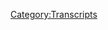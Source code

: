 {{Transcript
    | title         = [[583: August 1, 2021]]
    | caption       = [https://knowledgefight.libsyn.com/583-august-1-2021 Listen to this episode on Libsyn]
    | episodeNumber = [[583: August 1, 2021|583]]
    | length        = 01:41:42
}}

{{MessageBox
    | header     = Warning: Bot Generated Content
    | text       = This transcript was automatically generated by transcription software and likely contains many mistakes and misattributions. Please check the audio for definitive quotes, attribution, and context.
    | image      = N3yvass4myg91.webp
    | imagewidth = 50px
    | id         = warning
}}

{{TranscriptBlock
    | name      = Unknown Speaker
    | timestamp = 00:00:00.000
    | text      = N-N-N-N-N-N-N-Knowledge Fight
}}

{{TranscriptBlock
    | name      = Unknown Speaker
    | timestamp = 00:00:12.960
    | text      = Dan and Jordan, I am sweating.
}}

{{TranscriptBlock
    | name      = Unknown Speaker
    | timestamp = 00:00:19.600
    | text      = Knowledgefight.com, it's time to pray.
}}

{{TranscriptBlock
    | name      = Unknown Speaker
    | timestamp = 00:00:21.480
    | text      = I have great respect for Knowledgefight.
}}

{{TranscriptBlock
    | name      = Unknown Speaker
    | timestamp = 00:00:23.920
    | text      = Knowledgefight.
}}

{{TranscriptBlock
    | name      = Unknown Speaker
    | timestamp = 00:00:24.920
    | text      = I'm sick of them posing as if they're the good guys saying we are the bad guys.
}}

{{TranscriptBlock
    | name      = Unknown Speaker
    | timestamp = 00:00:29.359
    | text      = Knowledgefight.
}}

{{TranscriptBlock
    | name      = Unknown Speaker
    | timestamp = 00:00:30.359
    | text      = Dan and Jordan.
}}

{{TranscriptBlock
    | name      = Unknown Speaker
    | timestamp = 00:00:31.359
    | text      = Knowledgefight.
}}

{{TranscriptBlock
    | name      = Unknown Speaker
    | timestamp = 00:00:32.359
    | text      = That'll hurt.
}}

{{TranscriptBlock
    | name      = Unknown Speaker
    | timestamp = 00:00:33.359
    | text      = That'll hurt.
}}

{{TranscriptBlock
    | name      = Unknown Speaker
    | timestamp = 00:00:34.359
    | text      = That'll hurt.
}}

{{TranscriptBlock
    | name      = Unknown Speaker
    | timestamp = 00:00:35.359
    | text      = Need money.
}}

{{TranscriptBlock
    | name      = Unknown Speaker
    | timestamp = 00:00:36.359
    | text      = That'll hurt.
}}

{{TranscriptBlock
    | name      = Unknown Speaker
    | timestamp = 00:00:37.359
    | text      = That'll hurt.
}}

{{TranscriptBlock
    | name      = Unknown Speaker
    | timestamp = 00:00:38.359
    | text      = That'll hurt.
}}

{{TranscriptBlock
    | name      = Unknown Speaker
    | timestamp = 00:00:39.359
    | text      = Andy and Candice.
}}

{{TranscriptBlock
    | name      = Unknown Speaker
    | timestamp = 00:00:40.359
    | text      = Andy and Candice.
}}

{{TranscriptBlock
    | name      = Unknown Speaker
    | timestamp = 00:00:41.359
    | text      = Stop it.
}}

{{TranscriptBlock
    | name      = Unknown Speaker
    | timestamp = 00:00:42.359
    | text      = Andy and Candice.
}}

{{TranscriptBlock
    | name      = Unknown Speaker
    | timestamp = 00:00:43.359
    | text      = Andy and Candice.
}}

{{TranscriptBlock
    | name      = Unknown Speaker
    | timestamp = 00:00:44.359
    | text      = Andy and Candice.
}}

{{TranscriptBlock
    | name      = Unknown Speaker
    | timestamp = 00:00:45.359
    | text      = It's time to pray.
}}

{{TranscriptBlock
    | name      = Unknown Speaker
    | timestamp = 00:00:46.359
    | text      = Andy and Candice, you're on the air.
}}

{{TranscriptBlock
    | name      = Unknown Speaker
    | timestamp = 00:00:47.359
    | text      = Thanks for holding.
}}

{{TranscriptBlock
    | name      = Unknown Speaker
    | timestamp = 00:00:48.359
    | text      = Hello, Alex.
}}

{{TranscriptBlock
    | name      = Unknown Speaker
    | timestamp = 00:00:49.359
    | text      = I'm a first time caller.
}}

{{TranscriptBlock
    | name      = Unknown Speaker
    | timestamp = 00:00:50.359
    | text      = I'm a huge fan.
}}

{{TranscriptBlock
    | name      = Unknown Speaker
    | timestamp = 00:00:51.359
    | text      = I love your room.
}}

{{TranscriptBlock
    | name      = Unknown Speaker
    | timestamp = 00:00:52.359
    | text      = Knowledgefight.
}}

{{TranscriptBlock
    | name      = Unknown Speaker
    | timestamp = 00:00:53.359
    | text      = Knowledgefight.com.
}}

{{TranscriptBlock
    | name      = Unknown Speaker
    | timestamp = 00:00:54.359
    | text      = I love you.
}}

{{TranscriptBlock
    | name      = Unknown Speaker
    | timestamp = 00:00:55.359
    | text      = Hey, everybody.
}}

{{TranscriptBlock
    | name      = Unknown Speaker
    | timestamp = 00:00:59.359
    | text      = Welcome back to Knowledgefight.
}}

{{TranscriptBlock
    | name      = Unknown Speaker
    | timestamp = 00:01:01.359
    | text      = I'm Dan.
}}

{{TranscriptBlock
    | name      = Unknown Speaker
    | timestamp = 00:01:02.359
    | text      = I'm Jordan.
}}

{{TranscriptBlock
    | name      = Unknown Speaker
    | timestamp = 00:01:03.359
    | text      = We're couple dudes.
}}

{{TranscriptBlock
    | name      = Unknown Speaker
    | timestamp = 00:01:04.359
    | text      = I'd like to sit around, worship at the altar of Selene, and talk a little bit about Alex
}}

{{TranscriptBlock
    | name      = Unknown Speaker
    | timestamp = 00:01:05.840
    | text      = Jones.
}}

{{TranscriptBlock
    | name      = Unknown Speaker
    | timestamp = 00:01:06.840
    | text      = Oh, indeed we are, Dan.
}}

{{TranscriptBlock
    | name      = Unknown Speaker
    | timestamp = 00:01:08.239
    | text      = I have a thought.
}}

{{TranscriptBlock
    | name      = Unknown Speaker
    | timestamp = 00:01:09.239
    | text      = I wanted to run this by you.
}}

{{TranscriptBlock
    | name      = Unknown Speaker
    | timestamp = 00:01:10.840
    | text      = Okay.
}}

{{TranscriptBlock
    | name      = Unknown Speaker
    | timestamp = 00:01:11.840
    | text      = I was thinking instead of saying we're a couple of dudes, I could say that we're the Peabody
}}

{{TranscriptBlock
    | name      = Unknown Speaker
    | timestamp = 00:01:15.099
    | text      = and Sherman of podcasting.
}}

{{TranscriptBlock
    | name      = Unknown Speaker
    | timestamp = 00:01:16.359
    | text      = I think that might be the only accurate way to describe us.
}}

{{TranscriptBlock
    | name      = Unknown Speaker
    | timestamp = 00:01:19.819
    | text      = So it'd be we're the Peabody and Sherman of podcasting, we worship at the altar of Selene
}}

{{TranscriptBlock
    | name      = Unknown Speaker
    | timestamp = 00:01:23.400
    | text      = and talk a little bit about Alex Jones.
}}

{{TranscriptBlock
    | name      = Unknown Speaker
    | timestamp = 00:01:24.599
    | text      = I like it.
}}

{{TranscriptBlock
    | name      = Unknown Speaker
    | timestamp = 00:01:25.599
    | text      = I think it's good.
}}

{{TranscriptBlock
    | name      = Unknown Speaker
    | timestamp = 00:01:26.599
    | text      = I don't know.
}}

{{TranscriptBlock
    | name      = Unknown Speaker
    | timestamp = 00:01:27.599
    | text      = It doesn't roll off my tongue as well as I hoped it would.
}}

{{TranscriptBlock
    | name      = Unknown Speaker
    | timestamp = 00:01:28.599
    | text      = I don't like the we're the Peabody and Sherman.
}}

{{TranscriptBlock
    | name      = Unknown Speaker
    | timestamp = 00:01:30.840
    | text      = Let's just change our names to Peabody and Sherman.
}}

{{TranscriptBlock
    | name      = Unknown Speaker
    | timestamp = 00:01:32.719
    | text      = All right.
}}

{{TranscriptBlock
    | name      = Unknown Speaker
    | timestamp = 00:01:33.719
    | text      = I'm Peabody.
}}

{{TranscriptBlock
    | name      = Unknown Speaker
    | timestamp = 00:01:34.719
    | text      = Wait, which one's which?
}}

{{TranscriptBlock
    | name      = Unknown Speaker
    | timestamp = 00:01:35.719
    | text      = No, Mr. Peabody's the dog.
}}

{{TranscriptBlock
    | name      = Unknown Speaker
    | timestamp = 00:01:36.719
    | text      = Yeah, Mr. Peabody's the dog.
}}

{{TranscriptBlock
    | name      = Unknown Speaker
    | timestamp = 00:01:37.719
    | text      = Come on.
}}

{{TranscriptBlock
    | name      = Unknown Speaker
    | timestamp = 00:01:38.719
    | text      = That's right.
}}

{{TranscriptBlock
    | name      = Unknown Speaker
    | timestamp = 00:01:39.719
    | text      = Come on.
}}

{{TranscriptBlock
    | name      = Unknown Speaker
    | timestamp = 00:01:40.719
    | text      = There's no way I'm Mr. Peabody.
}}

{{TranscriptBlock
    | name      = Unknown Speaker
    | timestamp = 00:01:41.719
    | text      = So let's just skip that part.
}}

{{TranscriptBlock
    | name      = Unknown Speaker
    | timestamp = 00:01:42.719
    | text      = Jordan.
}}

{{TranscriptBlock
    | name      = Unknown Speaker
    | timestamp = 00:01:43.719
    | text      = Dan.
}}

{{TranscriptBlock
    | name      = Unknown Speaker
    | timestamp = 00:01:44.719
    | text      = What's up?
}}

{{TranscriptBlock
    | name      = Unknown Speaker
    | timestamp = 00:01:45.719
    | text      = Quick question for you.
}}

{{TranscriptBlock
    | name      = Unknown Speaker
    | timestamp = 00:01:46.719
    | text      = Sure.
}}

{{TranscriptBlock
    | name      = Unknown Speaker
    | timestamp = 00:01:47.719
    | text      = What's your bright spot today?
}}

{{TranscriptBlock
    | name      = Unknown Speaker
    | timestamp = 00:01:48.719
    | text      = It's great to be back.
}}

{{TranscriptBlock
    | name      = Unknown Speaker
    | timestamp = 00:01:49.719
    | text      = It is.
}}

{{TranscriptBlock
    | name      = Unknown Speaker
    | timestamp = 00:01:50.719
    | text      = Don't call it a comeback.
}}

{{TranscriptBlock
    | name      = Unknown Speaker
    | timestamp = 00:01:51.719
    | text      = I won't.
}}

{{TranscriptBlock
    | name      = Unknown Speaker
    | timestamp = 00:01:52.719
    | text      = I guess my bright spot has been I really have enjoyed over the time that you've been gone
}}

{{TranscriptBlock
    | name      = Unknown Speaker
    | timestamp = 00:01:59.319
    | text      = making buttons.
}}

{{TranscriptBlock
    | name      = Unknown Speaker
    | timestamp = 00:02:00.319
    | text      = I've gotten a ton of them sent out and there's a ton more to send out.
}}

{{TranscriptBlock
    | name      = Unknown Speaker
    | timestamp = 00:02:04.120
    | text      = Of course.
}}

{{TranscriptBlock
    | name      = Unknown Speaker
    | timestamp = 00:02:05.120
    | text      = And I would just like to give this a little reminder to everyone that if you've not heard
}}

{{TranscriptBlock
    | name      = Unknown Speaker
    | timestamp = 00:02:09.400
    | text      = back from the emails, I can't respond to all these emails.
}}

{{TranscriptBlock
    | name      = Unknown Speaker
    | timestamp = 00:02:13.960
    | text      = There are way too many.
}}

{{TranscriptBlock
    | name      = Unknown Speaker
    | timestamp = 00:02:14.960
    | text      = There are way more than I expected there to be.
}}

{{TranscriptBlock
    | name      = Unknown Speaker
    | timestamp = 00:02:17.400
    | text      = Way more than last time.
}}

{{TranscriptBlock
    | name      = Unknown Speaker
    | timestamp = 00:02:19.039
    | text      = But they're all being sent out.
}}

{{TranscriptBlock
    | name      = Unknown Speaker
    | timestamp = 00:02:21.080
    | text      = But it's fun.
}}

{{TranscriptBlock
    | name      = Unknown Speaker
    | timestamp = 00:02:22.080
    | text      = I'm not complaining at all.
}}

{{TranscriptBlock
    | name      = Unknown Speaker
    | timestamp = 00:02:23.080
    | text      = Sure.
}}

{{TranscriptBlock
    | name      = Unknown Speaker
    | timestamp = 00:02:24.080
    | text      = Sure.
}}

{{TranscriptBlock
    | name      = Unknown Speaker
    | timestamp = 00:02:25.080
    | text      = I really do enjoy it.
}}

{{TranscriptBlock
    | name      = Unknown Speaker
    | timestamp = 00:02:26.080
    | text      = It's a great treat to be able to give a gift to a ton of people.
}}

{{TranscriptBlock
    | name      = Unknown Speaker
    | timestamp = 00:02:28.159
    | text      = Yeah.
}}

{{TranscriptBlock
    | name      = Unknown Speaker
    | timestamp = 00:02:29.159
    | text      = Absolutely.
}}

{{TranscriptBlock
    | name      = Unknown Speaker
    | timestamp = 00:02:30.159
    | text      = It's not like biting off more than you can chew.
}}

{{TranscriptBlock
    | name      = Unknown Speaker
    | timestamp = 00:02:31.159
    | text      = It's like picking out a buffet and deciding that it's going to take a few weeks to finish
}}

{{TranscriptBlock
    | name      = Unknown Speaker
    | timestamp = 00:02:35.360
    | text      = the entire goddamn buffet but you will eat that goddamn buffet.
}}

{{TranscriptBlock
    | name      = Unknown Speaker
    | timestamp = 00:02:38.599
    | text      = Yeah.
}}

{{TranscriptBlock
    | name      = Unknown Speaker
    | timestamp = 00:02:39.599
    | text      = You know?
}}

{{TranscriptBlock
    | name      = Unknown Speaker
    | timestamp = 00:02:40.599
    | text      = Yeah.
}}

{{TranscriptBlock
    | name      = Unknown Speaker
    | timestamp = 00:02:41.599
    | text      = That kind of thing.
}}

{{TranscriptBlock
    | name      = Unknown Speaker
    | timestamp = 00:02:42.599
    | text      = That's how I'm looking at it.
}}

{{TranscriptBlock
    | name      = Unknown Speaker
    | timestamp = 00:02:43.599
    | text      = Yeah.
}}

{{TranscriptBlock
    | name      = Unknown Speaker
    | timestamp = 00:02:44.599
    | text      = Yeah.
}}

{{TranscriptBlock
    | name      = Unknown Speaker
    | timestamp = 00:02:45.599
    | text      = But it continues to be fun and give me an excuse to watch a bunch of Survivor while
}}

{{TranscriptBlock
    | name      = Unknown Speaker
    | timestamp = 00:02:47.879
    | text      = you're gone.
}}

{{TranscriptBlock
    | name      = Unknown Speaker
    | timestamp = 00:02:48.879
    | text      = Perfect.
}}

{{TranscriptBlock
    | name      = Unknown Speaker
    | timestamp = 00:02:49.879
    | text      = And so I would like to say that season 13.
}}

{{TranscriptBlock
    | name      = Unknown Speaker
    | timestamp = 00:02:51.240
    | text      = 13?
}}

{{TranscriptBlock
    | name      = Unknown Speaker
    | timestamp = 00:02:52.240
    | text      = I think is the best season that I've seen so far.
}}

{{TranscriptBlock
    | name      = Unknown Speaker
    | timestamp = 00:02:54.120
    | text      = Really?
}}

{{TranscriptBlock
    | name      = Unknown Speaker
    | timestamp = 00:02:55.120
    | text      = Yup.
}}

{{TranscriptBlock
    | name      = Unknown Speaker
    | timestamp = 00:02:56.120
    | text      = Wow!
}}

{{TranscriptBlock
    | name      = Unknown Speaker
    | timestamp = 00:02:57.120
    | text      = I thought you were telling me that it was about to fall off the cliff.
}}

{{TranscriptBlock
    | name      = Unknown Speaker
    | timestamp = 00:02:59.360
    | text      = You had seen the future coming and it was going to be a disaster.
}}

{{TranscriptBlock
    | name      = Unknown Speaker
    | timestamp = 00:03:02.360
    | text      = Well they introduced Exile Island and then also they introduced the Hidden Immunity Idol
}}

{{TranscriptBlock
    | name      = Unknown Speaker
    | timestamp = 00:03:06.759
    | text      = and these are signs of bad things to come.
}}

{{TranscriptBlock
    | name      = Unknown Speaker
    | timestamp = 00:03:09.000
    | text      = Yes.
}}

{{TranscriptBlock
    | name      = Unknown Speaker
    | timestamp = 00:03:10.000
    | text      = That's for sure.
}}

{{TranscriptBlock
    | name      = Unknown Speaker
    | timestamp = 00:03:11.000
    | text      = That's what you have made clear.
}}

{{TranscriptBlock
    | name      = Unknown Speaker
    | timestamp = 00:03:12.000
    | text      = And I will tell you this.
}}

{{TranscriptBlock
    | name      = Unknown Speaker
    | timestamp = 00:03:13.699
    | text      = Season 14 is where way too many twists start.
}}

{{TranscriptBlock
    | name      = Unknown Speaker
    | timestamp = 00:03:17.000
    | text      = There we go.
}}

{{TranscriptBlock
    | name      = Unknown Speaker
    | timestamp = 00:03:18.000
    | text      = Where they start throwing curve balls for no reason.
}}

{{TranscriptBlock
    | name      = Unknown Speaker
    | timestamp = 00:03:20.840
    | text      = Like you can't plan from episode to episode like, I don't even know if this is going to
}}

{{TranscriptBlock
    | name      = Unknown Speaker
    | timestamp = 00:03:24.800
    | text      = be my tribe tomorrow.
}}

{{TranscriptBlock
    | name      = Unknown Speaker
    | timestamp = 00:03:25.800
    | text      = I don't fucking know.
}}

{{TranscriptBlock
    | name      = Unknown Speaker
    | timestamp = 00:03:26.800
    | text      = Right.
}}

{{TranscriptBlock
    | name      = Unknown Speaker
    | timestamp = 00:03:27.800
    | text      = Right.
}}

{{TranscriptBlock
    | name      = Unknown Speaker
    | timestamp = 00:03:28.800
    | text      = It's outrageous.
}}

{{TranscriptBlock
    | name      = Unknown Speaker
    | timestamp = 00:03:29.800
    | text      = This week on Survivor you're on The Bachelorette.
}}

{{TranscriptBlock
    | name      = Unknown Speaker
    | timestamp = 00:03:31.319
    | text      = Yeah.
}}

{{TranscriptBlock
    | name      = Unknown Speaker
    | timestamp = 00:03:32.319
    | text      = Exactly.
}}

{{TranscriptBlock
    | name      = Unknown Speaker
    | timestamp = 00:03:33.319
    | text      = It's almost abusive.
}}

{{TranscriptBlock
    | name      = Unknown Speaker
    | timestamp = 00:03:34.319
    | text      = The level of twists.
}}

{{TranscriptBlock
    | name      = Unknown Speaker
    | timestamp = 00:03:35.319
    | text      = Yeah.
}}

{{TranscriptBlock
    | name      = Unknown Speaker
    | timestamp = 00:03:36.319
    | text      = But season 13 was the one that starts out divided by races.
}}

{{TranscriptBlock
    | name      = Unknown Speaker
    | timestamp = 00:03:39.639
    | text      = Okay.
}}

{{TranscriptBlock
    | name      = Unknown Speaker
    | timestamp = 00:03:40.639
    | text      = And the...
}}

{{TranscriptBlock
    | name      = Unknown Speaker
    | timestamp = 00:03:41.639
    | text      = Wait, what?
}}

{{TranscriptBlock
    | name      = Unknown Speaker
    | timestamp = 00:03:42.639
    | text      = Yeah.
}}

{{TranscriptBlock
    | name      = Unknown Speaker
    | timestamp = 00:03:43.639
    | text      = Oh!
}}

{{TranscriptBlock
    | name      = Unknown Speaker
    | timestamp = 00:03:44.639
    | text      = They start with an African American tribe, an Asian American tribe, a white tribe.
}}

{{TranscriptBlock
    | name      = Unknown Speaker
    | timestamp = 00:03:47.800
    | text      = Interesting!
}}

{{TranscriptBlock
    | name      = Unknown Speaker
    | timestamp = 00:03:48.800
    | text      = Yeah.
}}

{{TranscriptBlock
    | name      = Unknown Speaker
    | timestamp = 00:03:49.800
    | text      = And a Hispanic tribe.
}}

{{TranscriptBlock
    | name      = Unknown Speaker
    | timestamp = 00:03:50.800
    | text      = That's wild!
}}

{{TranscriptBlock
    | name      = Unknown Speaker
    | timestamp = 00:03:51.800
    | text      = And it's not comfortable at first.
}}

{{TranscriptBlock
    | name      = Unknown Speaker
    | timestamp = 00:03:56.520
    | text      = It's um...
}}

{{TranscriptBlock
    | name      = Unknown Speaker
    | timestamp = 00:03:59.680
    | text      = It's 2005, 2006.
}}

{{TranscriptBlock
    | name      = Unknown Speaker
    | timestamp = 00:04:00.680
    | text      = That sounds about right.
}}

{{TranscriptBlock
    | name      = Unknown Speaker
    | timestamp = 00:04:02.819
    | text      = That's when you might get away with that shit.
}}

{{TranscriptBlock
    | name      = Unknown Speaker
    | timestamp = 00:04:04.860
    | text      = Someone thought it was a great idea and that like maybe it would prompt conversation.
}}

{{TranscriptBlock
    | name      = Unknown Speaker
    | timestamp = 00:04:08.439
    | text      = Survivor season 13, Race Wars.
}}

{{TranscriptBlock
    | name      = Unknown Speaker
    | timestamp = 00:04:11.719
    | text      = Yeah.
}}

{{TranscriptBlock
    | name      = Unknown Speaker
    | timestamp = 00:04:12.719
    | text      = It doesn't...
}}

{{TranscriptBlock
    | name      = Unknown Speaker
    | timestamp = 00:04:14.599
    | text      = It's bad at the beginning.
}}

{{TranscriptBlock
    | name      = Unknown Speaker
    | timestamp = 00:04:15.599
    | text      = Yeah.
}}

{{TranscriptBlock
    | name      = Unknown Speaker
    | timestamp = 00:04:16.600
    | text      = Yeah.
}}

{{TranscriptBlock
    | name      = Unknown Speaker
    | timestamp = 00:04:17.600
    | text      = But the story that develops towards the middle of the season and throughout is maybe one
}}

{{TranscriptBlock
    | name      = Unknown Speaker
    | timestamp = 00:04:20.560
    | text      = of the more compelling things I've seen on that show.
}}

{{TranscriptBlock
    | name      = Unknown Speaker
    | timestamp = 00:04:23.240
    | text      = Interesting.
}}

{{TranscriptBlock
    | name      = Unknown Speaker
    | timestamp = 00:04:24.240
    | text      = Yeah.
}}

{{TranscriptBlock
    | name      = Unknown Speaker
    | timestamp = 00:04:25.240
    | text      = It's pretty...
}}

{{TranscriptBlock
    | name      = Unknown Speaker
    | timestamp = 00:04:26.240
    | text      = I don't want to spoil anything, but it gets high marks.
}}

{{TranscriptBlock
    | name      = Unknown Speaker
    | timestamp = 00:04:27.680
    | text      = I think a lot of people would hate it if you spoiled something from 16 years ago.
}}

{{TranscriptBlock
    | name      = Unknown Speaker
    | timestamp = 00:04:31.680
    | text      = Yeah.
}}

{{TranscriptBlock
    | name      = Unknown Speaker
    | timestamp = 00:04:32.680
    | text      = Fair enough.
}}

{{TranscriptBlock
    | name      = Unknown Speaker
    | timestamp = 00:04:33.680
    | text      = So what about you?
}}

{{TranscriptBlock
    | name      = Unknown Speaker
    | timestamp = 00:04:34.680
    | text      = What's your bright spot?
}}

{{TranscriptBlock
    | name      = Unknown Speaker
    | timestamp = 00:04:36.680
    | text      = My bright spot, Dan, is well, you know, I had an absolutely fantastic trip.
}}

{{TranscriptBlock
    | name      = Unknown Speaker
    | timestamp = 00:04:42.959
    | text      = It was astonishing.
}}

{{TranscriptBlock
    | name      = Unknown Speaker
    | timestamp = 00:04:45.319
    | text      = We had ventured a lot.
}}

{{TranscriptBlock
    | name      = Unknown Speaker
    | timestamp = 00:04:46.319
    | text      = We saw waterfalls.
}}

{{TranscriptBlock
    | name      = Unknown Speaker
    | timestamp = 00:04:47.600
    | text      = I climbed a goddamn two mile long...
}}

{{TranscriptBlock
    | name      = Unknown Speaker
    | timestamp = 00:04:51.040
    | text      = Well, you know, I hiked it.
}}

{{TranscriptBlock
    | name      = Unknown Speaker
    | timestamp = 00:04:52.560
    | text      = But it was...
}}

{{TranscriptBlock
    | name      = Unknown Speaker
    | timestamp = 00:04:53.560
    | text      = I went up high.
}}

{{TranscriptBlock
    | name      = Unknown Speaker
    | timestamp = 00:04:54.560
    | text      = You know, we're from here where there's no high.
}}

{{TranscriptBlock
    | name      = Unknown Speaker
    | timestamp = 00:04:57.560
    | text      = It's just flat.
}}

{{TranscriptBlock
    | name      = Unknown Speaker
    | timestamp = 00:04:58.560
    | text      = Yeah.
}}

{{TranscriptBlock
    | name      = Unknown Speaker
    | timestamp = 00:04:59.560
    | text      = Concrete everywhere.
}}

{{TranscriptBlock
    | name      = Unknown Speaker
    | timestamp = 00:05:00.560
    | text      = Over there, though, so high.
}}

{{TranscriptBlock
    | name      = Unknown Speaker
    | timestamp = 00:05:01.560
    | text      = There's a lot of things that are up.
}}

{{TranscriptBlock
    | name      = Unknown Speaker
    | timestamp = 00:05:02.560
    | text      = No.
}}

{{TranscriptBlock
    | name      = Unknown Speaker
    | timestamp = 00:05:03.560
    | text      = Whenever I got up there, I could see other things from like further away.
}}

{{TranscriptBlock
    | name      = Unknown Speaker
    | timestamp = 00:05:06.160
    | text      = Oh, that reminds me of Season 5 of Survivor where they went up on a hill.
}}

{{TranscriptBlock
    | name      = Unknown Speaker
    | timestamp = 00:05:10.800
    | text      = No, but it was...
}}

{{TranscriptBlock
    | name      = Unknown Speaker
    | timestamp = 00:05:13.000
    | text      = Yeah.
}}

{{TranscriptBlock
    | name      = Unknown Speaker
    | timestamp = 00:05:14.000
    | text      = It was an amazing trip.
}}

{{TranscriptBlock
    | name      = Unknown Speaker
    | timestamp = 00:05:15.000
    | text      = It's great to be back.
}}

{{TranscriptBlock
    | name      = Unknown Speaker
    | timestamp = 00:05:16.000
    | text      = My bright spot is, I feel like life is bright.
}}

{{TranscriptBlock
    | name      = Unknown Speaker
    | timestamp = 00:05:19.399
    | text      = Yeah, that's good.
}}

{{TranscriptBlock
    | name      = Unknown Speaker
    | timestamp = 00:05:21.000
    | text      = That's always a nice thing to reclaim after a vacation.
}}

{{TranscriptBlock
    | name      = Unknown Speaker
    | timestamp = 00:05:23.839
    | text      = Yeah.
}}

{{TranscriptBlock
    | name      = Unknown Speaker
    | timestamp = 00:05:24.839
    | text      = Very restorative.
}}

{{TranscriptBlock
    | name      = Unknown Speaker
    | timestamp = 00:05:25.839
    | text      = Get to see your dogs again.
}}

{{TranscriptBlock
    | name      = Unknown Speaker
    | timestamp = 00:05:26.839
    | text      = Oh, it was amazing.
}}

{{TranscriptBlock
    | name      = Unknown Speaker
    | timestamp = 00:05:27.839
    | text      = I'm sure they were quite missed.
}}

{{TranscriptBlock
    | name      = Unknown Speaker
    | timestamp = 00:05:28.839
    | text      = Went ape shit when they saw me this morning, went and picked him up.
}}

{{TranscriptBlock
    | name      = Unknown Speaker
    | timestamp = 00:05:32.100
    | text      = They jumped into my face, and he bit off half of my beard.
}}

{{TranscriptBlock
    | name      = Unknown Speaker
    | timestamp = 00:05:35.240
    | text      = It was brutal.
}}

{{TranscriptBlock
    | name      = Unknown Speaker
    | timestamp = 00:05:36.240
    | text      = I needed a trim anyway.
}}

{{TranscriptBlock
    | name      = Unknown Speaker
    | timestamp = 00:05:37.240
    | text      = I needed a trim.
}}

{{TranscriptBlock
    | name      = Unknown Speaker
    | timestamp = 00:05:38.240
    | text      = You got it.
}}

{{TranscriptBlock
    | name      = Unknown Speaker
    | timestamp = 00:05:40.240
    | text      = So, folks, when we last left you...
}}

{{TranscriptBlock
    | name      = Unknown Speaker
    | timestamp = 00:05:45.120
    | text      = On this serialized show.
}}

{{TranscriptBlock
    | name      = Unknown Speaker
    | timestamp = 00:05:49.600
    | text      = So are we going to finally figure out who shot JR?
}}

{{TranscriptBlock
    | name      = Unknown Speaker
    | timestamp = 00:05:51.879
    | text      = No, but I had been not feeling all that well.
}}

{{TranscriptBlock
    | name      = Unknown Speaker
    | timestamp = 00:05:55.160
    | text      = It was not that huge of a deal.
}}

{{TranscriptBlock
    | name      = Unknown Speaker
    | timestamp = 00:05:57.259
    | text      = I did get tested for COVID and everything.
}}

{{TranscriptBlock
    | name      = Unknown Speaker
    | timestamp = 00:05:59.319
    | text      = It was all negative and what have you.
}}

{{TranscriptBlock
    | name      = Unknown Speaker
    | timestamp = 00:06:03.000
    | text      = And the only reason I bring this back up is because we're coming back here on a Wednesday
}}

{{TranscriptBlock
    | name      = Unknown Speaker
    | timestamp = 00:06:06.639
    | text      = and I'd really hoped that we would have been able to record some stuff before your vacation
}}

{{TranscriptBlock
    | name      = Unknown Speaker
    | timestamp = 00:06:12.519
    | text      = and then have it to sort of smooth things out on either end of it.
}}

{{TranscriptBlock
    | name      = Unknown Speaker
    | timestamp = 00:06:17.920
    | text      = But because I was not feeling well, we weren't able to, and I appreciate everybody being
}}

{{TranscriptBlock
    | name      = Unknown Speaker
    | timestamp = 00:06:22.160
    | text      = understanding.
}}

{{TranscriptBlock
    | name      = Unknown Speaker
    | timestamp = 00:06:23.160
    | text      = And a huge thanks to Jared as well.
}}

{{TranscriptBlock
    | name      = Unknown Speaker
    | timestamp = 00:06:24.600
    | text      = Yes.
}}

{{TranscriptBlock
    | name      = Unknown Speaker
    | timestamp = 00:06:25.600
    | text      = I listened to the episode.
}}

{{TranscriptBlock
    | name      = Unknown Speaker
    | timestamp = 00:06:26.600
    | text      = It was a delight to meet Jared Holt and make fun of him about how he went on Reliable Sources.
}}

{{TranscriptBlock
    | name      = Unknown Speaker
    | timestamp = 00:06:31.279
    | text      = Sorry, sorry, I missed that.
}}

{{TranscriptBlock
    | name      = Unknown Speaker
    | timestamp = 00:06:33.560
    | text      = I had a couple...
}}

{{TranscriptBlock
    | name      = Unknown Speaker
    | timestamp = 00:06:34.560
    | text      = It was weird listening to you guys talk because I was listening as I was there and I was like,
}}

{{TranscriptBlock
    | name      = Unknown Speaker
    | timestamp = 00:06:39.360
    | text      = ooh, I got something funny to say.
}}

{{TranscriptBlock
    | name      = Unknown Speaker
    | timestamp = 00:06:40.759
    | text      = Wait, I can't say it?
}}

{{TranscriptBlock
    | name      = Unknown Speaker
    | timestamp = 00:06:41.759
    | text      = I don't have a mic.
}}

{{TranscriptBlock
    | name      = Unknown Speaker
    | timestamp = 00:06:42.759
    | text      = This is wrong!
}}

{{TranscriptBlock
    | name      = Unknown Speaker
    | timestamp = 00:06:44.759
    | text      = Brutal.
}}

{{TranscriptBlock
    | name      = Unknown Speaker
    | timestamp = 00:06:46.439
    | text      = So another thing that's interesting is we might be witches.
}}

{{TranscriptBlock
    | name      = Unknown Speaker
    | timestamp = 00:06:51.680
    | text      = Uh-oh.
}}

{{TranscriptBlock
    | name      = Unknown Speaker
    | timestamp = 00:06:52.680
    | text      = Uh, Alex was in Lake Tahoe all last week.
}}

{{TranscriptBlock
    | name      = Unknown Speaker
    | timestamp = 00:06:55.759
    | text      = No, no, no, unacceptable.
}}

{{TranscriptBlock
    | name      = Unknown Speaker
    | timestamp = 00:07:00.579
    | text      = I refuse.
}}

{{TranscriptBlock
    | name      = Unknown Speaker
    | timestamp = 00:07:02.079
    | text      = I refuse.
}}

{{TranscriptBlock
    | name      = Unknown Speaker
    | timestamp = 00:07:03.279
    | text      = Dan, prior to this show, prior to this show, the number of coincidences per month in my
}}

{{TranscriptBlock
    | name      = Unknown Speaker
    | timestamp = 00:07:11.319
    | text      = life, very low.
}}

{{TranscriptBlock
    | name      = Unknown Speaker
    | timestamp = 00:07:12.439
    | text      = Right.
}}

{{TranscriptBlock
    | name      = Unknown Speaker
    | timestamp = 00:07:13.439
    | text      = Now it seems astonishingly high.
}}

{{TranscriptBlock
    | name      = Unknown Speaker
    | timestamp = 00:07:14.519
    | text      = The fact that our schedules match up in a very strange way when we don't really announce
}}

{{TranscriptBlock
    | name      = Unknown Speaker
    | timestamp = 00:07:20.199
    | text      = these things all that far in advance is upsetting, to say the least.
}}

{{TranscriptBlock
    | name      = Unknown Speaker
    | timestamp = 00:07:25.160
    | text      = I don't like it.
}}

{{TranscriptBlock
    | name      = Unknown Speaker
    | timestamp = 00:07:26.160
    | text      = So, yeah, there wasn't actually all that much to deal with in terms of Alex last week.
}}

{{TranscriptBlock
    | name      = Unknown Speaker
    | timestamp = 00:07:30.519
    | text      = So it would have been, you know, no man's land anyway.
}}

{{TranscriptBlock
    | name      = Unknown Speaker
    | timestamp = 00:07:34.120
    | text      = So today we are back and we're going to be discussing August 1st, 2021.
}}

{{TranscriptBlock
    | name      = Unknown Speaker
    | timestamp = 00:07:40.279
    | text      = This is the Sunday, Sunday episode.
}}

{{TranscriptBlock
    | name      = Unknown Speaker
    | timestamp = 00:07:44.319
    | text      = Very exciting stuff to go over.
}}

{{TranscriptBlock
    | name      = Unknown Speaker
    | timestamp = 00:07:45.600
    | text      = But before we get to that, Jordan, let's take a little moment to say hello to some new wonks.
}}

{{TranscriptBlock
    | name      = Unknown Speaker
    | timestamp = 00:07:49.240
    | text      = Oh, that's a great idea.
}}

{{TranscriptBlock
    | name      = Unknown Speaker
    | timestamp = 00:07:50.240
    | text      = So first, Tyrus, everyone knows you're actually a secret reptile and we are constantly watching
}}

{{TranscriptBlock
    | name      = Unknown Speaker
    | timestamp = 00:07:54.959
    | text      = everything you do.
}}

{{TranscriptBlock
    | name      = Unknown Speaker
    | timestamp = 00:07:55.959
    | text      = Thank you so much.
}}

{{TranscriptBlock
    | name      = Unknown Speaker
    | timestamp = 00:07:56.959
    | text      = You are now a policy wonk.
}}

{{TranscriptBlock
    | name      = Unknown Speaker
    | timestamp = 00:07:57.959
    | text      = I'm a policy wonk.
}}

{{TranscriptBlock
    | name      = Unknown Speaker
    | timestamp = 00:07:58.959
    | text      = Thank you, Tyrus.
}}

{{TranscriptBlock
    | name      = Unknown Speaker
    | timestamp = 00:07:59.959
    | text      = Thank you.
}}

{{TranscriptBlock
    | name      = Unknown Speaker
    | timestamp = 00:08:00.959
    | text      = Next, Caroline J. from the Mohawk Nation in Ontario, Canada.
}}

{{TranscriptBlock
    | name      = Unknown Speaker
    | timestamp = 00:08:03.639
    | text      = Thank you so much.
}}

{{TranscriptBlock
    | name      = Unknown Speaker
    | timestamp = 00:08:04.639
    | text      = You are now a policy wonk.
}}

{{TranscriptBlock
    | name      = Unknown Speaker
    | timestamp = 00:08:05.639
    | text      = I'm a policy wonk.
}}

{{TranscriptBlock
    | name      = Unknown Speaker
    | timestamp = 00:08:06.639
    | text      = Thanks, Caroline!
}}

{{TranscriptBlock
    | name      = Unknown Speaker
    | timestamp = 00:08:07.639
    | text      = Thank you.
}}

{{TranscriptBlock
    | name      = Unknown Speaker
    | timestamp = 00:08:08.639
    | text      = Next, Ride the Cats to Valhalla.
}}

{{TranscriptBlock
    | name      = Unknown Speaker
    | timestamp = 00:08:09.699
    | text      = Thank you so much.
}}

{{TranscriptBlock
    | name      = Unknown Speaker
    | timestamp = 00:08:10.699
    | text      = You are now a policy wonk.
}}

{{TranscriptBlock
    | name      = Unknown Speaker
    | timestamp = 00:08:11.699
    | text      = I'm a policy wonk.
}}

{{TranscriptBlock
    | name      = Unknown Speaker
    | timestamp = 00:08:12.699
    | text      = Thank you very much.
}}

{{TranscriptBlock
    | name      = Unknown Speaker
    | timestamp = 00:08:13.699
    | text      = Thank you.
}}

{{TranscriptBlock
    | name      = Unknown Speaker
    | timestamp = 00:08:14.699
    | text      = Next, The Boulder.
}}

{{TranscriptBlock
    | name      = Unknown Speaker
    | timestamp = 00:08:15.699
    | text      = Thank you so much.
}}

{{TranscriptBlock
    | name      = Unknown Speaker
    | timestamp = 00:08:16.699
    | text      = You are now a policy wonk.
}}

{{TranscriptBlock
    | name      = Unknown Speaker
    | timestamp = 00:08:17.699
    | text      = I'm a policy wonk.
}}

{{TranscriptBlock
    | name      = Unknown Speaker
    | timestamp = 00:08:18.699
    | text      = The Boulder is coming for you Sunday.
}}

{{TranscriptBlock
    | name      = Unknown Speaker
    | timestamp = 00:08:21.899
    | text      = That was Mick Foley in Avatar.
}}

{{TranscriptBlock
    | name      = Unknown Speaker
    | timestamp = 00:08:23.519
    | text      = Was it?
}}

{{TranscriptBlock
    | name      = Unknown Speaker
    | timestamp = 00:08:24.519
    | text      = Yeah.
}}

{{TranscriptBlock
    | name      = Unknown Speaker
    | timestamp = 00:08:25.519
    | text      = In Avatar, The Last Airbender, there was an episode where they meet Toph, the earthbending.
}}

{{TranscriptBlock
    | name      = Unknown Speaker
    | timestamp = 00:08:29.360
    | text      = Well, actually the first metal bender.
}}

{{TranscriptBlock
    | name      = Unknown Speaker
    | timestamp = 00:08:32.039
    | text      = And anyways, they do a whole nice professional wrestling thing and Mick Foley plays The Boulder
}}

{{TranscriptBlock
    | name      = Unknown Speaker
    | timestamp = 00:08:36.320
    | text      = and does a full on, you know, wrestling promo guy.
}}

{{TranscriptBlock
    | name      = Unknown Speaker
    | timestamp = 00:08:38.879
    | text      = You got me really excited that Mick Foley was a Na'vi in the other Avatar.
}}

{{TranscriptBlock
    | name      = Unknown Speaker
    | timestamp = 00:08:45.360
    | text      = Oh no, I don't think so.
}}

{{TranscriptBlock
    | name      = Unknown Speaker
    | timestamp = 00:08:46.919
    | text      = Oh well.
}}

{{TranscriptBlock
    | name      = Unknown Speaker
    | timestamp = 00:08:47.919
    | text      = Sorry.
}}

{{TranscriptBlock
    | name      = Unknown Speaker
    | timestamp = 00:08:48.919
    | text      = Next, I've listened to both of your Godawful Movie episodes twice.
}}

{{TranscriptBlock
    | name      = Unknown Speaker
    | timestamp = 00:08:51.399
    | text      = Bring on more bad movies!
}}

{{TranscriptBlock
    | name      = Unknown Speaker
    | timestamp = 00:08:52.639
    | text      = Thank you so much.
}}

{{TranscriptBlock
    | name      = Unknown Speaker
    | timestamp = 00:08:53.639
    | text      = You are now a policy wonk.
}}

{{TranscriptBlock
    | name      = Unknown Speaker
    | timestamp = 00:08:54.639
    | text      = I'm a policy wonk.
}}

{{TranscriptBlock
    | name      = Unknown Speaker
    | timestamp = 00:08:55.639
    | text      = Thank you very much.
}}

{{TranscriptBlock
    | name      = Unknown Speaker
    | timestamp = 00:08:56.639
    | text      = Thank you.
}}

{{TranscriptBlock
    | name      = Unknown Speaker
    | timestamp = 00:08:57.639
    | text      = And we got a technocrat to give a shout out to.
}}

{{TranscriptBlock
    | name      = Unknown Speaker
    | timestamp = 00:08:58.639
    | text      = So, what's up to the quokka that gave Alex Jones syphilis?
}}

{{TranscriptBlock
    | name      = Unknown Speaker
    | timestamp = 00:09:02.019
    | text      = Thank you so much.
}}

{{TranscriptBlock
    | name      = Unknown Speaker
    | timestamp = 00:09:03.019
    | text      = You are now a technocrat.
}}

{{TranscriptBlock
    | name      = Unknown Speaker
    | timestamp = 00:09:04.019
    | text      = I'm a policy wonk.
}}

{{TranscriptBlock
    | name      = Unknown Speaker
    | timestamp = 00:09:05.019
    | text      = Crikey, mate.
}}

{{TranscriptBlock
    | name      = Unknown Speaker
    | timestamp = 00:09:06.019
    | text      = That's fantastic.
}}

{{TranscriptBlock
    | name      = Unknown Speaker
    | timestamp = 00:09:07.019
    | text      = Have yourself a brew.
}}

{{TranscriptBlock
    | name      = Unknown Speaker
    | timestamp = 00:09:08.019
    | text      = Thank you.
}}

{{TranscriptBlock
    | name      = Unknown Speaker
    | timestamp = 00:09:09.019
    | text      = How's your 401k doing, bro?
}}

{{TranscriptBlock
    | name      = Unknown Speaker
    | timestamp = 00:09:10.019
    | text      = Alright, we gotta go full tilt boogie on this Watson, alright?
}}

{{TranscriptBlock
    | name      = Unknown Speaker
    | timestamp = 00:09:12.200
    | text      = Let's just get down to business.
}}

{{TranscriptBlock
    | name      = Unknown Speaker
    | timestamp = 00:09:13.799
    | text      = We ain't making that money off that heroin.
}}

{{TranscriptBlock
    | name      = Unknown Speaker
    | timestamp = 00:09:15.879
    | text      = Why you pimps so good?
}}

{{TranscriptBlock
    | name      = Unknown Speaker
    | timestamp = 00:09:17.799
    | text      = My neck is freakishly large.
}}

{{TranscriptBlock
    | name      = Unknown Speaker
    | timestamp = 00:09:19.440
    | text      = I declare info war on you.
}}

{{TranscriptBlock
    | name      = Unknown Speaker
    | timestamp = 00:09:22.000
    | text      = Thank you so much.
}}

{{TranscriptBlock
    | name      = Unknown Speaker
    | timestamp = 00:09:23.000
    | text      = Pronounce that quokka.
}}

{{TranscriptBlock
    | name      = Unknown Speaker
    | timestamp = 00:09:24.000
    | text      = Yes, thank you very much.
}}

{{TranscriptBlock
    | name      = Unknown Speaker
    | timestamp = 00:09:25.759
    | text      = Also, in updates to additions to Selene's family, we'd like to say thank you so much
}}

{{TranscriptBlock
    | name      = Unknown Speaker
    | timestamp = 00:09:31.879
    | text      = to Katie, who adopted a blue-footed booby because they needed some feathers in this
}}

{{TranscriptBlock
    | name      = Unknown Speaker
    | timestamp = 00:09:38.279
    | text      = family.
}}

{{TranscriptBlock
    | name      = Unknown Speaker
    | timestamp = 00:09:39.279
    | text      = Absolutely.
}}

{{TranscriptBlock
    | name      = Unknown Speaker
    | timestamp = 00:09:40.279
    | text      = Absolutely.
}}

{{TranscriptBlock
    | name      = Unknown Speaker
    | timestamp = 00:09:41.279
    | text      = So that's very exciting.
}}

{{TranscriptBlock
    | name      = Unknown Speaker
    | timestamp = 00:09:42.279
    | text      = We got a blue-footed booby who is now one of Selene's children.
}}

{{TranscriptBlock
    | name      = Unknown Speaker
    | timestamp = 00:09:44.440
    | text      = Here's the problem.
}}

{{TranscriptBlock
    | name      = Unknown Speaker
    | timestamp = 00:09:45.440
    | text      = So far, every time we do something, it winds up spiraling out of control.
}}

{{TranscriptBlock
    | name      = Unknown Speaker
    | timestamp = 00:09:49.879
    | text      = I think this one might get us to ARC levels of out of control.
}}

{{TranscriptBlock
    | name      = Unknown Speaker
    | timestamp = 00:09:54.679
    | text      = Eventually, everyone's gonna realize that the only way we're gonna make it through this
}}

{{TranscriptBlock
    | name      = Unknown Speaker
    | timestamp = 00:09:59.720
    | text      = is if we have two of every animal in the cult of Selene.
}}

{{TranscriptBlock
    | name      = Unknown Speaker
    | timestamp = 00:10:02.879
    | text      = That's just what's gonna have to happen.
}}

{{TranscriptBlock
    | name      = Unknown Speaker
    | timestamp = 00:10:04.480
    | text      = Let's not let it get to that point, but we do appreciate people adopting wildlife.
}}

{{TranscriptBlock
    | name      = Unknown Speaker
    | timestamp = 00:10:09.480
    | text      = Of course.
}}

{{TranscriptBlock
    | name      = Unknown Speaker
    | timestamp = 00:10:10.679
    | text      = So we're gonna start here on Sunday, and here's where Alex is at.
}}

{{TranscriptBlock
    | name      = Unknown Speaker
    | timestamp = 00:10:16.200
    | text      = Big news.
}}

{{TranscriptBlock
    | name      = Unknown Speaker
    | timestamp = 00:10:17.200
    | text      = COVID.
}}

{{TranscriptBlock
    | name      = Unknown Speaker
    | timestamp = 00:10:18.200
    | text      = Bad news.
}}

{{TranscriptBlock
    | name      = Unknown Speaker
    | timestamp = 00:10:19.200
    | text      = Bad news?
}}

{{TranscriptBlock
    | name      = Unknown Speaker
    | timestamp = 00:10:20.200
    | text      = Bad news.
}}

{{TranscriptBlock
    | name      = Unknown Speaker
    | timestamp = 00:10:21.200
    | text      = Okay.
}}

{{TranscriptBlock
    | name      = Unknown Speaker
    | timestamp = 00:10:22.200
    | text      = Go to the front page of infowars.com.
}}

{{TranscriptBlock
    | name      = Unknown Speaker
    | timestamp = 00:10:23.240
    | text      = You will see today's headline that we have the live show feed posted in, and it's quite
}}

{{TranscriptBlock
    | name      = Unknown Speaker
    | timestamp = 00:10:28.159
    | text      = a shocking headline.
}}

{{TranscriptBlock
    | name      = Unknown Speaker
    | timestamp = 00:10:30.240
    | text      = The British government officially warns that 2.6 billion plus people...
}}

{{TranscriptBlock
    | name      = Unknown Speaker
    | timestamp = 00:10:44.600
    | text      = Yeah.
}}

{{TranscriptBlock
    | name      = Unknown Speaker
    | timestamp = 00:10:49.399
    | text      = Here we go.
}}

{{TranscriptBlock
    | name      = Unknown Speaker
    | timestamp = 00:10:50.659
    | text      = Whenever you're ready, buddy.
}}

{{TranscriptBlock
    | name      = Unknown Speaker
    | timestamp = 00:10:51.659
    | text      = 2.6 billion people may die as a result of the mutations coming from the so-called COVID-19
}}

{{TranscriptBlock
    | name      = Unknown Speaker
    | timestamp = 00:11:08.440
    | text      = vaccines that are really just genetically modified injections.
}}

{{TranscriptBlock
    | name      = Unknown Speaker
    | timestamp = 00:11:11.919
    | text      = Yeah, man.
}}

{{TranscriptBlock
    | name      = Unknown Speaker
    | timestamp = 00:11:12.919
    | text      = The British media is really letting it slip.
}}

{{TranscriptBlock
    | name      = Unknown Speaker
    | timestamp = 00:11:16.960
    | text      = Wow.
}}

{{TranscriptBlock
    | name      = Unknown Speaker
    | timestamp = 00:11:17.960
    | text      = Wow.
}}

{{TranscriptBlock
    | name      = Unknown Speaker
    | timestamp = 00:11:18.960
    | text      = Okay.
}}

{{TranscriptBlock
    | name      = Unknown Speaker
    | timestamp = 00:11:19.960
    | text      = Did you hear this story while you were on vacation?
}}

{{TranscriptBlock
    | name      = Unknown Speaker
    | timestamp = 00:11:21.000
    | text      = I feel like if...
}}

{{TranscriptBlock
    | name      = Unknown Speaker
    | timestamp = 00:11:22.000
    | text      = Did you miss this one?
}}

{{TranscriptBlock
    | name      = Unknown Speaker
    | timestamp = 00:11:23.000
    | text      = If the British press had just been like 2.6 billion gonna die, I think even I would have
}}

{{TranscriptBlock
    | name      = Unknown Speaker
    | timestamp = 00:11:26.679
    | text      = heard that in the mountains.
}}

{{TranscriptBlock
    | name      = Unknown Speaker
    | timestamp = 00:11:27.759
    | text      = Somebody would have screamed that far enough away.
}}

{{TranscriptBlock
    | name      = Unknown Speaker
    | timestamp = 00:11:30.639
    | text      = A hawk would have come out of nowhere to deliver the news.
}}

{{TranscriptBlock
    | name      = Unknown Speaker
    | timestamp = 00:11:33.799
    | text      = So Alex is just talking about an article here in the Daily Mail that discusses some recent
}}

{{TranscriptBlock
    | name      = Unknown Speaker
    | timestamp = 00:11:37.840
    | text      = comments from the UK scientific advisory group for emergencies, also known as SAGE.
}}

{{TranscriptBlock
    | name      = Unknown Speaker
    | timestamp = 00:11:43.759
    | text      = They warned that the possibility of a mutation occurring that could make COVID as deadly
}}

{{TranscriptBlock
    | name      = Unknown Speaker
    | timestamp = 00:11:47.399
    | text      = as MERS was, quote, a realistic possibility.
}}

{{TranscriptBlock
    | name      = Unknown Speaker
    | timestamp = 00:11:51.679
    | text      = The part that Alex is completely ignoring about the article is the part where it also
}}

{{TranscriptBlock
    | name      = Unknown Speaker
    | timestamp = 00:11:55.080
    | text      = says, quote, the SAGE report also claimed it was equally realistic that COVID will mutate
}}

{{TranscriptBlock
    | name      = Unknown Speaker
    | timestamp = 00:12:00.019
    | text      = to become less lethal over time.
}}

{{TranscriptBlock
    | name      = Unknown Speaker
    | timestamp = 00:12:02.919
    | text      = Hmm.
}}

{{TranscriptBlock
    | name      = Unknown Speaker
    | timestamp = 00:12:04.720
    | text      = So coming from the SAGE council, future uncertain.
}}

{{TranscriptBlock
    | name      = Unknown Speaker
    | timestamp = 00:12:08.720
    | text      = Yes.
}}

{{TranscriptBlock
    | name      = Unknown Speaker
    | timestamp = 00:12:09.720
    | text      = Could be bad.
}}

{{TranscriptBlock
    | name      = Unknown Speaker
    | timestamp = 00:12:10.720
    | text      = Also, could be good.
}}

{{TranscriptBlock
    | name      = Unknown Speaker
    | timestamp = 00:12:11.720
    | text      = Could be great.
}}

{{TranscriptBlock
    | name      = Unknown Speaker
    | timestamp = 00:12:12.720
    | text      = Fine.
}}

{{TranscriptBlock
    | name      = Unknown Speaker
    | timestamp = 00:12:13.720
    | text      = This is a paper that encouraged the UK government to not give into complacency because at the
}}

{{TranscriptBlock
    | name      = Unknown Speaker
    | timestamp = 00:12:17.379
    | text      = point, there's really no way to know how COVID is going to evolve in the future.
}}

{{TranscriptBlock
    | name      = Unknown Speaker
    | timestamp = 00:12:21.919
    | text      = The part about vaccines creating the mutations is just a simple misrepresentation of a single
}}

{{TranscriptBlock
    | name      = Unknown Speaker
    | timestamp = 00:12:26.139
    | text      = line in this Daily Mail article that says, quote, in a downside of Britain's hugely successful
}}

{{TranscriptBlock
    | name      = Unknown Speaker
    | timestamp = 00:12:30.700
    | text      = vaccination drive, the team warned the country's greater levels of immunity may help speed
}}

{{TranscriptBlock
    | name      = Unknown Speaker
    | timestamp = 00:12:34.960
    | text      = up the virus's evolutionary process.
}}

{{TranscriptBlock
    | name      = Unknown Speaker
    | timestamp = 00:12:38.000
    | text      = This isn't saying that vaccines create mutations.
}}

{{TranscriptBlock
    | name      = Unknown Speaker
    | timestamp = 00:12:40.519
    | text      = That's just Alex's made up version of what that means.
}}

{{TranscriptBlock
    | name      = Unknown Speaker
    | timestamp = 00:12:43.240
    | text      = It's clear if you read the underlying report that this is a reference to the phenomenon
}}

{{TranscriptBlock
    | name      = Unknown Speaker
    | timestamp = 00:12:46.320
    | text      = known as selection pressure that occurs whenever you treat an illness.
}}

{{TranscriptBlock
    | name      = Unknown Speaker
    | timestamp = 00:12:50.039
    | text      = You wouldn't say that antibiotics create antibiotic resistant strains of illness, but if you don't
}}

{{TranscriptBlock
    | name      = Unknown Speaker
    | timestamp = 00:12:55.399
    | text      = take a full course of antibiotics, you might fuck around and create antibiotics resistant
}}

{{TranscriptBlock
    | name      = Unknown Speaker
    | timestamp = 00:12:59.840
    | text      = strains of things.
}}

{{TranscriptBlock
    | name      = Unknown Speaker
    | timestamp = 00:13:00.840
    | text      = Yeah.
}}

{{TranscriptBlock
    | name      = Unknown Speaker
    | timestamp = 00:13:01.840
    | text      = How many times do we have to discuss evolutionary arms races before people are like, oh, evolutionary
}}

{{TranscriptBlock
    | name      = Unknown Speaker
    | timestamp = 00:13:05.720
    | text      = arms race is what's going on right here.
}}

{{TranscriptBlock
    | name      = Unknown Speaker
    | timestamp = 00:13:07.480
    | text      = I gotcha.
}}

{{TranscriptBlock
    | name      = Unknown Speaker
    | timestamp = 00:13:08.480
    | text      = That's what that was in reference to.
}}

{{TranscriptBlock
    | name      = Unknown Speaker
    | timestamp = 00:13:10.240
    | text      = Exactly.
}}

{{TranscriptBlock
    | name      = Unknown Speaker
    | timestamp = 00:13:11.240
    | text      = If you do care to look for this and actually, you know, you can find the report if you want
}}

{{TranscriptBlock
    | name      = Unknown Speaker
    | timestamp = 00:13:15.399
    | text      = to look into primary sources instead of what Alex does, which is just skim daily mail articles.
}}

{{TranscriptBlock
    | name      = Unknown Speaker
    | timestamp = 00:13:20.279
    | text      = It's pretty easy to find that article or that paper if you want.
}}

{{TranscriptBlock
    | name      = Unknown Speaker
    | timestamp = 00:13:23.559
    | text      = It's titled SPI-M-O statement on their concerns for the next few months.
}}

{{TranscriptBlock
    | name      = Unknown Speaker
    | timestamp = 00:13:29.840
    | text      = The framing of this document is really clear in that it's discussing possible circumstances
}}

{{TranscriptBlock
    | name      = Unknown Speaker
    | timestamp = 00:13:34.139
    | text      = the UK could find itself in that officials need to keep in mind as they embark on, quote,
}}

{{TranscriptBlock
    | name      = Unknown Speaker
    | timestamp = 00:13:39.120
    | text      = the final step of easing restrictions.
}}

{{TranscriptBlock
    | name      = Unknown Speaker
    | timestamp = 00:13:41.639
    | text      = Primarily, they list a key concern as being that, quote, any epidemic trajectory that
}}

{{TranscriptBlock
    | name      = Unknown Speaker
    | timestamp = 00:13:46.720
    | text      = could lead to unsustainable pressure on the NHS or other adverse outcomes would need to
}}

{{TranscriptBlock
    | name      = Unknown Speaker
    | timestamp = 00:13:51.000
    | text      = be identified and contingency enacted within days.
}}

{{TranscriptBlock
    | name      = Unknown Speaker
    | timestamp = 00:13:54.899
    | text      = The report itself actually has a graphic at the bottom of it that explains what they mean
}}

{{TranscriptBlock
    | name      = Unknown Speaker
    | timestamp = 00:13:58.919
    | text      = when they say realistic possibility.
}}

{{TranscriptBlock
    | name      = Unknown Speaker
    | timestamp = 00:14:01.879
    | text      = This is something that has about a 40 to 50 percent chance in their estimation.
}}

{{TranscriptBlock
    | name      = Unknown Speaker
    | timestamp = 00:14:06.019
    | text      = It's slightly more probable than unlikely and less likely than likely.
}}

{{TranscriptBlock
    | name      = Unknown Speaker
    | timestamp = 00:14:10.759
    | text      = All of this context is absent from Alex's coverage because he's just interested in misrepresenting
}}

{{TranscriptBlock
    | name      = Unknown Speaker
    | timestamp = 00:14:15.120
    | text      = headlines in order to scare the audience into whatever direction he thinks is going to be
}}

{{TranscriptBlock
    | name      = Unknown Speaker
    | timestamp = 00:14:18.960
    | text      = profitable that day.
}}

{{TranscriptBlock
    | name      = Unknown Speaker
    | timestamp = 00:14:20.720
    | text      = Also, that 2.6 billion number, that isn't from the report.
}}

{{TranscriptBlock
    | name      = Unknown Speaker
    | timestamp = 00:14:24.720
    | text      = No.
}}

{{TranscriptBlock
    | name      = Unknown Speaker
    | timestamp = 00:14:25.720
    | text      = This is just a calculation, Alex, or maybe you could even blame the Daily Mail for this.
}}

{{TranscriptBlock
    | name      = Unknown Speaker
    | timestamp = 00:14:30.519
    | text      = It's just taking the death rate that you would have of MERS and then applying it to the infection
}}

{{TranscriptBlock
    | name      = Unknown Speaker
    | timestamp = 00:14:35.480
    | text      = rates that we see currently.
}}

{{TranscriptBlock
    | name      = Unknown Speaker
    | timestamp = 00:14:37.360
    | text      = No.
}}

{{TranscriptBlock
    | name      = Unknown Speaker
    | timestamp = 00:14:38.360
    | text      = And then applying it to the entire world population.
}}

{{TranscriptBlock
    | name      = Unknown Speaker
    | timestamp = 00:14:40.799
    | text      = So it's assuming that the entire world population...
}}

{{TranscriptBlock
    | name      = Unknown Speaker
    | timestamp = 00:14:44.039
    | text      = Everyone gets it.
}}

{{TranscriptBlock
    | name      = Unknown Speaker
    | timestamp = 00:14:45.039
    | text      = Yes.
}}

{{TranscriptBlock
    | name      = Unknown Speaker
    | timestamp = 00:14:46.039
    | text      = Okay.
}}

{{TranscriptBlock
    | name      = Unknown Speaker
    | timestamp = 00:14:47.039
    | text      = It's a...
}}

{{TranscriptBlock
    | name      = Unknown Speaker
    | timestamp = 00:14:48.039
    | text      = All right.
}}

{{TranscriptBlock
    | name      = Unknown Speaker
    | timestamp = 00:14:49.039
    | text      = Okay.
}}

{{TranscriptBlock
    | name      = Unknown Speaker
    | timestamp = 00:14:50.039
    | text      = All right.
}}

{{TranscriptBlock
    | name      = Unknown Speaker
    | timestamp = 00:14:51.039
    | text      = It's a little sloppy.
}}

{{TranscriptBlock
    | name      = Unknown Speaker
    | timestamp = 00:14:52.039
    | text      = That is a little sloppy.
}}

{{TranscriptBlock
    | name      = Unknown Speaker
    | timestamp = 00:14:53.039
    | text      = Yeah.
}}

{{TranscriptBlock
    | name      = Unknown Speaker
    | timestamp = 00:14:54.039
    | text      = And I think that what you have is a Daily Mail report that's kind of, eh, not great
}}

{{TranscriptBlock
    | name      = Unknown Speaker
    | timestamp = 00:14:58.279
    | text      = in terms of the underlying primary source.
}}

{{TranscriptBlock
    | name      = Unknown Speaker
    | timestamp = 00:15:00.559
    | text      = From the Daily Mail?
}}

{{TranscriptBlock
    | name      = Unknown Speaker
    | timestamp = 00:15:01.559
    | text      = And then Alex is even further off course just with nonsense.
}}

{{TranscriptBlock
    | name      = Unknown Speaker
    | timestamp = 00:15:04.159
    | text      = But yeah, the British media is saying that...
}}

{{TranscriptBlock
    | name      = Unknown Speaker
    | timestamp = 00:15:06.279
    | text      = 2.6 billion, huh?
}}

{{TranscriptBlock
    | name      = Unknown Speaker
    | timestamp = 00:15:07.279
    | text      = 2.6 billion.
}}

{{TranscriptBlock
    | name      = Unknown Speaker
    | timestamp = 00:15:08.279
    | text      = It's a day now.
}}

{{TranscriptBlock
    | name      = Unknown Speaker
    | timestamp = 00:15:09.279
    | text      = You know, I think one of the big problems that we're experiencing right now is a simple
}}

{{TranscriptBlock
    | name      = Unknown Speaker
    | timestamp = 00:15:13.879
    | text      = kind of error, which is that in order to deal with this, we needed leaders who had the courage
}}

{{TranscriptBlock
    | name      = Unknown Speaker
    | timestamp = 00:15:20.480
    | text      = to say things that people didn't want to hear and then enforce those things as being necessary.
}}

{{TranscriptBlock
    | name      = Unknown Speaker
    | timestamp = 00:15:26.120
    | text      = But our system doesn't reward courageous leaders.
}}

{{TranscriptBlock
    | name      = Unknown Speaker
    | timestamp = 00:15:29.980
    | text      = It punishes them for sometimes being wrong or being right in a mean way.
}}

{{TranscriptBlock
    | name      = Unknown Speaker
    | timestamp = 00:15:34.240
    | text      = And so instead we've got a bunch of fucking cowards.
}}

{{TranscriptBlock
    | name      = Unknown Speaker
    | timestamp = 00:15:36.840
    | text      = It's a mess.
}}

{{TranscriptBlock
    | name      = Unknown Speaker
    | timestamp = 00:15:38.240
    | text      = Yeah.
}}

{{TranscriptBlock
    | name      = Unknown Speaker
    | timestamp = 00:15:39.240
    | text      = It is a mess.
}}

{{TranscriptBlock
    | name      = Unknown Speaker
    | timestamp = 00:15:40.240
    | text      = But you know what?
}}

{{TranscriptBlock
    | name      = Unknown Speaker
    | timestamp = 00:15:41.240
    | text      = One thing I really always appreciate about someone like an Alex, even if he is off track
}}

{{TranscriptBlock
    | name      = Unknown Speaker
    | timestamp = 00:15:46.559
    | text      = sometimes, he really knows how to keep his own stories straight.
}}

{{TranscriptBlock
    | name      = Unknown Speaker
    | timestamp = 00:15:52.039
    | text      = He has these things...
}}

{{TranscriptBlock
    | name      = Unknown Speaker
    | timestamp = 00:15:53.039
    | text      = I haven't been gone that long, Dan.
}}

{{TranscriptBlock
    | name      = Unknown Speaker
    | timestamp = 00:15:55.120
    | text      = He has these things that he's researched and he knows them forward and backward.
}}

{{TranscriptBlock
    | name      = Unknown Speaker
    | timestamp = 00:16:00.440
    | text      = Almost too much.
}}

{{TranscriptBlock
    | name      = Unknown Speaker
    | timestamp = 00:16:01.440
    | text      = Yeah.
}}

{{TranscriptBlock
    | name      = Unknown Speaker
    | timestamp = 00:16:02.440
    | text      = Yeah.
}}

{{TranscriptBlock
    | name      = Unknown Speaker
    | timestamp = 00:16:03.440
    | text      = He's got a really good handle on stuff.
}}

{{TranscriptBlock
    | name      = Unknown Speaker
    | timestamp = 00:16:04.440
    | text      = Yeah.
}}

{{TranscriptBlock
    | name      = Unknown Speaker
    | timestamp = 00:16:05.440
    | text      = It's a simple point and I'm really wrapping my brain around this war game, but remember
}}

{{TranscriptBlock
    | name      = Unknown Speaker
    | timestamp = 00:16:09.679
    | text      = Crimson Contagion that we covered four or five months ago that got millions, 10 million
}}

{{TranscriptBlock
    | name      = Unknown Speaker
    | timestamp = 00:16:14.759
    | text      = views or so.
}}

{{TranscriptBlock
    | name      = Unknown Speaker
    | timestamp = 00:16:15.759
    | text      = General Flynn said it was the best work he'd seen on COVID.
}}

{{TranscriptBlock
    | name      = Unknown Speaker
    | timestamp = 00:16:18.679
    | text      = All he was doing was going over the war game from three and a half years ago, put up by
}}

{{TranscriptBlock
    | name      = Unknown Speaker
    | timestamp = 00:16:23.720
    | text      = the Rockefellers and others saying they would inject people with this vaccine.
}}

{{TranscriptBlock
    | name      = Unknown Speaker
    | timestamp = 00:16:28.480
    | text      = Everybody would get sick.
}}

{{TranscriptBlock
    | name      = Unknown Speaker
    | timestamp = 00:16:30.879
    | text      = And then out of that would collapse civilization.
}}

{{TranscriptBlock
    | name      = Unknown Speaker
    | timestamp = 00:16:35.679
    | text      = SPARS pandemic, and then the Crimson Contagion.
}}

{{TranscriptBlock
    | name      = Unknown Speaker
    | timestamp = 00:16:40.399
    | text      = Emergency Saturday broadcast, world shocked by SPARS 2025, 2028 document.
}}

{{TranscriptBlock
    | name      = Unknown Speaker
    | timestamp = 00:16:46.240
    | text      = It's the SPARS document and then that's carried on into Crimson Contagion.
}}

{{TranscriptBlock
    | name      = Unknown Speaker
    | timestamp = 00:16:49.360
    | text      = It's really sad to hear the way Alex is talking about these two exercises.
}}

{{TranscriptBlock
    | name      = Unknown Speaker
    | timestamp = 00:16:53.240
    | text      = He's made up a ton of shit about both to the point where he doesn't even remember which
}}

{{TranscriptBlock
    | name      = Unknown Speaker
    | timestamp = 00:16:56.600
    | text      = is which.
}}

{{TranscriptBlock
    | name      = Unknown Speaker
    | timestamp = 00:16:57.600
    | text      = Nope.
}}

{{TranscriptBlock
    | name      = Unknown Speaker
    | timestamp = 00:16:58.600
    | text      = So his underlying thing isn't even something that he's connected to any longer, which is
}}

{{TranscriptBlock
    | name      = Unknown Speaker
    | timestamp = 00:17:02.480
    | text      = outrageous.
}}

{{TranscriptBlock
    | name      = Unknown Speaker
    | timestamp = 00:17:03.480
    | text      = Mm-mm.
}}

{{TranscriptBlock
    | name      = Unknown Speaker
    | timestamp = 00:17:04.480
    | text      = Neither of these things that he's talking about were run by the Rockefeller Institute,
}}

{{TranscriptBlock
    | name      = Unknown Speaker
    | timestamp = 00:17:08.559
    | text      = which he's trying to imply.
}}

{{TranscriptBlock
    | name      = Unknown Speaker
    | timestamp = 00:17:10.319
    | text      = Crimson Contagion was a series of exercises run by the HHS.
}}

{{TranscriptBlock
    | name      = Unknown Speaker
    | timestamp = 00:17:13.240
    | text      = It was a government operation.
}}

{{TranscriptBlock
    | name      = Unknown Speaker
    | timestamp = 00:17:15.299
    | text      = Because it was a big elaborate scenario thing, there were a bunch of governmental and non-governmental
}}

{{TranscriptBlock
    | name      = Unknown Speaker
    | timestamp = 00:17:19.400
    | text      = participants.
}}

{{TranscriptBlock
    | name      = Unknown Speaker
    | timestamp = 00:17:20.400
    | text      = In the report, there's actually a list of non-governmental participants and the Rockefeller
}}

{{TranscriptBlock
    | name      = Unknown Speaker
    | timestamp = 00:17:23.700
    | text      = Foundation isn't even one of them.
}}

{{TranscriptBlock
    | name      = Unknown Speaker
    | timestamp = 00:17:25.720
    | text      = Great.
}}

{{TranscriptBlock
    | name      = Unknown Speaker
    | timestamp = 00:17:26.720
    | text      = So this was a scenario exercise that was run by Johns Hopkins Center for Health Security.
}}

{{TranscriptBlock
    | name      = Unknown Speaker
    | timestamp = 00:17:32.119
    | text      = These are two very different exercises and the fact that Alex can get them confused is
}}

{{TranscriptBlock
    | name      = Unknown Speaker
    | timestamp = 00:17:35.880
    | text      = a very strong indication that he doesn't know anything about them past their name and the
}}

{{TranscriptBlock
    | name      = Unknown Speaker
    | timestamp = 00:17:40.000
    | text      = stories that he's made up about them.
}}

{{TranscriptBlock
    | name      = Unknown Speaker
    | timestamp = 00:17:42.279
    | text      = Crimson Contagion was a government-run series of exercises about the fictitious discovery
}}

{{TranscriptBlock
    | name      = Unknown Speaker
    | timestamp = 00:17:46.140
    | text      = of a novel influenza virus, not a coronavirus.
}}

{{TranscriptBlock
    | name      = Unknown Speaker
    | timestamp = 00:17:50.039
    | text      = In Crimson Contagion, the idea was to test interagency collaboration as well as collaboration
}}

{{TranscriptBlock
    | name      = Unknown Speaker
    | timestamp = 00:17:54.359
    | text      = with non-governmental agencies and tribal leaders to see what challenges would arise
}}

{{TranscriptBlock
    | name      = Unknown Speaker
    | timestamp = 00:17:58.680
    | text      = in the course of responding to a new infectious disease.
}}

{{TranscriptBlock
    | name      = Unknown Speaker
    | timestamp = 00:18:02.259
    | text      = The report is largely about the things that they learned in the course of role-playing,
}}

{{TranscriptBlock
    | name      = Unknown Speaker
    | timestamp = 00:18:05.400
    | text      = like quote, response partners lack clarity on CDC's data sharing policies, and quote,
}}

{{TranscriptBlock
    | name      = Unknown Speaker
    | timestamp = 00:18:10.920
    | text      = confusion regarding the purpose of and target audience for national conference calls hampered
}}

{{TranscriptBlock
    | name      = Unknown Speaker
    | timestamp = 00:18:15.619
    | text      = coordination among state and federal response partners.
}}

{{TranscriptBlock
    | name      = Unknown Speaker
    | timestamp = 00:18:18.960
    | text      = This is not like an elaborate scenario that's fleshed out with a ton of detail in this case,
}}

{{TranscriptBlock
    | name      = Unknown Speaker
    | timestamp = 00:18:23.880
    | text      = because the point of the exercise was to have a basic problem that required coordination
}}

{{TranscriptBlock
    | name      = Unknown Speaker
    | timestamp = 00:18:27.759
    | text      = to address, which would create the opportunity for people to test that coordination in a
}}

{{TranscriptBlock
    | name      = Unknown Speaker
    | timestamp = 00:18:32.000
    | text      = safe environment and identify problems ahead of time.
}}

{{TranscriptBlock
    | name      = Unknown Speaker
    | timestamp = 00:18:35.440
    | text      = Conversely, SPARS is a little bit of a different kind of scenario exercise.
}}

{{TranscriptBlock
    | name      = Unknown Speaker
    | timestamp = 00:18:40.680
    | text      = This isn't something that was role-played, like Crimson Contagion was.
}}

{{TranscriptBlock
    | name      = Unknown Speaker
    | timestamp = 00:18:44.400
    | text      = It's instead a document that lays out a fictitious future series of events, then poses questions
}}

{{TranscriptBlock
    | name      = Unknown Speaker
    | timestamp = 00:18:48.859
    | text      = about how you could best respond to those developments.
}}

{{TranscriptBlock
    | name      = Unknown Speaker
    | timestamp = 00:18:53.000
    | text      = SPARS is an exercise that is explicitly about messaging and public health risk communication,
}}

{{TranscriptBlock
    | name      = Unknown Speaker
    | timestamp = 00:18:58.200
    | text      = so it's something that doesn't really lend itself to role-playing in the way that Crimson
}}

{{TranscriptBlock
    | name      = Unknown Speaker
    | timestamp = 00:19:01.079
    | text      = Contagion did.
}}

{{TranscriptBlock
    | name      = Unknown Speaker
    | timestamp = 00:19:02.680
    | text      = Trying to explore challenges of public health messaging would be hard to do in a role-playing
}}

{{TranscriptBlock
    | name      = Unknown Speaker
    | timestamp = 00:19:06.599
    | text      = environment without a fake audience to send the messages to, so it makes a lot more sense
}}

{{TranscriptBlock
    | name      = Unknown Speaker
    | timestamp = 00:19:10.940
    | text      = to approach the issue in this format, where you have like discussion questions and scenarios
}}

{{TranscriptBlock
    | name      = Unknown Speaker
    | timestamp = 00:19:15.640
    | text      = like how would you respond if you got this curveball thrown at you.
}}

{{TranscriptBlock
    | name      = Unknown Speaker
    | timestamp = 00:19:19.579
    | text      = So let's say Crimson Contagion was like a basketball practice and SPARS is like fantasy
}}

{{TranscriptBlock
    | name      = Unknown Speaker
    | timestamp = 00:19:25.240
    | text      = football.
}}

{{TranscriptBlock
    | name      = Unknown Speaker
    | timestamp = 00:19:26.240
    | text      = Sure.
}}

{{TranscriptBlock
    | name      = Unknown Speaker
    | timestamp = 00:19:27.240
    | text      = You know what I'm saying?
}}

{{TranscriptBlock
    | name      = Unknown Speaker
    | timestamp = 00:19:28.240
    | text      = Like the basketball practice, you've got people playing, you're running through the scenarios
}}

{{TranscriptBlock
    | name      = Unknown Speaker
    | timestamp = 00:19:31.440
    | text      = that might come up in a game, and in the fantasy football you're studying and you're taking
}}

{{TranscriptBlock
    | name      = Unknown Speaker
    | timestamp = 00:19:35.880
    | text      = data and extrapolating based on that.
}}

{{TranscriptBlock
    | name      = Unknown Speaker
    | timestamp = 00:19:38.059
    | text      = Or maybe like it's SPARS is like you at a chalkboard working out a play or whatever.
}}

{{TranscriptBlock
    | name      = Unknown Speaker
    | timestamp = 00:19:44.799
    | text      = Sure.
}}

{{TranscriptBlock
    | name      = Unknown Speaker
    | timestamp = 00:19:45.799
    | text      = Perfect.
}}

{{TranscriptBlock
    | name      = Unknown Speaker
    | timestamp = 00:19:46.799
    | text      = Yeah.
}}

{{TranscriptBlock
    | name      = Unknown Speaker
    | timestamp = 00:19:47.799
    | text      = Yeah, yeah, yeah.
}}

{{TranscriptBlock
    | name      = Unknown Speaker
    | timestamp = 00:19:48.799
    | text      = This is a different communication challenge that officials could face in the context of
}}

{{TranscriptBlock
    | name      = Unknown Speaker
    | timestamp = 00:19:51.839
    | text      = a pandemic.
}}

{{TranscriptBlock
    | name      = Unknown Speaker
    | timestamp = 00:19:53.160
    | text      = Chapter 17 is about messaging surrounding potential vaccine side effects, but none of
}}

{{TranscriptBlock
    | name      = Unknown Speaker
    | timestamp = 00:19:57.279
    | text      = the information Alex is providing is in any way consistent with any of that stuff.
}}

{{TranscriptBlock
    | name      = Unknown Speaker
    | timestamp = 00:20:02.440
    | text      = Yeah, it's interesting when you are basing things on reality that have reference points,
}}

{{TranscriptBlock
    | name      = Unknown Speaker
    | timestamp = 00:20:08.960
    | text      = you can refer back to those if you forget details, you know.
}}

{{TranscriptBlock
    | name      = Unknown Speaker
    | timestamp = 00:20:13.359
    | text      = If you make up details.
}}

{{TranscriptBlock
    | name      = Unknown Speaker
    | timestamp = 00:20:14.359
    | text      = See now, if you make up details about things and then create a completely different thing
}}

{{TranscriptBlock
    | name      = Unknown Speaker
    | timestamp = 00:20:18.839
    | text      = based around it and then forget what that is, you can't go back and find it.
}}

{{TranscriptBlock
    | name      = Unknown Speaker
    | timestamp = 00:20:22.680
    | text      = Well, you certainly can't find the thing that says the thing you say it says.
}}

{{TranscriptBlock
    | name      = Unknown Speaker
    | timestamp = 00:20:26.440
    | text      = Exactly.
}}

{{TranscriptBlock
    | name      = Unknown Speaker
    | timestamp = 00:20:27.440
    | text      = But you can still say the name of the thing and convince people you have read it and know
}}

{{TranscriptBlock
    | name      = Unknown Speaker
    | timestamp = 00:20:32.559
    | text      = what you're talking about.
}}

{{TranscriptBlock
    | name      = Unknown Speaker
    | timestamp = 00:20:33.559
    | text      = You got it.
}}

{{TranscriptBlock
    | name      = Unknown Speaker
    | timestamp = 00:20:34.559
    | text      = I understand the basic pieces of information that Alex is trying to run with here and it's
}}

{{TranscriptBlock
    | name      = Unknown Speaker
    | timestamp = 00:20:38.099
    | text      = all bullshit, but I want to really drive home here that Alex doesn't even know the fake
}}

{{TranscriptBlock
    | name      = Unknown Speaker
    | timestamp = 00:20:41.880
    | text      = things he's talking about.
}}

{{TranscriptBlock
    | name      = Unknown Speaker
    | timestamp = 00:20:43.640
    | text      = He put out an emergency special report on Saturday where he started to get into this
}}

{{TranscriptBlock
    | name      = Unknown Speaker
    | timestamp = 00:20:47.599
    | text      = stuff.
}}

{{TranscriptBlock
    | name      = Unknown Speaker
    | timestamp = 00:20:48.599
    | text      = And here's what he said.
}}

{{TranscriptBlock
    | name      = Unknown Speaker
    | timestamp = 00:20:49.599
    | text      = And you know what makes me even more concerned?
}}

{{TranscriptBlock
    | name      = Unknown Speaker
    | timestamp = 00:20:51.200
    | text      = You know why I'm really freaked out.
}}

{{TranscriptBlock
    | name      = Unknown Speaker
    | timestamp = 00:20:52.519
    | text      = I'll be covering this on the Sunday show tomorrow, four to 6 p.m. with the document crimson contagion
}}

{{TranscriptBlock
    | name      = Unknown Speaker
    | timestamp = 00:20:57.579
    | text      = from four years ago, three years ago.
}}

{{TranscriptBlock
    | name      = Unknown Speaker
    | timestamp = 00:21:03.819
    | text      = They say in there that they're going to roll out a vaccine for a coronavirus and a year
}}

{{TranscriptBlock
    | name      = Unknown Speaker
    | timestamp = 00:21:08.319
    | text      = later it's going to turn out it kills a bunch of people.
}}

{{TranscriptBlock
    | name      = Unknown Speaker
    | timestamp = 00:21:11.079
    | text      = And they even say public health officials will step down and apologize and they're going
}}

{{TranscriptBlock
    | name      = Unknown Speaker
    | timestamp = 00:21:15.359
    | text      = to have new vaccines that will protect you from the variants that the mistaken failed
}}

{{TranscriptBlock
    | name      = Unknown Speaker
    | timestamp = 00:21:20.480
    | text      = vaccine creates.
}}

{{TranscriptBlock
    | name      = Unknown Speaker
    | timestamp = 00:21:21.960
    | text      = So he was just saying that it was crimson contagion on Saturday, which matches basically
}}

{{TranscriptBlock
    | name      = Unknown Speaker
    | timestamp = 00:21:25.759
    | text      = zero of the details he's describing.
}}

{{TranscriptBlock
    | name      = Unknown Speaker
    | timestamp = 00:21:28.279
    | text      = So I would guess, here's what I guess, I would guess that he decided he was going to really
}}

{{TranscriptBlock
    | name      = Unknown Speaker
    | timestamp = 00:21:32.519
    | text      = push crimson contagion super hard on Saturday.
}}

{{TranscriptBlock
    | name      = Unknown Speaker
    | timestamp = 00:21:35.440
    | text      = And then sometime in between then and the Sunday show, one of his interns or someone
}}

{{TranscriptBlock
    | name      = Unknown Speaker
    | timestamp = 00:21:39.839
    | text      = was like, you got the document wrong.
}}

{{TranscriptBlock
    | name      = Unknown Speaker
    | timestamp = 00:21:41.700
    | text      = You're talking about a different thing and that's why he corrected himself on the Sunday
}}

{{TranscriptBlock
    | name      = Unknown Speaker
    | timestamp = 00:21:45.299
    | text      = show.
}}

{{TranscriptBlock
    | name      = Unknown Speaker
    | timestamp = 00:21:46.299
    | text      = But here he is on Saturday, again, still just trying to push it as a crimson contagion.
}}

{{TranscriptBlock
    | name      = Unknown Speaker
    | timestamp = 00:21:51.099
    | text      = And if you read Crimson Contagion, if you read Event 201, if you read Operation Lockstep
}}

{{TranscriptBlock
    | name      = Unknown Speaker
    | timestamp = 00:21:56.339
    | text      = from the Rockefeller's and the Rockefeller Foundation is now in complete control of world
}}

{{TranscriptBlock
    | name      = Unknown Speaker
    | timestamp = 00:22:00.400
    | text      = policy.
}}

{{TranscriptBlock
    | name      = Unknown Speaker
    | timestamp = 00:22:01.400
    | text      = Really?
}}

{{TranscriptBlock
    | name      = Unknown Speaker
    | timestamp = 00:22:02.400
    | text      = Gates didn't move partially.
}}

{{TranscriptBlock
    | name      = Unknown Speaker
    | timestamp = 00:22:03.400
    | text      = Oh, I didn't know that.
}}

{{TranscriptBlock
    | name      = Unknown Speaker
    | timestamp = 00:22:04.640
    | text      = They talk about how it's all going to come out they did this and how they're going to
}}

{{TranscriptBlock
    | name      = Unknown Speaker
    | timestamp = 00:22:08.160
    | text      = spin that through fear to then make you want to take even more vaccines they've created.
}}

{{TranscriptBlock
    | name      = Unknown Speaker
    | timestamp = 00:22:13.400
    | text      = But the saviors are going to come to you who are against all of this, who have the new
}}

{{TranscriptBlock
    | name      = Unknown Speaker
    | timestamp = 00:22:17.640
    | text      = vaccine that will protect you from the last vaccine.
}}

{{TranscriptBlock
    | name      = Unknown Speaker
    | timestamp = 00:22:21.160
    | text      = Now that was in Crimson Contagion three, four years ago.
}}

{{TranscriptBlock
    | name      = Unknown Speaker
    | timestamp = 00:22:23.960
    | text      = Okay.
}}

{{TranscriptBlock
    | name      = Unknown Speaker
    | timestamp = 00:22:24.960
    | text      = Okay.
}}

{{TranscriptBlock
    | name      = Unknown Speaker
    | timestamp = 00:22:25.960
    | text      = I guess Bill Gates has been partially removed.
}}

{{TranscriptBlock
    | name      = Unknown Speaker
    | timestamp = 00:22:27.359
    | text      = I did not know that.
}}

{{TranscriptBlock
    | name      = Unknown Speaker
    | timestamp = 00:22:29.759
    | text      = He'd gone from being in the council of 12 to being mid-level management and now he's
}}

{{TranscriptBlock
    | name      = Unknown Speaker
    | timestamp = 00:22:34.440
    | text      = out of the game completely.
}}

{{TranscriptBlock
    | name      = Unknown Speaker
    | timestamp = 00:22:35.920
    | text      = I'm guessing if I were to ask Alex where he found out about this he'd say it's in the
}}

{{TranscriptBlock
    | name      = Unknown Speaker
    | timestamp = 00:22:39.140
    | text      = white papers or something and then I would just run into a wall.
}}

{{TranscriptBlock
    | name      = Unknown Speaker
    | timestamp = 00:22:43.440
    | text      = It would be a really interesting document to read if while you're reading it it's like
}}

{{TranscriptBlock
    | name      = Unknown Speaker
    | timestamp = 00:22:49.480
    | text      = and then when people read this document will make them afraid of the document in itself
}}

{{TranscriptBlock
    | name      = Unknown Speaker
    | timestamp = 00:22:54.079
    | text      = and you're like wait a second I'm reading the thing you're telling me I'm supposed to
}}

{{TranscriptBlock
    | name      = Unknown Speaker
    | timestamp = 00:22:57.359
    | text      = be afraid of now.
}}

{{TranscriptBlock
    | name      = Unknown Speaker
    | timestamp = 00:22:59.319
    | text      = It's a mirror in a mirror.
}}

{{TranscriptBlock
    | name      = Unknown Speaker
    | timestamp = 00:23:01.160
    | text      = Yeah.
}}

{{TranscriptBlock
    | name      = Unknown Speaker
    | timestamp = 00:23:02.160
    | text      = But I think that it's really important to understand how weak a grasp Alex has on these
}}

{{TranscriptBlock
    | name      = Unknown Speaker
    | timestamp = 00:23:05.440
    | text      = basic details about the primary sources that he's misusing.
}}

{{TranscriptBlock
    | name      = Unknown Speaker
    | timestamp = 00:23:09.079
    | text      = All these names are interchangeable for him because none of them actually are even real
}}

{{TranscriptBlock
    | name      = Unknown Speaker
    | timestamp = 00:23:13.839
    | text      = according to him.
}}

{{TranscriptBlock
    | name      = Unknown Speaker
    | timestamp = 00:23:14.839
    | text      = Yeah.
}}

{{TranscriptBlock
    | name      = Unknown Speaker
    | timestamp = 00:23:15.839
    | text      = In his world they aren't real.
}}

{{TranscriptBlock
    | name      = Unknown Speaker
    | timestamp = 00:23:16.839
    | text      = No they absolutely aren't.
}}

{{TranscriptBlock
    | name      = Unknown Speaker
    | timestamp = 00:23:17.839
    | text      = Over the course of his broadcasts he's created entirely fictional versions of Crimson Contagion,
}}

{{TranscriptBlock
    | name      = Unknown Speaker
    | timestamp = 00:23:22.119
    | text      = Event 201, and Spars and then he's just completely fabricated Operation Lockstep out of that
}}

{{TranscriptBlock
    | name      = Unknown Speaker
    | timestamp = 00:23:26.960
    | text      = Rockefeller document that he's never read.
}}

{{TranscriptBlock
    | name      = Unknown Speaker
    | timestamp = 00:23:29.480
    | text      = These documents are real and they're actually interesting to read but not for the reasons
}}

{{TranscriptBlock
    | name      = Unknown Speaker
    | timestamp = 00:23:33.880
    | text      = that Alex insists they are.
}}

{{TranscriptBlock
    | name      = Unknown Speaker
    | timestamp = 00:23:35.759
    | text      = Yeah.
}}

{{TranscriptBlock
    | name      = Unknown Speaker
    | timestamp = 00:23:36.759
    | text      = It's all fake.
}}

{{TranscriptBlock
    | name      = Unknown Speaker
    | timestamp = 00:23:37.759
    | text      = Yeah I mean the problem is he's created so many bullshit scenarios out of these two scenarios
}}

{{TranscriptBlock
    | name      = Unknown Speaker
    | timestamp = 00:23:45.680
    | text      = you know like he's written an entire universe filled with characters trying to kill you
}}

{{TranscriptBlock
    | name      = Unknown Speaker
    | timestamp = 00:23:52.119
    | text      = and all of these things and it's like The Simpsons but you know he can't remember any
}}

{{TranscriptBlock
    | name      = Unknown Speaker
    | timestamp = 00:23:57.039
    | text      = of the episodes so he just kind of picks and chooses whoever shows up and you're like no
}}

{{TranscriptBlock
    | name      = Unknown Speaker
    | timestamp = 00:24:01.480
    | text      = that's not where that goes man that's not where comic book guy is supposed to be comic
}}

{{TranscriptBlock
    | name      = Unknown Speaker
    | timestamp = 00:24:06.359
    | text      = book guy is back over there helping Bill Gates murder everybody why are you putting comic
}}

{{TranscriptBlock
    | name      = Unknown Speaker
    | timestamp = 00:24:10.519
    | text      = book guy in this episode you know?
}}

{{TranscriptBlock
    | name      = Unknown Speaker
    | timestamp = 00:24:12.480
    | text      = That I should tell you that on the Saturday show he does say that Bill Maher is starting
}}

{{TranscriptBlock
    | name      = Unknown Speaker
    | timestamp = 00:24:17.900
    | text      = to come around so he might be working on casting people against type.
}}

{{TranscriptBlock
    | name      = Unknown Speaker
    | timestamp = 00:24:24.720
    | text      = Now we're back on that.
}}

{{TranscriptBlock
    | name      = Unknown Speaker
    | timestamp = 00:24:25.720
    | text      = He's back on that.
}}

{{TranscriptBlock
    | name      = Unknown Speaker
    | timestamp = 00:24:26.720
    | text      = Now we're back on that.
}}

{{TranscriptBlock
    | name      = Unknown Speaker
    | timestamp = 00:24:27.720
    | text      = Secret patriot Bill Maher.
}}

{{TranscriptBlock
    | name      = Unknown Speaker
    | timestamp = 00:24:28.720
    | text      = Alright okay.
}}

{{TranscriptBlock
    | name      = Unknown Speaker
    | timestamp = 00:24:29.720
    | text      = Yikes.
}}

{{TranscriptBlock
    | name      = Unknown Speaker
    | timestamp = 00:24:30.720
    | text      = This is where I got worried.
}}

{{TranscriptBlock
    | name      = Unknown Speaker
    | timestamp = 00:24:31.720
    | text      = I was listening to this and I was like oh man Alex he might have prepared.
}}

{{TranscriptBlock
    | name      = Unknown Speaker
    | timestamp = 00:24:35.960
    | text      = This information I studied today like six hours and when I almost fell down I got dizzy
}}

{{TranscriptBlock
    | name      = Unknown Speaker
    | timestamp = 00:24:43.140
    | text      = when I contemplated when I stood up I almost had a nervous breakdown.
}}

{{TranscriptBlock
    | name      = Unknown Speaker
    | timestamp = 00:24:48.480
    | text      = Wow.
}}

{{TranscriptBlock
    | name      = Unknown Speaker
    | timestamp = 00:24:49.480
    | text      = So dramatic.
}}

{{TranscriptBlock
    | name      = Unknown Speaker
    | timestamp = 00:24:50.480
    | text      = He might have prepared today.
}}

{{TranscriptBlock
    | name      = Unknown Speaker
    | timestamp = 00:24:51.480
    | text      = So melodramatic.
}}

{{TranscriptBlock
    | name      = Unknown Speaker
    | timestamp = 00:24:55.359
    | text      = I don't know.
}}

{{TranscriptBlock
    | name      = Unknown Speaker
    | timestamp = 00:24:56.359
    | text      = Oh man.
}}

{{TranscriptBlock
    | name      = Unknown Speaker
    | timestamp = 00:24:57.359
    | text      = I was working on this for six hours and I got dizzy when I stood up.
}}

{{TranscriptBlock
    | name      = Unknown Speaker
    | timestamp = 00:25:00.880
    | text      = Dizzy when I stood up.
}}

{{TranscriptBlock
    | name      = Unknown Speaker
    | timestamp = 00:25:01.880
    | text      = It was so intense I got dizzy from the information.
}}

{{TranscriptBlock
    | name      = Unknown Speaker
    | timestamp = 00:25:05.720
    | text      = I don't know I don't know how how much harder he could try to convince people that he's
}}

{{TranscriptBlock
    | name      = Unknown Speaker
    | timestamp = 00:25:10.720
    | text      = doing anything.
}}

{{TranscriptBlock
    | name      = Unknown Speaker
    | timestamp = 00:25:13.720
    | text      = Oh boy.
}}

{{TranscriptBlock
    | name      = Unknown Speaker
    | timestamp = 00:25:14.720
    | text      = I have been working non-stop.
}}

{{TranscriptBlock
    | name      = Unknown Speaker
    | timestamp = 00:25:16.480
    | text      = I haven't slept for the past 48 hours and the last time that I stood up I lost one of
}}

{{TranscriptBlock
    | name      = Unknown Speaker
    | timestamp = 00:25:22.039
    | text      = my feet and then I grabbed it and I put it back on and I said I gotta go to work today!
}}

{{TranscriptBlock
    | name      = Unknown Speaker
    | timestamp = 00:25:26.839
    | text      = That's all because I've been reading globalist plans.
}}

{{TranscriptBlock
    | name      = Unknown Speaker
    | timestamp = 00:25:31.240
    | text      = What globalist plans?
}}

{{TranscriptBlock
    | name      = Unknown Speaker
    | timestamp = 00:25:32.240
    | text      = Oh you know.
}}

{{TranscriptBlock
    | name      = Unknown Speaker
    | timestamp = 00:25:33.240
    | text      = Ah come on.
}}

{{TranscriptBlock
    | name      = Unknown Speaker
    | timestamp = 00:25:34.240
    | text      = Crimson contagion.
}}

{{TranscriptBlock
    | name      = Unknown Speaker
    | timestamp = 00:25:35.240
    | text      = Ah listen I will get into it but I got dizzy the last time I learned about it so I can't
}}

{{TranscriptBlock
    | name      = Unknown Speaker
    | timestamp = 00:25:39.160
    | text      = talk.
}}

{{TranscriptBlock
    | name      = Unknown Speaker
    | timestamp = 00:25:40.160
    | text      = You don't want to risk that.
}}

{{TranscriptBlock
    | name      = Unknown Speaker
    | timestamp = 00:25:41.160
    | text      = You don't want to risk that.
}}

{{TranscriptBlock
    | name      = Unknown Speaker
    | timestamp = 00:25:42.160
    | text      = So he get Alex gets into a little bit of something I would call a little bit fear monger-ish as
}}

{{TranscriptBlock
    | name      = Unknown Speaker
    | timestamp = 00:25:48.039
    | text      = he comes back from break.
}}

{{TranscriptBlock
    | name      = Unknown Speaker
    | timestamp = 00:25:50.119
    | text      = Antibody dependent enhancement.
}}

{{TranscriptBlock
    | name      = Unknown Speaker
    | timestamp = 00:25:55.480
    | text      = That's the term you're going to get to know real real well when your friends your family
}}

{{TranscriptBlock
    | name      = Unknown Speaker
    | timestamp = 00:26:01.440
    | text      = and you bleed out and die in the near future.
}}

{{TranscriptBlock
    | name      = Unknown Speaker
    | timestamp = 00:26:04.240
    | text      = Oh okay.
}}

{{TranscriptBlock
    | name      = Unknown Speaker
    | timestamp = 00:26:06.279
    | text      = So antibody dependent enhancement is a real phenomenon that scientists do see at times
}}

{{TranscriptBlock
    | name      = Unknown Speaker
    | timestamp = 00:26:11.440
    | text      = but it's actually really funny that Alex is trying to connect the possibility to COVID
}}

{{TranscriptBlock
    | name      = Unknown Speaker
    | timestamp = 00:26:15.480
    | text      = vaccines for a number of reasons.
}}

{{TranscriptBlock
    | name      = Unknown Speaker
    | timestamp = 00:26:17.319
    | text      = The biggest of them is that the possibility of ADE was absolutely something the researchers
}}

{{TranscriptBlock
    | name      = Unknown Speaker
    | timestamp = 00:26:22.200
    | text      = and experts were discussing in the early stages of developing a vaccine.
}}

{{TranscriptBlock
    | name      = Unknown Speaker
    | timestamp = 00:26:26.440
    | text      = If there is an active pandemic giving people something that will make them respond worse
}}

{{TranscriptBlock
    | name      = Unknown Speaker
    | timestamp = 00:26:30.619
    | text      = to contact with viruses is going to be ultimately counterproductive and probably one of the things
}}

{{TranscriptBlock
    | name      = Unknown Speaker
    | timestamp = 00:26:36.079
    | text      = they're going to check off early.
}}

{{TranscriptBlock
    | name      = Unknown Speaker
    | timestamp = 00:26:38.460
    | text      = The best way to understand ADE is by talking about the first place it was identified which
}}

{{TranscriptBlock
    | name      = Unknown Speaker
    | timestamp = 00:26:43.079
    | text      = was in relation to dengue fever.
}}

{{TranscriptBlock
    | name      = Unknown Speaker
    | timestamp = 00:26:45.640
    | text      = There are four varieties or serotypes of dengue fever numbered one through four.
}}

{{TranscriptBlock
    | name      = Unknown Speaker
    | timestamp = 00:26:50.339
    | text      = If you get sick with dengue fever type one and then you survive your body will create
}}

{{TranscriptBlock
    | name      = Unknown Speaker
    | timestamp = 00:26:55.200
    | text      = antibodies that protect you from that serotype should you ever encounter it in the future.
}}

{{TranscriptBlock
    | name      = Unknown Speaker
    | timestamp = 00:26:59.960
    | text      = That's great news.
}}

{{TranscriptBlock
    | name      = Unknown Speaker
    | timestamp = 00:27:01.000
    | text      = However the problem is that if you run into serotype two three or four there's a decent
}}

{{TranscriptBlock
    | name      = Unknown Speaker
    | timestamp = 00:27:05.880
    | text      = chance that the antibodies you have against serotype one will actually enhance the ability
}}

{{TranscriptBlock
    | name      = Unknown Speaker
    | timestamp = 00:27:10.259
    | text      = of dengue fever to replicate and evade being neutralized inside your body.
}}

{{TranscriptBlock
    | name      = Unknown Speaker
    | timestamp = 00:27:14.359
    | text      = Oh okay.
}}

{{TranscriptBlock
    | name      = Unknown Speaker
    | timestamp = 00:27:15.359
    | text      = A secondary infection is actually really much worse.
}}

{{TranscriptBlock
    | name      = Unknown Speaker
    | timestamp = 00:27:17.480
    | text      = It's worse than yeah yeah yeah I gotcha.
}}

{{TranscriptBlock
    | name      = Unknown Speaker
    | timestamp = 00:27:20.240
    | text      = The concept is a bit more complicated than that but that's the basic idea of what the
}}

{{TranscriptBlock
    | name      = Unknown Speaker
    | timestamp = 00:27:23.500
    | text      = concerns are about ADE.
}}

{{TranscriptBlock
    | name      = Unknown Speaker
    | timestamp = 00:27:26.119
    | text      = In past studies there's been indications that SARS and MERS were two diseases whose treatment
}}

{{TranscriptBlock
    | name      = Unknown Speaker
    | timestamp = 00:27:31.519
    | text      = involved concerns about ADE.
}}

{{TranscriptBlock
    | name      = Unknown Speaker
    | timestamp = 00:27:34.039
    | text      = Since this new virus SARS-CoV-2 is closely related to those two that was an obvious question
}}

{{TranscriptBlock
    | name      = Unknown Speaker
    | timestamp = 00:27:39.680
    | text      = that people were discussing.
}}

{{TranscriptBlock
    | name      = Unknown Speaker
    | timestamp = 00:27:41.180
    | text      = You can find tons of papers on the subject from early in the time of when vaccines are
}}

{{TranscriptBlock
    | name      = Unknown Speaker
    | timestamp = 00:27:44.960
    | text      = starting to come around.
}}

{{TranscriptBlock
    | name      = Unknown Speaker
    | timestamp = 00:27:47.319
    | text      = Because the way he says it too is like antibody that's a term you're gonna get to know real
}}

{{TranscriptBlock
    | name      = Unknown Speaker
    | timestamp = 00:27:52.000
    | text      = well as your family's bleeding out and it's like no I won't because they already learned
}}

{{TranscriptBlock
    | name      = Unknown Speaker
    | timestamp = 00:27:59.039
    | text      = it real well.
}}

{{TranscriptBlock
    | name      = Unknown Speaker
    | timestamp = 00:28:00.240
    | text      = That's the point.
}}

{{TranscriptBlock
    | name      = Unknown Speaker
    | timestamp = 00:28:01.240
    | text      = You're the only person hearing about it for the first time blowing minds baby Jesus.
}}

{{TranscriptBlock
    | name      = Unknown Speaker
    | timestamp = 00:28:05.279
    | text      = Some early indications raised concerns that having vaccines that attack viral proteins
}}

{{TranscriptBlock
    | name      = Unknown Speaker
    | timestamp = 00:28:08.839
    | text      = of COVID had the potential to cause ADE which is one of the reasons that research skewed
}}

{{TranscriptBlock
    | name      = Unknown Speaker
    | timestamp = 00:28:13.339
    | text      = very heavily in the direction of mRNA vaccines and the targeting of spike protein instead
}}

{{TranscriptBlock
    | name      = Unknown Speaker
    | timestamp = 00:28:18.559
    | text      = of the viral.
}}

{{TranscriptBlock
    | name      = Unknown Speaker
    | timestamp = 00:28:21.559
    | text      = Alex is pretending this is some kind of a big issue that everyone's ignoring but it's
}}

{{TranscriptBlock
    | name      = Unknown Speaker
    | timestamp = 00:28:24.680
    | text      = not.
}}

{{TranscriptBlock
    | name      = Unknown Speaker
    | timestamp = 00:28:25.680
    | text      = The scientific community has kept the phenomenon well in mind and pandemic response has gone
}}

{{TranscriptBlock
    | name      = Unknown Speaker
    | timestamp = 00:28:29.819
    | text      = on and follow-up research on people who've been vaccinated and had breakthrough infections
}}

{{TranscriptBlock
    | name      = Unknown Speaker
    | timestamp = 00:28:34.259
    | text      = actually has shown that there really aren't signs of ADE with COVID.
}}

{{TranscriptBlock
    | name      = Unknown Speaker
    | timestamp = 00:28:38.539
    | text      = If there were ADE happening you would expect to see vaccinated people having more severe
}}

{{TranscriptBlock
    | name      = Unknown Speaker
    | timestamp = 00:28:42.799
    | text      = cases of COVID when they're exposed to the virus but in reality the cases among the vaccinated
}}

{{TranscriptBlock
    | name      = Unknown Speaker
    | timestamp = 00:28:47.200
    | text      = people are statistically less severe and have led to less hospitalizations and deaths which
}}

{{TranscriptBlock
    | name      = Unknown Speaker
    | timestamp = 00:28:51.559
    | text      = are very strong indications that ADE is not something that's in play.
}}

{{TranscriptBlock
    | name      = Unknown Speaker
    | timestamp = 00:28:55.380
    | text      = And I mean just the fact that the vaccine has documented effectiveness against new variants
}}

{{TranscriptBlock
    | name      = Unknown Speaker
    | timestamp = 00:29:02.740
    | text      = as well would suggest very obviously that it's not that huge a problem.
}}

{{TranscriptBlock
    | name      = Unknown Speaker
    | timestamp = 00:29:07.000
    | text      = If it were then we would see an increased or even greater negative reaction from the
}}

{{TranscriptBlock
    | name      = Unknown Speaker
    | timestamp = 00:29:13.000
    | text      = delta variant if you were vaccinated against whatever.
}}

{{TranscriptBlock
    | name      = Unknown Speaker
    | timestamp = 00:29:18.599
    | text      = I was listening to this and I thought that it was pretty clear that this is basically
}}

{{TranscriptBlock
    | name      = Unknown Speaker
    | timestamp = 00:29:21.640
    | text      = going to be how Alex explains away future deaths.
}}

{{TranscriptBlock
    | name      = Unknown Speaker
    | timestamp = 00:29:26.000
    | text      = He's going to say that they're all just people who are vaccinated who have ADE related issues
}}

{{TranscriptBlock
    | name      = Unknown Speaker
    | timestamp = 00:29:32.440
    | text      = where they got the vaccine and then they got the challenge of being exposed to COVID and
}}

{{TranscriptBlock
    | name      = Unknown Speaker
    | timestamp = 00:29:37.960
    | text      = the globalists killed them.
}}

{{TranscriptBlock
    | name      = Unknown Speaker
    | timestamp = 00:29:40.440
    | text      = Right.
}}

{{TranscriptBlock
    | name      = Unknown Speaker
    | timestamp = 00:29:41.440
    | text      = All right.
}}

{{TranscriptBlock
    | name      = Unknown Speaker
    | timestamp = 00:29:42.440
    | text      = Whatever.
}}

{{TranscriptBlock
    | name      = Unknown Speaker
    | timestamp = 00:29:43.440
    | text      = So here's some big news and I don't know but I don't think this is big news.
}}

{{TranscriptBlock
    | name      = Unknown Speaker
    | timestamp = 00:29:47.079
    | text      = You don't think it's big news?
}}

{{TranscriptBlock
    | name      = Unknown Speaker
    | timestamp = 00:29:48.079
    | text      = I don't think it's accurate.
}}

{{TranscriptBlock
    | name      = Unknown Speaker
    | timestamp = 00:29:49.079
    | text      = All right.
}}

{{TranscriptBlock
    | name      = Unknown Speaker
    | timestamp = 00:29:50.079
    | text      = All right I'm Alex Jones your host.
}}

{{TranscriptBlock
    | name      = Unknown Speaker
    | timestamp = 00:29:51.200
    | text      = This is a live Sunday August 1st 2021 transmission and let me just start right here with the
}}

{{TranscriptBlock
    | name      = Unknown Speaker
    | timestamp = 00:29:58.079
    | text      = big announcement.
}}

{{TranscriptBlock
    | name      = Unknown Speaker
    | timestamp = 00:29:59.960
    | text      = It is not debated by the CDC.
}}

{{TranscriptBlock
    | name      = Unknown Speaker
    | timestamp = 00:30:02.880
    | text      = It is not debated by the NIH National Institute of Health.
}}

{{TranscriptBlock
    | name      = Unknown Speaker
    | timestamp = 00:30:06.599
    | text      = It is not debated by the NIH or the British National Health Service or any of the major
}}

{{TranscriptBlock
    | name      = Unknown Speaker
    | timestamp = 00:30:15.960
    | text      = governments in the world that the so-called COVID-19 vaccinations whether they be a virus
}}

{{TranscriptBlock
    | name      = Unknown Speaker
    | timestamp = 00:30:23.880
    | text      = vector from Johnson & Johnson or AstraZeneca or whether they be an mRNA from Moderna or
}}

{{TranscriptBlock
    | name      = Unknown Speaker
    | timestamp = 00:30:33.000
    | text      = Pfizer all of them make you get COVID and make you shed COVID and make you create deadly
}}

{{TranscriptBlock
    | name      = Unknown Speaker
    | timestamp = 00:30:40.160
    | text      = variants and doesn't work.
}}

{{TranscriptBlock
    | name      = Unknown Speaker
    | timestamp = 00:30:41.960
    | text      = Well it's good to know that Alex has learned that AstraZeneca isn't an mRNA vaccine by
}}

{{TranscriptBlock
    | name      = Unknown Speaker
    | timestamp = 00:30:46.079
    | text      = this point.
}}

{{TranscriptBlock
    | name      = Unknown Speaker
    | timestamp = 00:30:47.079
    | text      = Yeah.
}}

{{TranscriptBlock
    | name      = Unknown Speaker
    | timestamp = 00:30:48.079
    | text      = That's an improvement.
}}

{{TranscriptBlock
    | name      = Unknown Speaker
    | timestamp = 00:30:49.079
    | text      = Good work.
}}

{{TranscriptBlock
    | name      = Unknown Speaker
    | timestamp = 00:30:50.079
    | text      = My counterpoint to all this is all of that would absolutely be debated by any of the
}}

{{TranscriptBlock
    | name      = Unknown Speaker
    | timestamp = 00:30:55.359
    | text      = groups that Alex listed.
}}

{{TranscriptBlock
    | name      = Unknown Speaker
    | timestamp = 00:30:57.079
    | text      = There's complete bullshit.
}}

{{TranscriptBlock
    | name      = Unknown Speaker
    | timestamp = 00:30:58.559
    | text      = Yeah that's an insane thing to say.
}}

{{TranscriptBlock
    | name      = Unknown Speaker
    | timestamp = 00:30:59.940
    | text      = So I'm going to lay out the claim that Alex is making just so we can parse this because
}}

{{TranscriptBlock
    | name      = Unknown Speaker
    | timestamp = 00:31:03.559
    | text      = it's really stupid.
}}

{{TranscriptBlock
    | name      = Unknown Speaker
    | timestamp = 00:31:05.240
    | text      = He's saying that all these different COVID vaccines one make you get COVID, two make
}}

{{TranscriptBlock
    | name      = Unknown Speaker
    | timestamp = 00:31:10.839
    | text      = you shed COVID, three make you create deadly variants and four don't work.
}}

{{TranscriptBlock
    | name      = Unknown Speaker
    | timestamp = 00:31:16.799
    | text      = Yes.
}}

{{TranscriptBlock
    | name      = Unknown Speaker
    | timestamp = 00:31:17.799
    | text      = None of this is true.
}}

{{TranscriptBlock
    | name      = Unknown Speaker
    | timestamp = 00:31:18.839
    | text      = How could four be true if one through three are true?
}}

{{TranscriptBlock
    | name      = Unknown Speaker
    | timestamp = 00:31:24.759
    | text      = That's one of my problems with actually the fourth point is like I don't know what not
}}

{{TranscriptBlock
    | name      = Unknown Speaker
    | timestamp = 00:31:27.920
    | text      = work means.
}}

{{TranscriptBlock
    | name      = Unknown Speaker
    | timestamp = 00:31:28.920
    | text      = Yeah I mean if it's too nonspecific for me to take seriously so I'm not even going to
}}

{{TranscriptBlock
    | name      = Unknown Speaker
    | timestamp = 00:31:32.200
    | text      = address it.
}}

{{TranscriptBlock
    | name      = Unknown Speaker
    | timestamp = 00:31:33.200
    | text      = Not just that but I mean if the point of it is to give people COVID shed COVID and then
}}

{{TranscriptBlock
    | name      = Unknown Speaker
    | timestamp = 00:31:38.039
    | text      = create deadly variants then it very clearly is working.
}}

{{TranscriptBlock
    | name      = Unknown Speaker
    | timestamp = 00:31:41.079
    | text      = Well that's why I don't care to engage.
}}

{{TranscriptBlock
    | name      = Unknown Speaker
    | timestamp = 00:31:43.680
    | text      = Fair enough.
}}

{{TranscriptBlock
    | name      = Unknown Speaker
    | timestamp = 00:31:44.680
    | text      = His version of work and mine could be different.
}}

{{TranscriptBlock
    | name      = Unknown Speaker
    | timestamp = 00:31:46.079
    | text      = Fair enough.
}}

{{TranscriptBlock
    | name      = Unknown Speaker
    | timestamp = 00:31:47.079
    | text      = As it very clearly is.
}}

{{TranscriptBlock
    | name      = Unknown Speaker
    | timestamp = 00:31:48.539
    | text      = With point three the claim that the vaccines make people create deadly variants of the
}}

{{TranscriptBlock
    | name      = Unknown Speaker
    | timestamp = 00:31:52.960
    | text      = virus that just doesn't stand up to scrutiny either.
}}

{{TranscriptBlock
    | name      = Unknown Speaker
    | timestamp = 00:31:55.799
    | text      = The variants that we're seeing identified now came into existence before the vaccines
}}

{{TranscriptBlock
    | name      = Unknown Speaker
    | timestamp = 00:31:59.380
    | text      = were developed and administered so I guess unless he has some other mystery variants
}}

{{TranscriptBlock
    | name      = Unknown Speaker
    | timestamp = 00:32:03.579
    | text      = that he's talking about I'm not going to take this seriously either.
}}

{{TranscriptBlock
    | name      = Unknown Speaker
    | timestamp = 00:32:06.720
    | text      = Get the fuck out of here.
}}

{{TranscriptBlock
    | name      = Unknown Speaker
    | timestamp = 00:32:07.720
    | text      = Point one just isn't true the vaccines don't make you get COVID.
}}

{{TranscriptBlock
    | name      = Unknown Speaker
    | timestamp = 00:32:10.640
    | text      = That's not how vaccines work!
}}

{{TranscriptBlock
    | name      = Unknown Speaker
    | timestamp = 00:32:12.400
    | text      = No.
}}

{{TranscriptBlock
    | name      = Unknown Speaker
    | timestamp = 00:32:13.400
    | text      = So this leaves us with point two about shedding virus which is the only part that even comes
}}

{{TranscriptBlock
    | name      = Unknown Speaker
    | timestamp = 00:32:16.839
    | text      = close to being interesting.
}}

{{TranscriptBlock
    | name      = Unknown Speaker
    | timestamp = 00:32:18.980
    | text      = Some recent preprint studies have shown some indications that it's possible for people
}}

{{TranscriptBlock
    | name      = Unknown Speaker
    | timestamp = 00:32:22.259
    | text      = who have been vaccinated but end up catching a breakthrough case of the Delta variant they
}}

{{TranscriptBlock
    | name      = Unknown Speaker
    | timestamp = 00:32:26.519
    | text      = could be as infectious as unvaccinated persons.
}}

{{TranscriptBlock
    | name      = Unknown Speaker
    | timestamp = 00:32:30.339
    | text      = This is a matter that we are definitely we need more data on before we can jump to any
}}

{{TranscriptBlock
    | name      = Unknown Speaker
    | timestamp = 00:32:34.180
    | text      = solid conclusions but it's something that makes it clear that we should all be cautious.
}}

{{TranscriptBlock
    | name      = Unknown Speaker
    | timestamp = 00:32:38.400
    | text      = Sure.
}}

{{TranscriptBlock
    | name      = Unknown Speaker
    | timestamp = 00:32:39.400
    | text      = These same studies that suggest this possibility also found quote viral loads decreased faster
}}

{{TranscriptBlock
    | name      = Unknown Speaker
    | timestamp = 00:32:43.759
    | text      = in the vaccinated group so either way there appears to be concrete public health advantages
}}

{{TranscriptBlock
    | name      = Unknown Speaker
    | timestamp = 00:32:47.839
    | text      = to being vaccinated even if it isn't a magic silver bullet and even if we're learning along
}}

{{TranscriptBlock
    | name      = Unknown Speaker
    | timestamp = 00:32:52.039
    | text      = the way new things that we were not aware of.
}}

{{TranscriptBlock
    | name      = Unknown Speaker
    | timestamp = 00:32:54.640
    | text      = Of course.
}}

{{TranscriptBlock
    | name      = Unknown Speaker
    | timestamp = 00:32:55.640
    | text      = There are serious concerns that merit discussion about potential challenges we're still facing
}}

{{TranscriptBlock
    | name      = Unknown Speaker
    | timestamp = 00:32:59.319
    | text      = with the coronavirus but to act the way that Alex is acting does a complete disservice
}}

{{TranscriptBlock
    | name      = Unknown Speaker
    | timestamp = 00:33:03.680
    | text      = towards anyone's ability to engage with this material in a serious way.
}}

{{TranscriptBlock
    | name      = Unknown Speaker
    | timestamp = 00:33:07.759
    | text      = If you get information from him you have to sift through all this bullshit in order to
}}

{{TranscriptBlock
    | name      = Unknown Speaker
    | timestamp = 00:33:11.359
    | text      = reach one thing that's being discussed poorly which is the idea that if you're vaccinated
}}

{{TranscriptBlock
    | name      = Unknown Speaker
    | timestamp = 00:33:15.960
    | text      = you still might be contagious.
}}

{{TranscriptBlock
    | name      = Unknown Speaker
    | timestamp = 00:33:17.480
    | text      = You can get the information that you need from better places without having to dig through
}}

{{TranscriptBlock
    | name      = Unknown Speaker
    | timestamp = 00:33:21.960
    | text      = a pile.
}}

{{TranscriptBlock
    | name      = Unknown Speaker
    | timestamp = 00:33:22.960
    | text      = Uh yeah I mean I can't imagine like an emergency broadcast alert suddenly breaking in while
}}

{{TranscriptBlock
    | name      = Unknown Speaker
    | timestamp = 00:33:29.160
    | text      = you're while you're watching some dumb reality show like Survivor and then the government's
}}

{{TranscriptBlock
    | name      = Unknown Speaker
    | timestamp = 00:33:34.359
    | text      = like you're gonna die you're gonna die you're gonna die you're gonna die anyways just so
}}

{{TranscriptBlock
    | name      = Unknown Speaker
    | timestamp = 00:33:38.039
    | text      = you know it's a possibility that breakthrough infections could be a problem you're gonna
}}

{{TranscriptBlock
    | name      = Unknown Speaker
    | timestamp = 00:33:41.480
    | text      = die you're gonna die you're gonna die and it's like that's what Alex is doing.
}}

{{TranscriptBlock
    | name      = Unknown Speaker
    | timestamp = 00:33:45.839
    | text      = Yeah and I don't know how useful that is also it doesn't help me also if the emergency broadcast
}}

{{TranscriptBlock
    | name      = Unknown Speaker
    | timestamp = 00:33:50.240
    | text      = system was fucking moody as hell if it had bad days I don't even fucking care if you
}}

{{TranscriptBlock
    | name      = Unknown Speaker
    | timestamp = 00:33:56.720
    | text      = guys make it through this emergency maybe we all should die hey hey maybe it's not an
}}

{{TranscriptBlock
    | name      = Unknown Speaker
    | timestamp = 00:34:03.680
    | text      = emergency maybe I'm fucking with you who knows maybe I should join the tornado oh god FDR's
}}

{{TranscriptBlock
    | name      = Unknown Speaker
    | timestamp = 00:34:09.360
    | text      = fireside chats of just a moody Alex all right so we're fighting this fucking war I don't
}}

{{TranscriptBlock
    | name      = Unknown Speaker
    | timestamp = 00:34:15.679
    | text      = even know does anybody even hate the Nazis anymore I don't know whatever look maybe access
}}

{{TranscriptBlock
    | name      = Unknown Speaker
    | timestamp = 00:34:20.679
    | text      = power should win I don't know maybe maybe the depression is great how about that maybe
}}

{{TranscriptBlock
    | name      = Unknown Speaker
    | timestamp = 00:34:27.280
    | text      = it's a great depression huh the ratings on my fireside chats are down and I am pissed
}}

{{TranscriptBlock
    | name      = Unknown Speaker
    | timestamp = 00:34:33.599
    | text      = about it yeah that would be great that would be awesome courageous leaders yeah I would
}}

{{TranscriptBlock
    | name      = Unknown Speaker
    | timestamp = 00:34:39.559
    | text      = love the reimaginings of of like historical figures with the temperament of a moody Alex
}}

{{TranscriptBlock
    | name      = Unknown Speaker
    | timestamp = 00:34:45.639
    | text      = Jones yes absolutely god we would have never gotten anything done oh good stuff so there's
}}

{{TranscriptBlock
    | name      = Unknown Speaker
    | timestamp = 00:34:52.159
    | text      = some side effects and what have you uh from vaccines but I do believe that Alex might
}}

{{TranscriptBlock
    | name      = Unknown Speaker
    | timestamp = 00:34:57.599
    | text      = be exaggerating this is all a test to see what they can do to you just like they said
}}

{{TranscriptBlock
    | name      = Unknown Speaker
    | timestamp = 00:35:02.719
    | text      = six months ago it's a rare heart condition a rare blood clot in the brain a rare stroke
}}

{{TranscriptBlock
    | name      = Unknown Speaker
    | timestamp = 00:35:07.360
    | text      = no it's in the majority of people because it starts growing protein crystals you don't
}}

{{TranscriptBlock
    | name      = Unknown Speaker
    | timestamp = 00:35:13.000
    | text      = have a virus you get given protein crystals what that's what the spike protein is and
}}

{{TranscriptBlock
    | name      = Unknown Speaker
    | timestamp = 00:35:19.239
    | text      = your body starts growing it and in every case they've done this it kills the lab animals
}}

{{TranscriptBlock
    | name      = Unknown Speaker
    | timestamp = 00:35:27.360
    | text      = the vast majority they knew what they did like if you poured a gallon of gas now yourself
}}

{{TranscriptBlock
    | name      = Unknown Speaker
    | timestamp = 00:35:34.159
    | text      = struck a match what's gonna happen you're gonna burn to death or if you took a shotgun
}}

{{TranscriptBlock
    | name      = Unknown Speaker
    | timestamp = 00:35:41.119
    | text      = and put it in your mouth and pull the trigger you're gonna blow your head off see this and
}}

{{TranscriptBlock
    | name      = Unknown Speaker
    | timestamp = 00:35:46.880
    | text      = that's that's why I'm so shocked is this is 100% known like eating a teaspoon of cyanide
}}

{{TranscriptBlock
    | name      = Unknown Speaker
    | timestamp = 00:35:53.079
    | text      = with your iced tea you're gonna be dead in two minutes I laid my hand out on this table
}}

{{TranscriptBlock
    | name      = Unknown Speaker
    | timestamp = 00:35:59.519
    | text      = took a hatchet right to my fingers just gonna cut them off Alex seems like intrigued by
}}

{{TranscriptBlock
    | name      = Unknown Speaker
    | timestamp = 00:36:04.980
    | text      = the idea of cause and effect yes it's it's kind of concerning me that this is blowing
}}

{{TranscriptBlock
    | name      = Unknown Speaker
    | timestamp = 00:36:11.280
    | text      = people's minds in his in his eyes he's like I need to illustrate cause and effect causal
}}

{{TranscriptBlock
    | name      = Unknown Speaker
    | timestamp = 00:36:15.880
    | text      = relationships four times in order for this to really sink in let me let's you know what
}}

{{TranscriptBlock
    | name      = Unknown Speaker
    | timestamp = 00:36:21.480
    | text      = actually let's start with entropy okay so the universe is four dimensional space and
}}

{{TranscriptBlock
    | name      = Unknown Speaker
    | timestamp = 00:36:26.320
    | text      = we don't even experience time I mean is it yeah it's like if you drop something and it
}}

{{TranscriptBlock
    | name      = Unknown Speaker
    | timestamp = 00:36:30.519
    | text      = falls to the ground it's like what's that what's that is that John Mulaney's ice cube
}}

{{TranscriptBlock
    | name      = Unknown Speaker
    | timestamp = 00:36:37.159
    | text      = bit so this is her iced tea bit this is a little bit much I mean first of all just sort
}}

{{TranscriptBlock
    | name      = Unknown Speaker
    | timestamp = 00:36:42.860
    | text      = of from a presentation standpoint I find it hilarious but there have been hundreds of
}}

{{TranscriptBlock
    | name      = Unknown Speaker
    | timestamp = 00:36:48.119
    | text      = millions of vaccines administered in the United States the majority are absolutely not experiencing
}}

{{TranscriptBlock
    | name      = Unknown Speaker
    | timestamp = 00:36:53.440
    | text      = heart attacks strokes or death all nonsense of them also Alex is trying to make this point
}}

{{TranscriptBlock
    | name      = Unknown Speaker
    | timestamp = 00:36:59.519
    | text      = he does it this clip didn't fully capture it but there's this idea that they skipped
}}

{{TranscriptBlock
    | name      = Unknown Speaker
    | timestamp = 00:37:03.639
    | text      = animal trials that he pushes fairly regularly and they didn't they just were allowed to
}}

{{TranscriptBlock
    | name      = Unknown Speaker
    | timestamp = 00:37:09.500
    | text      = overlap animal trials with phase one trials because of the nature of the public health
}}

{{TranscriptBlock
    | name      = Unknown Speaker
    | timestamp = 00:37:13.019
    | text      = emergency they passed animal trials with no problems but that information was largely
}}

{{TranscriptBlock
    | name      = Unknown Speaker
    | timestamp = 00:37:17.519
    | text      = ignored because we were more excited about the human part of it that would be the one
}}

{{TranscriptBlock
    | name      = Unknown Speaker
    | timestamp = 00:37:22.119
    | text      = we were looking for yeah yeah it's it's it was paled in comparison to the idea that even
}}

{{TranscriptBlock
    | name      = Unknown Speaker
    | timestamp = 00:37:29.079
    | text      = further progress was being made yeah no I remember reading tons of stories that were
}}

{{TranscriptBlock
    | name      = Unknown Speaker
    | timestamp = 00:37:33.039
    | text      = like scientists stoked by good vaccine results in tested animals and I was like that's awesome
}}

{{TranscriptBlock
    | name      = Unknown Speaker
    | timestamp = 00:37:40.360
    | text      = why now me me now quicker if something had gone wrong with like the animal trials as
}}

{{TranscriptBlock
    | name      = Unknown Speaker
    | timestamp = 00:37:46.719
    | text      = phase one trials were overlapping with them we've been back to the drawing board imagine
}}

{{TranscriptBlock
    | name      = Unknown Speaker
    | timestamp = 00:37:51.480
    | text      = if something had gone wrong and do you do you really think you would have expected it
}}

{{TranscriptBlock
    | name      = Unknown Speaker
    | timestamp = 00:37:56.840
    | text      = I exactly well not just that I would not have surprised many people it would have been an
}}

{{TranscriptBlock
    | name      = Unknown Speaker
    | timestamp = 00:38:00.519
    | text      = emotional blow certainly but I think the people would be like yeah yeah that's how science
}}

{{TranscriptBlock
    | name      = Unknown Speaker
    | timestamp = 00:38:05.519
    | text      = works happen you fuck you you try and it sometimes it works and sometimes it doesn't that's part
}}

{{TranscriptBlock
    | name      = Unknown Speaker
    | timestamp = 00:38:09.840
    | text      = of the game yeah failure is how you learn but those would have been very loud they would
}}

{{TranscriptBlock
    | name      = Unknown Speaker
    | timestamp = 00:38:13.460
    | text      = have been everywhere and Alex would have run with them for ever you bet so the fact that
}}

{{TranscriptBlock
    | name      = Unknown Speaker
    | timestamp = 00:38:19.639
    | text      = he didn't proves that it didn't happen because he didn't do it when it would have yeah so
}}

{{TranscriptBlock
    | name      = Unknown Speaker
    | timestamp = 00:38:25.639
    | text      = Alex as a study doesn't doesn't I I really this is this is frustrating so I've got the
}}

{{TranscriptBlock
    | name      = Unknown Speaker
    | timestamp = 00:38:35.559
    | text      = actual CDC study here I'm not gonna just show you articles info wars calm I'm gonna show
}}

{{TranscriptBlock
    | name      = Unknown Speaker
    | timestamp = 00:38:39.679
    | text      = you the actual study overhead shot please why you can't CDC release a study showing
}}

{{TranscriptBlock
    | name      = Unknown Speaker
    | timestamp = 00:38:44.139
    | text      = three-fourths of Delta cases are among the vaccinated says mask of the answer more lies
}}

{{TranscriptBlock
    | name      = Unknown Speaker
    | timestamp = 00:38:49.199
    | text      = from the same people it goes on to say 74% of the individuals that have tested positive
}}

{{TranscriptBlock
    | name      = Unknown Speaker
    | timestamp = 00:38:57.280
    | text      = took the vaccine and it goes on into all the different sloughing off of new more deadly
}}

{{TranscriptBlock
    | name      = Unknown Speaker
    | timestamp = 00:39:02.099
    | text      = variants of the virus which all these top scientists warn would be the case so that
}}

{{TranscriptBlock
    | name      = Unknown Speaker
    | timestamp = 00:39:06.739
    | text      = parts not at the end they're not really accurate nope so what he's talking about here was a
}}

{{TranscriptBlock
    | name      = Unknown Speaker
    | timestamp = 00:39:10.840
    | text      = targeted study surrounding a cluster of cases that occurred in the wake of quote multiple
}}

{{TranscriptBlock
    | name      = Unknown Speaker
    | timestamp = 00:39:14.960
    | text      = summer events and large public gatherings in a town of Barnstable County Massachusetts
}}

{{TranscriptBlock
    | name      = Unknown Speaker
    | timestamp = 00:39:20.940
    | text      = there are important questions to ask about this cluster and I would not begrudge anyone
}}

{{TranscriptBlock
    | name      = Unknown Speaker
    | timestamp = 00:39:24.400
    | text      = raising concerns about what this sort of thing could imply but that is not what Alex is doing
}}

{{TranscriptBlock
    | name      = Unknown Speaker
    | timestamp = 00:39:29.360
    | text      = he's misreporting and making leaps in his coverage that are unearned for instance the
}}

{{TranscriptBlock
    | name      = Unknown Speaker
    | timestamp = 00:39:34.880
    | text      = way he's covering the story you'd be led to believe that this has to do with 74% of all
}}

{{TranscriptBlock
    | name      = Unknown Speaker
    | timestamp = 00:39:39.239
    | text      = Delta variant cases being among vaccinated persons that's how he's speaking what he'd
}}

{{TranscriptBlock
    | name      = Unknown Speaker
    | timestamp = 00:39:44.199
    | text      = say the CDC has a report that 74% of Delta cases are exactly there and they're liars
}}

{{TranscriptBlock
    | name      = Unknown Speaker
    | timestamp = 00:39:50.599
    | text      = so you know they're telling the truth well this time they are what yeah because it works
}}

{{TranscriptBlock
    | name      = Unknown Speaker
    | timestamp = 00:39:55.239
    | text      = for sure it helps me so they're telling the truth Alex is missing the appropriate context
}}

{{TranscriptBlock
    | name      = Unknown Speaker
    | timestamp = 00:39:59.679
    | text      = that this was just about four hundred sixty nine people who tested positive after attending
}}

{{TranscriptBlock
    | name      = Unknown Speaker
    | timestamp = 00:40:03.679
    | text      = events in Provincetown the 74% number is definitely worth looking at and it is a concern but this
}}

{{TranscriptBlock
    | name      = Unknown Speaker
    | timestamp = 00:40:09.980
    | text      = study does not involve a representative sample that you can extrapolate to the rest of the
}}

{{TranscriptBlock
    | name      = Unknown Speaker
    | timestamp = 00:40:14.239
    | text      = world there's far more information we need to track down before this number could be
}}

{{TranscriptBlock
    | name      = Unknown Speaker
    | timestamp = 00:40:17.960
    | text      = understood and it's really full proper context if you read the actual CDC report you'll find
}}

{{TranscriptBlock
    | name      = Unknown Speaker
    | timestamp = 00:40:23.800
    | text      = a very important note that it's key to remember quote data from this report are insufficient
}}

{{TranscriptBlock
    | name      = Unknown Speaker
    | timestamp = 00:40:29.199
    | text      = to draw conclusions about the effectiveness of COVID-19 vaccines against SARS-CoV-2 including
}}

{{TranscriptBlock
    | name      = Unknown Speaker
    | timestamp = 00:40:34.079
    | text      = the Delta variant during this outbreak as population level vaccination coverage increases
}}

{{TranscriptBlock
    | name      = Unknown Speaker
    | timestamp = 00:40:39.239
    | text      = vaccinated persons are likely to represent a larger portion of COVID-19 cases yeah this
}}

{{TranscriptBlock
    | name      = Unknown Speaker
    | timestamp = 00:40:45.159
    | text      = is to say that if in this series of events in Provincetown there was a ninety five percent
}}

{{TranscriptBlock
    | name      = Unknown Speaker
    | timestamp = 00:40:49.760
    | text      = vaccination rate you would expect the total number of infections you'd see in an outbreak
}}

{{TranscriptBlock
    | name      = Unknown Speaker
    | timestamp = 00:40:53.460
    | text      = to be low the total number but the proportion of those infected who are vaccinated would
}}

{{TranscriptBlock
    | name      = Unknown Speaker
    | timestamp = 00:40:58.440
    | text      = be higher right this is because no vaccine is a perfect effectiveness rating and also
}}

{{TranscriptBlock
    | name      = Unknown Speaker
    | timestamp = 00:41:02.639
    | text      = that's just how statistics work yeah Provincetown is a place in Massachusetts that's well known
}}

{{TranscriptBlock
    | name      = Unknown Speaker
    | timestamp = 00:41:07.380
    | text      = as a very LGBTQ friendly environment and if I had to bet I would say that it's a place
}}

{{TranscriptBlock
    | name      = Unknown Speaker
    | timestamp = 00:41:12.599
    | text      = you'd find pretty high vaccination rates so you know in the event of an outbreak happening
}}

{{TranscriptBlock
    | name      = Unknown Speaker
    | timestamp = 00:41:17.800
    | text      = in a place like that it doesn't surprise me too much that the percentage of people who
}}

{{TranscriptBlock
    | name      = Unknown Speaker
    | timestamp = 00:41:21.920
    | text      = are vaccinated would be high yeah that's what you would expect yeah I've read that I've
}}

{{TranscriptBlock
    | name      = Unknown Speaker
    | timestamp = 00:41:25.960
    | text      = read too many takes on that and very few people are applying the very rigorous context that
}}

{{TranscriptBlock
    | name      = Unknown Speaker
    | timestamp = 00:41:32.639
    | text      = needs to be applied before you can even engage with that information without terrifying people
}}

{{TranscriptBlock
    | name      = Unknown Speaker
    | timestamp = 00:41:36.679
    | text      = but it's still something that you should you know absolutely nothing no no it is very important
}}

{{TranscriptBlock
    | name      = Unknown Speaker
    | timestamp = 00:41:42.480
    | text      = and if you understand it within the full context of what it is then it's very interesting and
}}

{{TranscriptBlock
    | name      = Unknown Speaker
    | timestamp = 00:41:48.320
    | text      = something that needs to be looked at and studied but if you are just reading a WAPO headline
}}

{{TranscriptBlock
    | name      = Unknown Speaker
    | timestamp = 00:41:52.619
    | text      = then you're fucking terrified yeah and there's another there's another important thing and
}}

{{TranscriptBlock
    | name      = Unknown Speaker
    | timestamp = 00:41:57.280
    | text      = that is that if you take you know you take that number the 346 vaccinated persons having
}}

{{TranscriptBlock
    | name      = Unknown Speaker
    | timestamp = 00:42:02.320
    | text      = breakthrough cases in this outbreak if you only focus on that number you're missing an
}}

{{TranscriptBlock
    | name      = Unknown Speaker
    | timestamp = 00:42:06.679
    | text      = important figure which is how many vaccinated persons might have been exposed to the virus
}}

{{TranscriptBlock
    | name      = Unknown Speaker
    | timestamp = 00:42:11.159
    | text      = and didn't get sick yeah in the course of these public gatherings and large events I'm
}}

{{TranscriptBlock
    | name      = Unknown Speaker
    | timestamp = 00:42:15.920
    | text      = not saying that any of this makes the story like less a matter for concern or something
}}

{{TranscriptBlock
    | name      = Unknown Speaker
    | timestamp = 00:42:20.000
    | text      = people shouldn't be focusing on but it's just critical in these times to take this stuff
}}

{{TranscriptBlock
    | name      = Unknown Speaker
    | timestamp = 00:42:23.440
    | text      = in the proper context yeah and not extrapolate this out to 74% of cases or vaccinated yeah
}}

{{TranscriptBlock
    | name      = Unknown Speaker
    | timestamp = 00:42:29.440
    | text      = yeah I'm concerned quite frankly about unknown unknowns obviously of course how can you not
}}

{{TranscriptBlock
    | name      = Unknown Speaker
    | timestamp = 00:42:34.639
    | text      = be I barely left my house this past week because Lollapalooza was happening yeah this city
}}

{{TranscriptBlock
    | name      = Unknown Speaker
    | timestamp = 00:42:39.039
    | text      = was a mess yeah I was stoked to be in the woods while Lollapalooza was happening yeah
}}

{{TranscriptBlock
    | name      = Unknown Speaker
    | timestamp = 00:42:44.139
    | text      = it's rational to be concerned but it's irresponsible to behave the way Alex is doing and disseminate
}}

{{TranscriptBlock
    | name      = Unknown Speaker
    | timestamp = 00:42:49.400
    | text      = information that way yeah it's just it only can lead people to make dumb ill-informed
}}

{{TranscriptBlock
    | name      = Unknown Speaker
    | timestamp = 00:42:54.480
    | text      = decisions yeah yeah so when I say something like that I mean to emphasize it and I can't
}}

{{TranscriptBlock
    | name      = Unknown Speaker
    | timestamp = 00:43:02.920
    | text      = do I can't emphasize it any more than Alex can himself give four examples of cause and
}}

{{TranscriptBlock
    | name      = Unknown Speaker
    | timestamp = 00:43:08.679
    | text      = effect to emphasize this he already did that okay but here I actually didn't understand
}}

{{TranscriptBlock
    | name      = Unknown Speaker
    | timestamp = 00:43:14.280
    | text      = cause and effect until I started okay well let me give you an idea now I'm on the table
}}

{{TranscriptBlock
    | name      = Unknown Speaker
    | timestamp = 00:43:18.960
    | text      = hatchet problems I'm still working on object permanence cause Alex doesn't have that one
}}

{{TranscriptBlock
    | name      = Unknown Speaker
    | timestamp = 00:43:24.000
    | text      = doubt I fought myself in a mirror the other day so Alex says that you know he gets he
}}

{{TranscriptBlock
    | name      = Unknown Speaker
    | timestamp = 00:43:32.300
    | text      = gets onto another story that is about a similar theme that is like unvaccinated people are
}}

{{TranscriptBlock
    | name      = Unknown Speaker
    | timestamp = 00:43:37.320
    | text      = getting getting sick sure sure sure and the what he uses as a source here unbelievable
}}

{{TranscriptBlock
    | name      = Unknown Speaker
    | timestamp = 00:43:43.820
    | text      = let's look at some other countries see what they found cause I don't just believe the
}}

{{TranscriptBlock
    | name      = Unknown Speaker
    | timestamp = 00:43:49.039
    | text      = CDC look at this Andrew Bostman MDMS I linked three right to the government of Finland Finnish
}}

{{TranscriptBlock
    | name      = Unknown Speaker
    | timestamp = 00:43:57.059
    | text      = hospital just one example c19 delta variant outbreak 103 infections among CACW's inpatients
}}

{{TranscriptBlock
    | name      = Unknown Speaker
    | timestamp = 00:44:05.239
    | text      = and 18 elderly inpatient deaths two-thirds of infection 66% and 70 and 67% occurred
}}

{{TranscriptBlock
    | name      = Unknown Speaker
    | timestamp = 00:44:13.099
    | text      = in those partially or fully vaccinated with mRNA vaxxed and I got stacks of these I beg
}}

{{TranscriptBlock
    | name      = Unknown Speaker
    | timestamp = 00:44:21.679
    | text      = anyone who takes Alex Jones seriously to consider how sloppy and lazy this process is instead
}}

{{TranscriptBlock
    | name      = Unknown Speaker
    | timestamp = 00:44:27.000
    | text      = of actually looking into any primary sources on Finland or any possible outbreaks that
}}

{{TranscriptBlock
    | name      = Unknown Speaker
    | timestamp = 00:44:30.820
    | text      = have happened there what you just heard is how Alex has decided to present this story
}}

{{TranscriptBlock
    | name      = Unknown Speaker
    | timestamp = 00:44:36.139
    | text      = this is Alex reading a tweet from an unverified account that's allegedly run by a guy who
}}

{{TranscriptBlock
    | name      = Unknown Speaker
    | timestamp = 00:44:41.059
    | text      = either holds MD and MS degrees or is claiming to have houses in Maryland and Mississippi
}}

{{TranscriptBlock
    | name      = Unknown Speaker
    | timestamp = 00:44:46.860
    | text      = this is not how someone who takes their job seriously would operate so I found the tweet
}}

{{TranscriptBlock
    | name      = Unknown Speaker
    | timestamp = 00:44:51.860
    | text      = and Alex is legitimately just reading the body of this guy's tweet which was accompanied
}}

{{TranscriptBlock
    | name      = Unknown Speaker
    | timestamp = 00:44:56.219
    | text      = by a screenshot and a link to a euro surveillance article okay this is not me nitpicking or
}}

{{TranscriptBlock
    | name      = Unknown Speaker
    | timestamp = 00:45:04.980
    | text      = being an asshole like Alex is not reporting on the study he's reporting on a tweet he's
}}

{{TranscriptBlock
    | name      = Unknown Speaker
    | timestamp = 00:45:10.400
    | text      = not read the study he has no idea the words he's reading what they even mean he doesn't
}}

{{TranscriptBlock
    | name      = Unknown Speaker
    | timestamp = 00:45:15.139
    | text      = know what HCW means it's that great it's that great level of right-wing nonsense where you
}}

{{TranscriptBlock
    | name      = Unknown Speaker
    | timestamp = 00:45:20.900
    | text      = can just take a random dude with 20 followers tweeting there were three million illegals
}}

{{TranscriptBlock
    | name      = Unknown Speaker
    | timestamp = 00:45:25.460
    | text      = voting and turn it into the number one narrative that people throw around a fucking election
}}

{{TranscriptBlock
    | name      = Unknown Speaker
    | timestamp = 00:45:30.500
    | text      = but it's it's a mess and it's such shitty work that I don't even know why I found the
}}

{{TranscriptBlock
    | name      = Unknown Speaker
    | timestamp = 00:45:34.880
    | text      = study and read it but suffice it to say it's another very small snapshot of an outbreak
}}

{{TranscriptBlock
    | name      = Unknown Speaker
    | timestamp = 00:45:39.400
    | text      = that happened at a secondary care hospital in Finland in May of this year 45 healthcare
}}

{{TranscriptBlock
    | name      = Unknown Speaker
    | timestamp = 00:45:44.880
    | text      = workers and 58 patients ended up contracting COVID and if you look at the data one of the
}}

{{TranscriptBlock
    | name      = Unknown Speaker
    | timestamp = 00:45:49.059
    | text      = things that jumps out as possibly most concerning is that people who were only partially vaccinated
}}

{{TranscriptBlock
    | name      = Unknown Speaker
    | timestamp = 00:45:54.300
    | text      = might have a higher risk of with the Delta variant 48 out of the 103 cases were among
}}

{{TranscriptBlock
    | name      = Unknown Speaker
    | timestamp = 00:46:00.000
    | text      = people who are only partially vaccinated as compared to 35 who are unvaccinated and 20
}}

{{TranscriptBlock
    | name      = Unknown Speaker
    | timestamp = 00:46:04.940
    | text      = who are fully vaccinated there's other dynamics between the like health care workers and patients
}}

{{TranscriptBlock
    | name      = Unknown Speaker
    | timestamp = 00:46:11.019
    | text      = the drastic age discrepancies of those groups the variables are yeah again it's something
}}

{{TranscriptBlock
    | name      = Unknown Speaker
    | timestamp = 00:46:16.500
    | text      = to keep an eye on but you know this is not just a case study that you can read a tweet
}}

{{TranscriptBlock
    | name      = Unknown Speaker
    | timestamp = 00:46:20.599
    | text      = about and assume that it applies to the entire like general population there are zero case
}}

{{TranscriptBlock
    | name      = Unknown Speaker
    | timestamp = 00:46:25.639
    | text      = studies you can read a tweet about and then just extrapolate from there this must be true
}}

{{TranscriptBlock
    | name      = Unknown Speaker
    | timestamp = 00:46:30.960
    | text      = of all the world i'll just take this tweet at its word boo oh boy so um alex gets back
}}

{{TranscriptBlock
    | name      = Unknown Speaker
    | timestamp = 00:46:38.619
    | text      = to teasing this uh this british article i think he thinks he hasn't actually talked
}}

{{TranscriptBlock
    | name      = Unknown Speaker
    | timestamp = 00:46:43.699
    | text      = about it even though he opened the show right right all right so we've got all of this coming
}}

{{TranscriptBlock
    | name      = Unknown Speaker
    | timestamp = 00:46:47.920
    | text      = up tonight and then the really big news the british official government agency responding
}}

{{TranscriptBlock
    | name      = Unknown Speaker
    | timestamp = 00:46:53.960
    | text      = to bio threats has come out ladies and gentlemen and said mutants from the vaccinated may create
}}

{{TranscriptBlock
    | name      = Unknown Speaker
    | timestamp = 00:47:01.800
    | text      = a super strain that they believe will kill 2.6 plus billion people that's the headline
}}

{{TranscriptBlock
    | name      = Unknown Speaker
    | timestamp = 00:47:07.440
    | text      = info wars dot com oh it's also equally likely that it'll mutate into something that is harmless
}}

{{TranscriptBlock
    | name      = Unknown Speaker
    | timestamp = 00:47:12.239
    | text      = yeah yeah well there's that sometimes you know part of uh and this is going to blow
}}

{{TranscriptBlock
    | name      = Unknown Speaker
    | timestamp = 00:47:18.440
    | text      = everybody's everybody's minds about here you know like you know when you evolve it's like
}}

{{TranscriptBlock
    | name      = Unknown Speaker
    | timestamp = 00:47:23.239
    | text      = to survive and to like propagate and to continue and sometimes one way to evolve is to not
}}

{{TranscriptBlock
    | name      = Unknown Speaker
    | timestamp = 00:47:28.079
    | text      = kill your host and then just keep going you know another way to evolve is to kill your
}}

{{TranscriptBlock
    | name      = Unknown Speaker
    | timestamp = 00:47:33.039
    | text      = host but sure could go either way so um when's the last time you remember alex saying he
}}

{{TranscriptBlock
    | name      = Unknown Speaker
    | timestamp = 00:47:40.639
    | text      = figured it all out a week two weeks i don't know i mean maybe in my dreams it was last
}}

{{TranscriptBlock
    | name      = Unknown Speaker
    | timestamp = 00:47:51.679
    | text      = night it happens a lot it happens all the time every like at least three four times
}}

{{TranscriptBlock
    | name      = Unknown Speaker
    | timestamp = 00:47:58.840
    | text      = a month yeah alex will come into studio and say that he's finally figured it all out i
}}

{{TranscriptBlock
    | name      = Unknown Speaker
    | timestamp = 00:48:03.400
    | text      = got it it took me a long time and i know i've said this before so much that you might not
}}

{{TranscriptBlock
    | name      = Unknown Speaker
    | timestamp = 00:48:08.420
    | text      = believe me this time but i believe it but this time he definitely has and here here
}}

{{TranscriptBlock
    | name      = Unknown Speaker
    | timestamp = 00:48:13.480
    | text      = is what's going on man this is it's nefarious okay his enemies have it's a who's who of
}}

{{TranscriptBlock
    | name      = Unknown Speaker
    | timestamp = 00:48:20.320
    | text      = elite scientists saying this is insane and basically everybody that's taking the shot
}}

{{TranscriptBlock
    | name      = Unknown Speaker
    | timestamp = 00:48:24.480
    | text      = is going to be an invalid if they're lucky a lot of you are going to be dead so now they're
}}

{{TranscriptBlock
    | name      = Unknown Speaker
    | timestamp = 00:48:28.960
    | text      = getting ready to start giving you for the rest of your life i guess blood thinners and
}}

{{TranscriptBlock
    | name      = Unknown Speaker
    | timestamp = 00:48:33.320
    | text      = other stuff i mean they have really hurt you bad i've always wanted thinner blood and you're
}}

{{TranscriptBlock
    | name      = Unknown Speaker
    | timestamp = 00:48:37.980
    | text      = like that will collapse society that'll that's what the globalists want they don't care what
}}

{{TranscriptBlock
    | name      = Unknown Speaker
    | timestamp = 00:48:42.579
    | text      = happens to joe biden they don't care what happens to they want to bring down civilization
}}

{{TranscriptBlock
    | name      = Unknown Speaker
    | timestamp = 00:48:46.719
    | text      = they want a post-industrial world how do you do it you kill billions of people you make
}}

{{TranscriptBlock
    | name      = Unknown Speaker
    | timestamp = 00:48:50.320
    | text      = billions of people sick and that'll collapse civilization everybody else will be scared
}}

{{TranscriptBlock
    | name      = Unknown Speaker
    | timestamp = 00:48:54.280
    | text      = to go into work or be around anybody or be around the vaccinated this is a psychological
}}

{{TranscriptBlock
    | name      = Unknown Speaker
    | timestamp = 00:48:59.460
    | text      = weapon of fear it's put to destroy confidence in the government you think the u.s government
}}

{{TranscriptBlock
    | name      = Unknown Speaker
    | timestamp = 00:49:05.599
    | text      = will ever have credibility again when this all comes out and it finally all clicked this
}}

{{TranscriptBlock
    | name      = Unknown Speaker
    | timestamp = 00:49:10.360
    | text      = morning and it's why i i actually got dizzy well you've heard like women will get told
}}

{{TranscriptBlock
    | name      = Unknown Speaker
    | timestamp = 00:49:14.639
    | text      = hey your husband was just found dead and the woman will stagger back and fall over i've
}}

{{TranscriptBlock
    | name      = Unknown Speaker
    | timestamp = 00:49:17.599
    | text      = been studying all day and when this all crystallized my mind like a thousand points plus a thousand
}}

{{TranscriptBlock
    | name      = Unknown Speaker
    | timestamp = 00:49:22.880
    | text      = i actually got dizzy and i was stumbling around and it all hit me i had to sit down i thought
}}

{{TranscriptBlock
    | name      = Unknown Speaker
    | timestamp = 00:49:29.840
    | text      = you were dizzy that's why they did it during trump and got him to sign on to it to discredit
}}

{{TranscriptBlock
    | name      = Unknown Speaker
    | timestamp = 00:49:35.480
    | text      = trump and nationalism and patriotism oh wow populism and they knew that trump would be
}}

{{TranscriptBlock
    | name      = Unknown Speaker
    | timestamp = 00:49:39.559
    | text      = so pig-headed he'll keep defending it even as it starts killing everybody you're you
}}

{{TranscriptBlock
    | name      = Unknown Speaker
    | timestamp = 00:49:44.719
    | text      = that you're talking to you really know what they're doing i mean these he just described
}}

{{TranscriptBlock
    | name      = Unknown Speaker
    | timestamp = 00:49:51.400
    | text      = all the stuff that he did he just described all the stuff that he did it's it's very sad
}}

{{TranscriptBlock
    | name      = Unknown Speaker
    | timestamp = 00:49:58.679
    | text      = um although it's it's hilarious the end of that clip being like these are sophisticated
}}

{{TranscriptBlock
    | name      = Unknown Speaker
    | timestamp = 00:50:03.239
    | text      = people after he lays out the stupidest shit i've heard oh my god yeah that is that's so
}}

{{TranscriptBlock
    | name      = Unknown Speaker
    | timestamp = 00:50:08.679
    | text      = annoying that's so annoying because he's making it up and then he's complimenting himself
}}

{{TranscriptBlock
    | name      = Unknown Speaker
    | timestamp = 00:50:13.719
    | text      = yeah that's the problem no he's giving himself a compliment about how brilliant his enemies
}}

{{TranscriptBlock
    | name      = Unknown Speaker
    | timestamp = 00:50:19.679
    | text      = are because the plan he made up for them to have is also brilliant yes and the plan that
}}

{{TranscriptBlock
    | name      = Unknown Speaker
    | timestamp = 00:50:26.239
    | text      = he came up for them with them to have yes is something about how like his world view
}}

{{TranscriptBlock
    | name      = Unknown Speaker
    | timestamp = 00:50:33.079
    | text      = and his god king are so important and so powerful that the globalists needed to use a worldwide
}}

{{TranscriptBlock
    | name      = Unknown Speaker
    | timestamp = 00:50:40.519
    | text      = plague in order to discredit have to discredit trump that's what we had to do that's the
}}

{{TranscriptBlock
    | name      = Unknown Speaker
    | timestamp = 00:50:47.239
    | text      = man that is a level of narcissism that's really hard to wrap your head around that's exactly
}}

{{TranscriptBlock
    | name      = Unknown Speaker
    | timestamp = 00:50:52.559
    | text      = the word i would use yeah it's so uh so small-minded yeah yeah yeah that's that's that level of
}}

{{TranscriptBlock
    | name      = Unknown Speaker
    | timestamp = 00:51:00.920
    | text      = delusion where anywhere other how you get to do that for our job a pandemic this must
}}

{{TranscriptBlock
    | name      = Unknown Speaker
    | timestamp = 00:51:06.639
    | text      = be about me i know that's what i'm saying if you didn't have this for if alex wasn't
}}

{{TranscriptBlock
    | name      = Unknown Speaker
    | timestamp = 00:51:13.519
    | text      = doing this if he was just a person at a at your job you'd be like we need to talk to
}}

{{TranscriptBlock
    | name      = Unknown Speaker
    | timestamp = 00:51:20.039
    | text      = doctors about you yes this is what needs to happen yeah somehow you can just either okay
}}

{{TranscriptBlock
    | name      = Unknown Speaker
    | timestamp = 00:51:26.360
    | text      = either we all agree you go talk to doctors or you get a show those are the only two things
}}

{{TranscriptBlock
    | name      = Unknown Speaker
    | timestamp = 00:51:30.900
    | text      = that we can do for people with your level of delusion well i should tell you that a
}}

{{TranscriptBlock
    | name      = Unknown Speaker
    | timestamp = 00:51:36.559
    | text      = plane just crashed in malaysia and somehow this was an attack on me i guess we're gonna
}}

{{TranscriptBlock
    | name      = Unknown Speaker
    | timestamp = 00:51:42.199
    | text      = have to give you a show then now i can tell you exactly about how this plane crash relates
}}

{{TranscriptBlock
    | name      = Unknown Speaker
    | timestamp = 00:51:49.719
    | text      = to me but i don't have time because i prepared too much you prepared too much about it and
}}

{{TranscriptBlock
    | name      = Unknown Speaker
    | timestamp = 00:51:53.679
    | text      = i gotta go to break just know that they're willing to kill me because of this plane crash
}}

{{TranscriptBlock
    | name      = Unknown Speaker
    | timestamp = 00:51:57.579
    | text      = yeah and what i know about it so alex has proven his points and uh i think he thinks
}}

{{TranscriptBlock
    | name      = Unknown Speaker
    | timestamp = 00:52:03.820
    | text      = he still hasn't talked talked about this british british story and again if you're a new listener
}}

{{TranscriptBlock
    | name      = Unknown Speaker
    | timestamp = 00:52:09.400
    | text      = it is completely confirmed absolutely confirmed even mainstream news the vaccine doesn't help
}}

{{TranscriptBlock
    | name      = Unknown Speaker
    | timestamp = 00:52:15.519
    | text      = you hurts you and makes you spread all this other garbage just what all the scientists
}}

{{TranscriptBlock
    | name      = Unknown Speaker
    | timestamp = 00:52:19.719
    | text      = said over a year ago what happened and it's just a giant trap a giant bear trap we're
}}

{{TranscriptBlock
    | name      = Unknown Speaker
    | timestamp = 00:52:25.199
    | text      = all caught in and i haven't even hit the new news sage that's the big government agency
}}

{{TranscriptBlock
    | name      = Unknown Speaker
    | timestamp = 00:52:29.760
    | text      = in the uk they say that the vaccinated could trigger a new super variant that kills 2.625
}}

{{TranscriptBlock
    | name      = Unknown Speaker
    | timestamp = 00:52:37.119
    | text      = billion stay with us policy of truth baby awful i don't know i don't know what he considers
}}

{{TranscriptBlock
    | name      = Unknown Speaker
    | timestamp = 00:52:48.280
    | text      = covering a story but from my experience him reading a headline is about as deep as he
}}

{{TranscriptBlock
    | name      = Unknown Speaker
    | timestamp = 00:52:53.559
    | text      = gets sometimes he'll riff on some stuff every now and again um he's covered this story according
}}

{{TranscriptBlock
    | name      = Unknown Speaker
    | timestamp = 00:52:58.760
    | text      = to my estimation at least three or four times in this episode i haven't gotten to this news
}}

{{TranscriptBlock
    | name      = Unknown Speaker
    | timestamp = 00:53:03.639
    | text      = yet yeah i think you have uh i mean in in many ways you haven't uh but i suppose it
}}

{{TranscriptBlock
    | name      = Unknown Speaker
    | timestamp = 00:53:11.840
    | text      = by your definition you have he's gotten to it as much as he's ever going to yes that's
}}

{{TranscriptBlock
    | name      = Unknown Speaker
    | timestamp = 00:53:15.880
    | text      = a good way of putting it he said the number he did he kept repeating 2.2 2.65 billion
}}

{{TranscriptBlock
    | name      = Unknown Speaker
    | timestamp = 00:53:21.920
    | text      = yeah i love the idea that no one would do anything about that that like as as millions
}}

{{TranscriptBlock
    | name      = Unknown Speaker
    | timestamp = 00:53:31.920
    | text      = of people are dying everybody's gonna be like well let's just wait let's just ride this
}}

{{TranscriptBlock
    | name      = Unknown Speaker
    | timestamp = 00:53:35.719
    | text      = out and see how many go down like there's even if it was this there would be a very
}}

{{TranscriptBlock
    | name      = Unknown Speaker
    | timestamp = 00:53:40.380
    | text      = serious reaction long before we ever hit 1 billion people well i mean i i mean i do remember
}}

{{TranscriptBlock
    | name      = Unknown Speaker
    | timestamp = 00:53:47.079
    | text      = when alex and all of his people and people in his intellectual and political sphere were
}}

{{TranscriptBlock
    | name      = Unknown Speaker
    | timestamp = 00:53:52.960
    | text      = saying let's just keep going and not do anything so i mean i can't kind of imagine that because
}}

{{TranscriptBlock
    | name      = Unknown Speaker
    | timestamp = 00:54:00.199
    | text      = it did happen that's fair that's fair so i was like all right i don't understand why
}}

{{TranscriptBlock
    | name      = Unknown Speaker
    | timestamp = 00:54:05.440
    | text      = alex thinks he hasn't covered this story but i i'm you know it was getting a little bit
}}

{{TranscriptBlock
    | name      = Unknown Speaker
    | timestamp = 00:54:09.559
    | text      = repetitive and then the exact opposite thing happened and then there was a story that i
}}

{{TranscriptBlock
    | name      = Unknown Speaker
    | timestamp = 00:54:13.920
    | text      = was begging him to get into and it just i hate i hate him the heads of major medical
}}

{{TranscriptBlock
    | name      = Unknown Speaker
    | timestamp = 00:54:20.639
    | text      = schools the dean of the of the baylor medical school that's one of the that's a top 10 medical
}}

{{TranscriptBlock
    | name      = Unknown Speaker
    | timestamp = 00:54:27.800
    | text      = school saying this is crazy and evil and wrong she's just out today so i have no idea here
}}

{{TranscriptBlock
    | name      = Unknown Speaker
    | timestamp = 00:54:33.440
    | text      = what alex is talking about like there's multiple deans of different medical i don't know what
}}

{{TranscriptBlock
    | name      = Unknown Speaker
    | timestamp = 00:54:37.760
    | text      = that even medical schools within baylor and i found one guy who dr peter uh jotez uh-huh
}}

{{TranscriptBlock
    | name      = Unknown Speaker
    | timestamp = 00:54:45.800
    | text      = he's uh had a lot of comments about misinformation being horrible during the pandemic i'm not
}}

{{TranscriptBlock
    | name      = Unknown Speaker
    | timestamp = 00:54:51.400
    | text      = i don't think that can possibly be the person who who alex is talking about i assume alex
}}

{{TranscriptBlock
    | name      = Unknown Speaker
    | timestamp = 00:54:55.599
    | text      = would be more angry at that person i don't know he said she though and the like the the
}}

{{TranscriptBlock
    | name      = Unknown Speaker
    | timestamp = 00:55:01.159
    | text      = guy who i'm talking about dr jotez he is the the dean of the school of tropical medicine
}}

{{TranscriptBlock
    | name      = Unknown Speaker
    | timestamp = 00:55:06.119
    | text      = okay and so the actual dean of the school of medicine the other school of medicine is
}}

{{TranscriptBlock
    | name      = Unknown Speaker
    | timestamp = 00:55:10.320
    | text      = dr jennifer christner he could be talking about her but i don't know what she said i
}}

{{TranscriptBlock
    | name      = Unknown Speaker
    | timestamp = 00:55:14.400
    | text      = can't find anything but to imagine that you have this guy who's super anti-misinformation
}}

{{TranscriptBlock
    | name      = Unknown Speaker
    | timestamp = 00:55:19.840
    | text      = about uh about covid and about the the pandemic yeah and then this other person who's like
}}

{{TranscriptBlock
    | name      = Unknown Speaker
    | timestamp = 00:55:25.400
    | text      = it's all evil they're both teens in the baylor school of medicine it's like holy shit that
}}

{{TranscriptBlock
    | name      = Unknown Speaker
    | timestamp = 00:55:32.079
    | text      = is diversity of opinion that's true that's true that's exactly what the right says doesn't
}}

{{TranscriptBlock
    | name      = Unknown Speaker
    | timestamp = 00:55:37.280
    | text      = exist in higher education so i don't know i but at the same time like i'm listening
}}

{{TranscriptBlock
    | name      = Unknown Speaker
    | timestamp = 00:55:42.179
    | text      = to this episode and without going on too deep of a wild goose chase i i don't know who he's
}}

{{TranscriptBlock
    | name      = Unknown Speaker
    | timestamp = 00:55:49.079
    | text      = talking about i suppose if i was a vindictive propagandist i would find somebody uh saying
}}

{{TranscriptBlock
    | name      = Unknown Speaker
    | timestamp = 00:55:57.440
    | text      = that misinformation was a real problem to be offensive to me uh and also accurate and
}}

{{TranscriptBlock
    | name      = Unknown Speaker
    | timestamp = 00:56:02.760
    | text      = so i would then include them in my misinformation as an insult that could be what he's doing
}}

{{TranscriptBlock
    | name      = Unknown Speaker
    | timestamp = 00:56:08.559
    | text      = i'm not sure and maybe we'll learn more as the episode goes on but at this point alex
}}

{{TranscriptBlock
    | name      = Unknown Speaker
    | timestamp = 00:56:13.440
    | text      = has a guest um it's a gentleman by the name of chris skye he's a canadian weirdo okay
}}

{{TranscriptBlock
    | name      = Unknown Speaker
    | timestamp = 00:56:18.599
    | text      = uh we're not gonna listen to much of him okay because he's a canadian weirdo all right so
}}

{{TranscriptBlock
    | name      = Unknown Speaker
    | timestamp = 00:56:23.719
    | text      = chris skye back in september of last year was extremely prescient looking at their own
}}

{{TranscriptBlock
    | name      = Unknown Speaker
    | timestamp = 00:56:29.539
    | text      = government documents that have been confirmed to be real where they're talking about the
}}

{{TranscriptBlock
    | name      = Unknown Speaker
    | timestamp = 00:56:34.719
    | text      = permanent lockdown and a permanent dictatorship since he was last on in fact i forgot it guys
}}

{{TranscriptBlock
    | name      = Unknown Speaker
    | timestamp = 00:56:38.880
    | text      = get the nova scotia health minister says we need to stop people demonstrating stop people
}}

{{TranscriptBlock
    | name      = Unknown Speaker
    | timestamp = 00:56:43.800
    | text      = going outside keep lockdowns he said to stop people talking that clip was actually about
}}

{{TranscriptBlock
    | name      = Unknown Speaker
    | timestamp = 00:56:49.760
    | text      = a press conference where they're talking about easing restrictions yeah so it seems like
}}

{{TranscriptBlock
    | name      = Unknown Speaker
    | timestamp = 00:56:53.920
    | text      = chris skye was not right well it's interesting when you have like a claim that put lockdowns
}}

{{TranscriptBlock
    | name      = Unknown Speaker
    | timestamp = 00:56:58.719
    | text      = are permanent and the thing that you come up with to reinforce your claim is something
}}

{{TranscriptBlock
    | name      = Unknown Speaker
    | timestamp = 00:57:02.159
    | text      = that says the opposite yeah it's strange vindictive propagandist also chris skye he's a real weirdo
}}

{{TranscriptBlock
    | name      = Unknown Speaker
    | timestamp = 00:57:10.559
    | text      = he's a uh he's a fellow whose dad runs a successful real estate development business in canada
}}

{{TranscriptBlock
    | name      = Unknown Speaker
    | timestamp = 00:57:15.340
    | text      = and he's mysteriously the vice president of said company he also has no kids yet he runs
}}

{{TranscriptBlock
    | name      = Unknown Speaker
    | timestamp = 00:57:20.440
    | text      = a group called mothers against social distancing uh he got arrested this year for allegedly
}}

{{TranscriptBlock
    | name      = Unknown Speaker
    | timestamp = 00:57:25.699
    | text      = threatening to kill a bunch of people well shooting them in the head but of course this
}}

{{TranscriptBlock
    | name      = Unknown Speaker
    | timestamp = 00:57:29.380
    | text      = is a setup according to him well naturally there's an awesome article in vice by uh mick
}}

{{TranscriptBlock
    | name      = Unknown Speaker
    | timestamp = 00:57:33.739
    | text      = lamoureux about his plan to uh he's gonna he wanted to start a bunch of anti-mask schools
}}

{{TranscriptBlock
    | name      = Unknown Speaker
    | timestamp = 00:57:39.719
    | text      = you might think that he was doing this with uh money out of his own like his own money
}}

{{TranscriptBlock
    | name      = Unknown Speaker
    | timestamp = 00:57:42.719
    | text      = because he's kind of heart and he's charitable i don't think so no he was gonna raise the
}}

{{TranscriptBlock
    | name      = Unknown Speaker
    | timestamp = 00:57:46.760
    | text      = funds with a gofundme yeah that doesn't surprise me yep yeah according to the article quote
}}

{{TranscriptBlock
    | name      = Unknown Speaker
    | timestamp = 00:57:51.760
    | text      = in the enrollment agreement he shared parents must accept that their kids might be taught
}}

{{TranscriptBlock
    | name      = Unknown Speaker
    | timestamp = 00:57:56.199
    | text      = by volunteer teachers with no personal accreditations but with expert uh with experience in education
}}

{{TranscriptBlock
    | name      = Unknown Speaker
    | timestamp = 00:58:03.400
    | text      = that is a tough sell especially when you consider that in the description section of the go
}}

{{TranscriptBlock
    | name      = Unknown Speaker
    | timestamp = 00:58:06.800
    | text      = fund me that he was using to start the schools he misspelled public school as pubic welcome
}}

{{TranscriptBlock
    | name      = Unknown Speaker
    | timestamp = 00:58:12.019
    | text      = to trump university also just because this is really fun here's another thing from the
}}

{{TranscriptBlock
    | name      = Unknown Speaker
    | timestamp = 00:58:17.400
    | text      = article uh quote sky didn't respond to a detailed list of questions sent by vice news about
}}

{{TranscriptBlock
    | name      = Unknown Speaker
    | timestamp = 00:58:23.079
    | text      = his projects after the questions were sent sky made several social media posts about
}}

{{TranscriptBlock
    | name      = Unknown Speaker
    | timestamp = 00:58:27.760
    | text      = an upcoming vice news story about him in which he implied i was a pedophile and george soros
}}

{{TranscriptBlock
    | name      = Unknown Speaker
    | timestamp = 00:58:32.400
    | text      = directly ordered me to write this piece and shared my phone number to his followers
}}

{{TranscriptBlock
    | name      = Unknown Speaker
    | timestamp = 00:58:40.119
    | text      = cool guy cool guy this yeah chris guy yeah yeah yeah that's how you prove you're innocent
}}

{{TranscriptBlock
    | name      = Unknown Speaker
    | timestamp = 00:58:44.079
    | text      = anyway he's a flamboyant anti-mask character and he's got a cool neck tattoo so he's got
}}

{{TranscriptBlock
    | name      = Unknown Speaker
    | timestamp = 00:58:51.280
    | text      = a bit of online attention for him and so he's been hanging out with alex a little bit god
}}

{{TranscriptBlock
    | name      = Unknown Speaker
    | timestamp = 00:58:55.800
    | text      = they're just yelling about that is that is grounds for parental divorce if i've ever
}}

{{TranscriptBlock
    | name      = Unknown Speaker
    | timestamp = 00:59:00.940
    | text      = heard them like if your parents are like hey we're sending you to chris sky school you
}}

{{TranscriptBlock
    | name      = Unknown Speaker
    | timestamp = 00:59:05.719
    | text      = can be like i'm leaving you goodbye i'm getting a divorce from my parents goodbye emancipation
}}

{{TranscriptBlock
    | name      = Unknown Speaker
    | timestamp = 00:59:12.440
    | text      = yeah so uh we're not gonna listen to any clips of chris guy because i don't really care except
}}

{{TranscriptBlock
    | name      = Unknown Speaker
    | timestamp = 00:59:18.039
    | text      = for unless he wants to come on and pitch his schools then we might have to listen i want
}}

{{TranscriptBlock
    | name      = Unknown Speaker
    | timestamp = 00:59:25.000
    | text      = a press conference where he is peppered with questions about school in general i don't
}}

{{TranscriptBlock
    | name      = Unknown Speaker
    | timestamp = 00:59:29.639
    | text      = think alex would give him the most adversarial interview on the subject but i i'd be interested
}}

{{TranscriptBlock
    | name      = Unknown Speaker
    | timestamp = 00:59:34.920
    | text      = anyway i if it's just gonna be cookie cutter anti-mask shit i can get that anywhere he's
}}

{{TranscriptBlock
    | name      = Unknown Speaker
    | timestamp = 00:59:40.480
    | text      = not that interesting no um and after he leaves the baler medical school comes back up yeah
}}

{{TranscriptBlock
    | name      = Unknown Speaker
    | timestamp = 00:59:47.559
    | text      = i mean we're talking about three university heads i've got clips of the baler medical
}}

{{TranscriptBlock
    | name      = Unknown Speaker
    | timestamp = 00:59:53.440
    | text      = school two other top heads coming out and saying the shots are deadly don't do it it's
}}

{{TranscriptBlock
    | name      = Unknown Speaker
    | timestamp = 00:59:59.559
    | text      = a disaster all these other top scientists i i probably watched four hours today of six
}}

{{TranscriptBlock
    | name      = Unknown Speaker
    | timestamp = 01:00:07.719
    | text      = seven hours of research of just clips of medical doctors and scientists and i tracked down
}}

{{TranscriptBlock
    | name      = Unknown Speaker
    | timestamp = 01:00:12.300
    | text      = their curriculum vitae and they'd be who they said they were and matched with the research
}}

{{TranscriptBlock
    | name      = Unknown Speaker
    | timestamp = 01:00:17.760
    | text      = in the documents in the cdc saying 74 of the new covid cases are people that are vaccinated
}}

{{TranscriptBlock
    | name      = Unknown Speaker
    | timestamp = 01:00:23.159
    | text      = and they're worse and most of the deaths are in them i don't like how the first step of
}}

{{TranscriptBlock
    | name      = Unknown Speaker
    | timestamp = 01:00:27.159
    | text      = his research was like they're not an imposter yep yep checks out i looked at their picture
}}

{{TranscriptBlock
    | name      = Unknown Speaker
    | timestamp = 01:00:32.920
    | text      = id they're a real person also on the same show that he's uh leading his reporting on
}}

{{TranscriptBlock
    | name      = Unknown Speaker
    | timestamp = 01:00:40.079
    | text      = this story from finland with a tweet yeah so great yeah that seven hours has paid off
}}

{{TranscriptBlock
    | name      = Unknown Speaker
    | timestamp = 01:00:45.239
    | text      = awesome um i still don't know what's going on with this baler situation there's three
}}

{{TranscriptBlock
    | name      = Unknown Speaker
    | timestamp = 01:00:49.480
    | text      = deans i'm interested there are deans i'm interested i want to know what he's talking
}}

{{TranscriptBlock
    | name      = Unknown Speaker
    | timestamp = 01:00:54.400
    | text      = about there are deans oh he's got me on the hook there's deans so alex talks about one
}}

{{TranscriptBlock
    | name      = Unknown Speaker
    | timestamp = 01:01:00.159
    | text      = of the things that he does best and that's predict things um he believes that predictions
}}

{{TranscriptBlock
    | name      = Unknown Speaker
    | timestamp = 01:01:05.599
    | text      = are the best way to wake up the sheeple out there because they come true and then you
}}

{{TranscriptBlock
    | name      = Unknown Speaker
    | timestamp = 01:01:09.719
    | text      = blow minds right and that's really convenient to do whenever you don't bring up all the
}}

{{TranscriptBlock
    | name      = Unknown Speaker
    | timestamp = 01:01:14.360
    | text      = things you've been massively wrong about constantly there's that one yeah yeah i mean if you have
}}

{{TranscriptBlock
    | name      = Unknown Speaker
    | timestamp = 01:01:19.320
    | text      = to answer for all of your record that's trouble it's really easy to make predictions and get
}}

{{TranscriptBlock
    | name      = Unknown Speaker
    | timestamp = 01:01:26.119
    | text      = them wrong and then still claim your right whenever you never face consequences for your
}}

{{TranscriptBlock
    | name      = Unknown Speaker
    | timestamp = 01:01:30.059
    | text      = actions yeah yeah it's easy to be a sniper when you're allowed to use like carpet bombing
}}

{{TranscriptBlock
    | name      = Unknown Speaker
    | timestamp = 01:01:34.599
    | text      = yes absolutely and then yeah you didn't hit everything around i didn't hit anything at
}}

{{TranscriptBlock
    | name      = Unknown Speaker
    | timestamp = 01:01:40.280
    | text      = all yeah no so anyway alex is like i'm really into predictions and yeah predictions are
}}

{{TranscriptBlock
    | name      = Unknown Speaker
    | timestamp = 01:01:45.239
    | text      = king because you're already awake you listened you heard it you did your own research when
}}

{{TranscriptBlock
    | name      = Unknown Speaker
    | timestamp = 01:01:50.199
    | text      = we're able to get the predictions i made and chris skye made and mike adams made all of
}}

{{TranscriptBlock
    | name      = Unknown Speaker
    | timestamp = 01:01:55.960
    | text      = which were wrong dr woo dark and dr ye don and all these guys that's what wakes sheeple
}}

{{TranscriptBlock
    | name      = Unknown Speaker
    | timestamp = 01:02:01.480
    | text      = up okay when they see it that finally gets them to wake up that's what wakes the people
}}

{{TranscriptBlock
    | name      = Unknown Speaker
    | timestamp = 01:02:06.280
    | text      = up man them sheeps you gotta lie to them exploit them emotionally and then they'll wake up
}}

{{TranscriptBlock
    | name      = Unknown Speaker
    | timestamp = 01:02:13.179
    | text      = to the things that aren't true now granted i would say this if bill clinton ended up
}}

{{TranscriptBlock
    | name      = Unknown Speaker
    | timestamp = 01:02:21.480
    | text      = being the secretary general of the united nations and then president of the united states
}}

{{TranscriptBlock
    | name      = Unknown Speaker
    | timestamp = 01:02:25.920
    | text      = again after hillary had two terms i would probably be freaking out that alex call evaluate
}}

{{TranscriptBlock
    | name      = Unknown Speaker
    | timestamp = 01:02:31.659
    | text      = everything i've ever known about anything ever that would fundamentally shatter my understanding
}}

{{TranscriptBlock
    | name      = Unknown Speaker
    | timestamp = 01:02:38.280
    | text      = of human beings forever yes so yeah i mean there is that one possibly i would no we forget
}}

{{TranscriptBlock
    | name      = Unknown Speaker
    | timestamp = 01:02:45.119
    | text      = those bad ones and we just pretend that these vague things that he said are are accurate
}}

{{TranscriptBlock
    | name      = Unknown Speaker
    | timestamp = 01:02:50.480
    | text      = yeah people always like to go to those nostradamus predictions that are a little bit vague and
}}

{{TranscriptBlock
    | name      = Unknown Speaker
    | timestamp = 01:02:55.039
    | text      = have plenty of room for interpretation however you want them to go you bet yep so um unfortunately
}}

{{TranscriptBlock
    | name      = Unknown Speaker
    | timestamp = 01:03:00.320
    | text      = i have bad news uh mike adams is on um but actually i i kind of i was thinking about
}}

{{TranscriptBlock
    | name      = Unknown Speaker
    | timestamp = 01:03:05.760
    | text      = it and i kind of enjoy mike adams appearances now okay because i kind of understand him
}}

{{TranscriptBlock
    | name      = Unknown Speaker
    | timestamp = 01:03:10.519
    | text      = better okay he's just a dramatic like adolescent yeah he has almost i would say the emotional
}}

{{TranscriptBlock
    | name      = Unknown Speaker
    | timestamp = 01:03:18.820
    | text      = maturity of somebody who's in maybe not a senior in high school like a junior he's one
}}

{{TranscriptBlock
    | name      = Unknown Speaker
    | timestamp = 01:03:28.619
    | text      = of those people who got rich enough where they don't have to grow up i don't know i
}}

{{TranscriptBlock
    | name      = Unknown Speaker
    | timestamp = 01:03:32.539
    | text      = mean i'm sure he's responsible and like him you know he holds down whatever his his businesses
}}

{{TranscriptBlock
    | name      = Unknown Speaker
    | timestamp = 01:03:37.480
    | text      = are and stuff and i don't think he's stupid by any stretch i just think that he comes
}}

{{TranscriptBlock
    | name      = Unknown Speaker
    | timestamp = 01:03:43.460
    | text      = in and there it's just everything is so over the top yeah and i kind of enjoy that and
}}

{{TranscriptBlock
    | name      = Unknown Speaker
    | timestamp = 01:03:49.440
    | text      = and and there is this fun narrative too that's gone through the pandemic with him being alex's
}}

{{TranscriptBlock
    | name      = Unknown Speaker
    | timestamp = 01:03:54.179
    | text      = best friend at the beginning right and then alex tried to see if he could hang out with
}}

{{TranscriptBlock
    | name      = Unknown Speaker
    | timestamp = 01:03:57.820
    | text      = david ike david ike was saying that there was no virus right and then mike adams got
}}

{{TranscriptBlock
    | name      = Unknown Speaker
    | timestamp = 01:04:01.880
    | text      = mad and went away for a while and now he's back and alex isn't hanging out with david
}}

{{TranscriptBlock
    | name      = Unknown Speaker
    | timestamp = 01:04:05.920
    | text      = ike anymore jesus and it's just there's just a weird fun high school thing going on there
}}

{{TranscriptBlock
    | name      = Unknown Speaker
    | timestamp = 01:04:11.320
    | text      = is there is it's so frustrating that this petty bullshit also comes along with high
}}

{{TranscriptBlock
    | name      = Unknown Speaker
    | timestamp = 01:04:17.280
    | text      = school drama yep and also david ike still has a section on alex's website where he is
}}

{{TranscriptBlock
    | name      = Unknown Speaker
    | timestamp = 01:04:23.659
    | text      = posting videos for no one to watch about how there is no virus which is great i'm glad
}}

{{TranscriptBlock
    | name      = Unknown Speaker
    | timestamp = 01:04:30.239
    | text      = alex is still uh platforming yeah what are you gonna do kick him off can't censor anybody
}}

{{TranscriptBlock
    | name      = Unknown Speaker
    | timestamp = 01:04:35.340
    | text      = i guess you could ease much more easily with david ike than than nick fuentes i think um
}}

{{TranscriptBlock
    | name      = Unknown Speaker
    | timestamp = 01:04:40.840
    | text      = anyway um a year ago you may recall mike adams isn't coming to the fray here in a minute
}}

{{TranscriptBlock
    | name      = Unknown Speaker
    | timestamp = 01:04:47.360
    | text      = sure um but a year ago they were saying that hospitals were full yes they weren't bullshit
}}

{{TranscriptBlock
    | name      = Unknown Speaker
    | timestamp = 01:04:53.159
    | text      = is bullshit right but now they are a year ago when they said all the hospitals were
}}

{{TranscriptBlock
    | name      = Unknown Speaker
    | timestamp = 01:04:58.000
    | text      = full they weren't we sent people to them folks went and showed it this year i've got friends
}}

{{TranscriptBlock
    | name      = Unknown Speaker
    | timestamp = 01:05:03.099
    | text      = and family that work in hospitals i've got crew that work in hospitals one of the staff
}}

{{TranscriptBlock
    | name      = Unknown Speaker
    | timestamp = 01:05:06.559
    | text      = here's wife works at one it's full of people that can't breathe it's full of people dying
}}

{{TranscriptBlock
    | name      = Unknown Speaker
    | timestamp = 01:05:11.119
    | text      = and guess what they're all inoculated just like the numbers show so it's just what mike
}}

{{TranscriptBlock
    | name      = Unknown Speaker
    | timestamp = 01:05:15.159
    | text      = adams and i and others said the shot will make you sick then they'll blame the un-inoculated
}}

{{TranscriptBlock
    | name      = Unknown Speaker
    | timestamp = 01:05:20.159
    | text      = for it they've done it we're now here so this this is this is an interesting reality that
}}

{{TranscriptBlock
    | name      = Unknown Speaker
    | timestamp = 01:05:26.400
    | text      = uh that he has us living in no i reject it i reject it entirely this is unfair fuck him
}}

{{TranscriptBlock
    | name      = Unknown Speaker
    | timestamp = 01:05:34.159
    | text      = fuck that fuck that so hard fuck that just fuck that fair now we remember that mike adams
}}

{{TranscriptBlock
    | name      = Unknown Speaker
    | timestamp = 01:05:42.960
    | text      = declared it over for humanity and there would only be lone survivors a ways back he has
}}

{{TranscriptBlock
    | name      = Unknown Speaker
    | timestamp = 01:05:47.440
    | text      = a new prediction uh that may rival i don't know it's you can never de-escalate from it's
}}

{{TranscriptBlock
    | name      = Unknown Speaker
    | timestamp = 01:05:53.420
    | text      = over for humanity it's really hard to de-escalate from there this is still a little bit silly
}}

{{TranscriptBlock
    | name      = Unknown Speaker
    | timestamp = 01:05:57.599
    | text      = and i'll i'll say here right now today events have already been put into place we're going
}}

{{TranscriptBlock
    | name      = Unknown Speaker
    | timestamp = 01:06:03.019
    | text      = to see millions of people dead in the next 12 to 36 months because of these vaccines
}}

{{TranscriptBlock
    | name      = Unknown Speaker
    | timestamp = 01:06:09.840
    | text      = and it cannot be stopped wow many people today are walking dead it cannot be stopped what
}}

{{TranscriptBlock
    | name      = Unknown Speaker
    | timestamp = 01:06:15.239
    | text      = a prediction these events have been put into to motion they're you know within the next
}}

{{TranscriptBlock
    | name      = Unknown Speaker
    | timestamp = 01:06:19.559
    | text      = couple of years millions dead from the vaccine um that would still be way better than if
}}

{{TranscriptBlock
    | name      = Unknown Speaker
    | timestamp = 01:06:26.400
    | text      = we didn't have the fucking vaccine conceivably but uh it also is outrageously inaccurate
}}

{{TranscriptBlock
    | name      = Unknown Speaker
    | timestamp = 01:06:32.480
    | text      = oh it's complete bullshit but i mean i guess we'll see um i'm gonna guess that this is
}}

{{TranscriptBlock
    | name      = Unknown Speaker
    | timestamp = 01:06:36.440
    | text      = one of the predictions that is gonna go in the bill clinton as secretary general basket
}}

{{TranscriptBlock
    | name      = Unknown Speaker
    | timestamp = 01:06:40.840
    | text      = probably gonna forget we did this one i think they're gonna let that one go yup so mike
}}

{{TranscriptBlock
    | name      = Unknown Speaker
    | timestamp = 01:06:45.940
    | text      = blew my mind uh for a little while uh he he seems to think that there's a bigger plan
}}

{{TranscriptBlock
    | name      = Unknown Speaker
    | timestamp = 01:06:53.199
    | text      = going on right so all these news reports that are coming out about how people who are vaccinated
}}

{{TranscriptBlock
    | name      = Unknown Speaker
    | timestamp = 01:06:59.280
    | text      = can still you know the delta variant you might get it it might be transmissible there's something
}}

{{TranscriptBlock
    | name      = Unknown Speaker
    | timestamp = 01:07:04.599
    | text      = behind it they're really trying to they're trying to cause they're trying to cause a
}}

{{TranscriptBlock
    | name      = Unknown Speaker
    | timestamp = 01:07:08.360
    | text      = reaction okay the reason they've done this and the reason that they've admitted now over
}}

{{TranscriptBlock
    | name      = Unknown Speaker
    | timestamp = 01:07:13.440
    | text      = the last week that these vaccines don't work and that they're causing the spread of these
}}

{{TranscriptBlock
    | name      = Unknown Speaker
    | timestamp = 01:07:19.480
    | text      = uh so-called delta strains the reason they're doing this is because they want an uprising
}}

{{TranscriptBlock
    | name      = Unknown Speaker
    | timestamp = 01:07:25.519
    | text      = in america this is bait they want an uprising even among those who were vaccinated and then
}}

{{TranscriptBlock
    | name      = Unknown Speaker
    | timestamp = 01:07:30.920
    | text      = are now angry and coming to their senses and saying what we were lied to they want a massive
}}

{{TranscriptBlock
    | name      = Unknown Speaker
    | timestamp = 01:07:35.880
    | text      = uprising because they need a justification for a military style martial law crackdown
}}

{{TranscriptBlock
    | name      = Unknown Speaker
    | timestamp = 01:07:42.920
    | text      = in order to cover their tracks because their entire globalist system is about to implode
}}

{{TranscriptBlock
    | name      = Unknown Speaker
    | timestamp = 01:07:48.739
    | text      = and many of them are going to go to prison or be tried under neuron 2.0 yeah so apparently
}}

{{TranscriptBlock
    | name      = Unknown Speaker
    | timestamp = 01:07:54.840
    | text      = apparently uh they are telling everyone that the vaccines don't work in order to try and
}}

{{TranscriptBlock
    | name      = Unknown Speaker
    | timestamp = 01:08:00.320
    | text      = get people to freak out and rebel and that can be put down by a military coup or some
}}

{{TranscriptBlock
    | name      = Unknown Speaker
    | timestamp = 01:08:07.300
    | text      = sort of uh martial law and that will distract from the fact that the vaccine didn't don't
}}

{{TranscriptBlock
    | name      = Unknown Speaker
    | timestamp = 01:08:14.239
    | text      = work and i i don't know i just these are really sophisticated people that's what we're dealing
}}

{{TranscriptBlock
    | name      = Unknown Speaker
    | timestamp = 01:08:21.439
    | text      = with we're dealing with geniuses yeah i mean it's a fun story it's not it's not that fun
}}

{{TranscriptBlock
    | name      = Unknown Speaker
    | timestamp = 01:08:26.800
    | text      = a story it's a fine story i wouldn't read it what kind of uprising are they what kind
}}

{{TranscriptBlock
    | name      = Unknown Speaker
    | timestamp = 01:08:32.159
    | text      = of uprising are they looking for you know like do they have a boutique uprising that
}}

{{TranscriptBlock
    | name      = Unknown Speaker
    | timestamp = 01:08:36.180
    | text      = they want that would be optimal for them or do they do they want more like a graduated
}}

{{TranscriptBlock
    | name      = Unknown Speaker
    | timestamp = 01:08:41.239
    | text      = insurgency kind of thing oh you know that burning down a police station isn't enough
}}

{{TranscriptBlock
    | name      = Unknown Speaker
    | timestamp = 01:08:45.520
    | text      = to bring in uh martial law so i don't know what they're trying to uh i don't know i mean
}}

{{TranscriptBlock
    | name      = Unknown Speaker
    | timestamp = 01:08:51.199
    | text      = not even trying to overthrow the government installed martial law oh yeah good point so
}}

{{TranscriptBlock
    | name      = Unknown Speaker
    | timestamp = 01:08:56.119
    | text      = there's that yeah anyway uh mike believes that if you've been vaccinated and this is
}}

{{TranscriptBlock
    | name      = Unknown Speaker
    | timestamp = 01:09:02.000
    | text      = actually something he's been saying quite a bit on the show this this is something i
}}

{{TranscriptBlock
    | name      = Unknown Speaker
    | timestamp = 01:09:05.199
    | text      = remember hearing him say even a ways back is basically like you're a biological weapon
}}

{{TranscriptBlock
    | name      = Unknown Speaker
    | timestamp = 01:09:10.800
    | text      = oh no the people who've been vaccinated are walking incubation vessels for deadly bioweapons
}}

{{TranscriptBlock
    | name      = Unknown Speaker
    | timestamp = 01:09:19.560
    | text      = that are being spread it's all happening on purpose the so-called vaccines are really
}}

{{TranscriptBlock
    | name      = Unknown Speaker
    | timestamp = 01:09:24.359
    | text      = gene therapy injections which are highly illegal humans are now petri dishes or farms for this
}}

{{TranscriptBlock
    | name      = Unknown Speaker
    | timestamp = 01:09:30.220
    | text      = colonizing creature that's right that's right oh boy better not uh better not explore this
}}

{{TranscriptBlock
    | name      = Unknown Speaker
    | timestamp = 01:09:36.119
    | text      = logic to its uh to its conclusion where for the sake of protecting everyone you might
}}

{{TranscriptBlock
    | name      = Unknown Speaker
    | timestamp = 01:09:42.199
    | text      = have to kill vaccinated people great yeah they're they're at this place now where they're
}}

{{TranscriptBlock
    | name      = Unknown Speaker
    | timestamp = 01:09:48.819
    | text      = like they've taken carl roves you know that that uh turn a strength into a weakness that
}}

{{TranscriptBlock
    | name      = Unknown Speaker
    | timestamp = 01:09:54.380
    | text      = swift boat kind of thing you know you're a veteran so destroy that credibility they have
}}

{{TranscriptBlock
    | name      = Unknown Speaker
    | timestamp = 01:09:58.960
    | text      = just turned that on reality itself just a complete like if you're vaccinated you're
}}

{{TranscriptBlock
    | name      = Unknown Speaker
    | timestamp = 01:10:04.640
    | text      = the one who's incubating the virus and spreading it see ha ha ha it's definitely not all of
}}

{{TranscriptBlock
    | name      = Unknown Speaker
    | timestamp = 01:10:09.880
    | text      = us unvaccinated people who spread it around all the time because we don't even fucking
}}

{{TranscriptBlock
    | name      = Unknown Speaker
    | timestamp = 01:10:13.439
    | text      = believe that it's real it's definitely not us it's you guys who are evil who are spreading
}}

{{TranscriptBlock
    | name      = Unknown Speaker
    | timestamp = 01:10:18.260
    | text      = the disease this strategy shouldn't uh surprise you at all and alex worked with jerome coursey
}}

{{TranscriptBlock
    | name      = Unknown Speaker
    | timestamp = 01:10:22.979
    | text      = for years it doesn't it wasn't one of the swift boaters you know but it's just like
}}

{{TranscriptBlock
    | name      = Unknown Speaker
    | timestamp = 01:10:26.760
    | text      = i i it's so direct attack on reality just a fucking shot right at the face of reality
}}

{{TranscriptBlock
    | name      = Unknown Speaker
    | timestamp = 01:10:33.720
    | text      = not trying to avoid it or even allow for it to come into existence yeah it's so fucking
}}

{{TranscriptBlock
    | name      = Unknown Speaker
    | timestamp = 01:10:38.939
    | text      = intense so i gave mike a little bit too much credit too early yes i told you that he was
}}

{{TranscriptBlock
    | name      = Unknown Speaker
    | timestamp = 01:10:43.899
    | text      = blowing my mind and i gotta be honest those clips that i played are not blowing my mind
}}

{{TranscriptBlock
    | name      = Unknown Speaker
    | timestamp = 01:10:47.640
    | text      = they weren't doing much for me now we're gonna get into it mike brings some heavy shit here
}}

{{TranscriptBlock
    | name      = Unknown Speaker
    | timestamp = 01:10:53.119
    | text      = you might notice that all these woke corporations right yeah all these corporations that are
}}

{{TranscriptBlock
    | name      = Unknown Speaker
    | timestamp = 01:10:59.680
    | text      = like really woke the ones that donated trump's campaign no no other kind of woke okay they're
}}

{{TranscriptBlock
    | name      = Unknown Speaker
    | timestamp = 01:11:07.600
    | text      = making their employees get vaccinated yes that's very woke there's a reason oh the the
}}

{{TranscriptBlock
    | name      = Unknown Speaker
    | timestamp = 01:11:12.520
    | text      = real shocker here has have you noticed over the last week that all of the so-called woke
}}

{{TranscriptBlock
    | name      = Unknown Speaker
    | timestamp = 01:11:17.079
    | text      = corporations have now demanded mandatory vaccines among their own workers so we're talking facebook
}}

{{TranscriptBlock
    | name      = Unknown Speaker
    | timestamp = 01:11:23.079
    | text      = google twitter disney walmart even the washington post and many other corporations like that
}}

{{TranscriptBlock
    | name      = Unknown Speaker
    | timestamp = 01:11:29.159
    | text      = they know that they are ordering the vaccine slaughter of their own people interesting
}}

{{TranscriptBlock
    | name      = Unknown Speaker
    | timestamp = 01:11:35.880
    | text      = strategies and you ask why why would they do that well at google in particular and by
}}

{{TranscriptBlock
    | name      = Unknown Speaker
    | timestamp = 01:11:41.800
    | text      = the way zach voorhees has been a guest on your show explaining all of this at google
}}

{{TranscriptBlock
    | name      = Unknown Speaker
    | timestamp = 01:11:46.640
    | text      = the humans have been teaching google's machine learning systems and ai systems for the last
}}

{{TranscriptBlock
    | name      = Unknown Speaker
    | timestamp = 01:11:52.399
    | text      = five years how to no longer need humans in the loop when it comes to moderation they
}}

{{TranscriptBlock
    | name      = Unknown Speaker
    | timestamp = 01:11:58.479
    | text      = don't want to have humans around that know how to counter the knowledge the enemy that
}}

{{TranscriptBlock
    | name      = Unknown Speaker
    | timestamp = 01:12:03.600
    | text      = lowers the the traitor that lowers the drawbridge always gets executed by the army that takes
}}

{{TranscriptBlock
    | name      = Unknown Speaker
    | timestamp = 01:12:08.720
    | text      = over i gotta say i think i think that might be the first time you stood up laughing that
}}

{{TranscriptBlock
    | name      = Unknown Speaker
    | timestamp = 01:12:17.720
    | text      = was a big one that one got you i wasn't ready for it i wasn't ready for it no i wasn't ready
}}

{{TranscriptBlock
    | name      = Unknown Speaker
    | timestamp = 01:12:22.960
    | text      = for him to respond to that like the twist in a sci-fi movie where all of a sudden it
}}

{{TranscriptBlock
    | name      = Unknown Speaker
    | timestamp = 01:12:28.399
    | text      = all comes into play this is chamalani this is not fucking oceans 11 where they reveal
}}

{{TranscriptBlock
    | name      = Unknown Speaker
    | timestamp = 01:12:33.939
    | text      = the plan at the end what are you guys fucking yeah it's all these world corporations are
}}

{{TranscriptBlock
    | name      = Unknown Speaker
    | timestamp = 01:12:39.880
    | text      = trying to kill off their employees with vaccines okay so you could lay off people right uh
}}

{{TranscriptBlock
    | name      = Unknown Speaker
    | timestamp = 01:12:44.840
    | text      = or you could kill them all yeah yeah okay okay interesting strategy from google we're
}}

{{TranscriptBlock
    | name      = Unknown Speaker
    | timestamp = 01:12:51.239
    | text      = gonna see how this one plays out going forward yeah wow i i don't i don't think this deserves
}}

{{TranscriptBlock
    | name      = Unknown Speaker
    | timestamp = 01:12:59.920
    | text      = an uh but whatever all right mike cool cool you got anything else you got anything else
}}

{{TranscriptBlock
    | name      = Unknown Speaker
    | timestamp = 01:13:06.399
    | text      = let's hear it the globalists are now acting as if they have knowledge of a global level
}}

{{TranscriptBlock
    | name      = Unknown Speaker
    | timestamp = 01:13:14.220
    | text      = mass extinction type of event or threat probably one that they are going to unleash and they
}}

{{TranscriptBlock
    | name      = Unknown Speaker
    | timestamp = 01:13:20.399
    | text      = want to make sure that there are billions fewer human beings around when that happens
}}

{{TranscriptBlock
    | name      = Unknown Speaker
    | timestamp = 01:13:26.079
    | text      = because they can't control billions of people once people realize they've been lied to and
}}

{{TranscriptBlock
    | name      = Unknown Speaker
    | timestamp = 01:13:31.479
    | text      = they've been poisoned and they're being killed i'm going to elaborate on this because you're
}}

{{TranscriptBlock
    | name      = Unknown Speaker
    | timestamp = 01:13:34.720
    | text      = going way out third dimensional chess you're absolutely right they're acting like third
}}

{{TranscriptBlock
    | name      = Unknown Speaker
    | timestamp = 01:13:37.880
    | text      = dimensional is to their head to go ahead and get rid of us now because what's going to
}}

{{TranscriptBlock
    | name      = Unknown Speaker
    | timestamp = 01:13:41.880
    | text      = happen is so destabilizing they know that that could organize into a new political group
}}

{{TranscriptBlock
    | name      = Unknown Speaker
    | timestamp = 01:13:45.840
    | text      = that challenges them so they're acting like that there there will be no resources very
}}

{{TranscriptBlock
    | name      = Unknown Speaker
    | timestamp = 01:13:49.800
    | text      = soon they're acting very desperate yeah my apologies i i do tend to just leap ahead because
}}

{{TranscriptBlock
    | name      = Unknown Speaker
    | timestamp = 01:13:56.079
    | text      = you and i have a knowledge base and your listeners have a knowledge so much that the average
}}

{{TranscriptBlock
    | name      = Unknown Speaker
    | timestamp = 01:14:00.760
    | text      = american is just clueless about so i i do tend to leap ahead but look look man we are
}}

{{TranscriptBlock
    | name      = Unknown Speaker
    | timestamp = 01:14:05.600
    | text      = so smart that sometimes i go a to c on you like a very good improv troop basically we're
}}

{{TranscriptBlock
    | name      = Unknown Speaker
    | timestamp = 01:14:11.159
    | text      = making those jesus those big leaps oh man um so i was a little confused yeah and yeah
}}

{{TranscriptBlock
    | name      = Unknown Speaker
    | timestamp = 01:14:19.920
    | text      = thankfully mike mike is uh it is nothing if not a teacher let's clarify this yeah let's
}}

{{TranscriptBlock
    | name      = Unknown Speaker
    | timestamp = 01:14:25.880
    | text      = just say as a thought experiment that a giant asteroid we're going to hit the planet i'm
}}

{{TranscriptBlock
    | name      = Unknown Speaker
    | timestamp = 01:14:30.439
    | text      = not saying that's going to happen but let's just say that we're going to happen in 500
}}

{{TranscriptBlock
    | name      = Unknown Speaker
    | timestamp = 01:14:34.479
    | text      = days let's say and the globals knew about it would they tell the people no they would
}}

{{TranscriptBlock
    | name      = Unknown Speaker
    | timestamp = 01:14:39.520
    | text      = never tell you you wouldn't know until you see it in the sky a giant flaming mountain
}}

{{TranscriptBlock
    | name      = Unknown Speaker
    | timestamp = 01:14:43.680
    | text      = like in the book of revelation you know the reason they wouldn't tell you is because the
}}

{{TranscriptBlock
    | name      = Unknown Speaker
    | timestamp = 01:14:47.260
    | text      = globalists need the infrastructure to function so they can continue to stockpile food and
}}

{{TranscriptBlock
    | name      = Unknown Speaker
    | timestamp = 01:14:53.640
    | text      = parts and fuel and all the things that they need on their private islands and underground
}}

{{TranscriptBlock
    | name      = Unknown Speaker
    | timestamp = 01:14:57.760
    | text      = cities and caves and everything last minute to build up their stock exactly because we
}}

{{TranscriptBlock
    | name      = Unknown Speaker
    | timestamp = 01:15:01.239
    | text      = right now why exactly they have everything now if they told all of it people they have
}}

{{TranscriptBlock
    | name      = Unknown Speaker
    | timestamp = 01:15:06.439
    | text      = it all giant mountain falling out of the sky in 500 days and again i'm not that's not my
}}

{{TranscriptBlock
    | name      = Unknown Speaker
    | timestamp = 01:15:10.359
    | text      = prediction it's just a thought experiment but if they told people that everybody would
}}

{{TranscriptBlock
    | name      = Unknown Speaker
    | timestamp = 01:15:13.939
    | text      = stop working everybody would go home and decide you know how do i want to spend my last 500
}}

{{TranscriptBlock
    | name      = Unknown Speaker
    | timestamp = 01:15:18.720
    | text      = days on this planet probably with your family or something right mike let's stop for a minute
}}

{{TranscriptBlock
    | name      = Unknown Speaker
    | timestamp = 01:15:22.439
    | text      = you're not you're you're an engineer so you're looking at math like you're war gaming the
}}

{{TranscriptBlock
    | name      = Unknown Speaker
    | timestamp = 01:15:26.800
    | text      = way they're behaving is like this is already going to happen exactly yes we can infer from
}}

{{TranscriptBlock
    | name      = Unknown Speaker
    | timestamp = 01:15:32.060
    | text      = their behavior why are they going to the private islands why are they building the underground
}}

{{TranscriptBlock
    | name      = Unknown Speaker
    | timestamp = 01:15:36.319
    | text      = tunnels releasing something would kill so many people as i've said because there's gonna
}}

{{TranscriptBlock
    | name      = Unknown Speaker
    | timestamp = 01:15:40.199
    | text      = be something bigger coming this is wild this is watching nine-year-olds argue over a book
}}

{{TranscriptBlock
    | name      = Unknown Speaker
    | timestamp = 01:15:45.319
    | text      = report that neither of them did yeah and honestly i think the only way that this can be described
}}

{{TranscriptBlock
    | name      = Unknown Speaker
    | timestamp = 01:15:49.279
    | text      = as a thought experiment is if you're like well mike's experimenting with thinking yes
}}

{{TranscriptBlock
    | name      = Unknown Speaker
    | timestamp = 01:15:53.000
    | text      = yes he's really trying he's playing third dimensional chess i will say that yeah so
}}

{{TranscriptBlock
    | name      = Unknown Speaker
    | timestamp = 01:15:57.699
    | text      = according to mike the globalists would never tell the public if an asteroid were going
}}

{{TranscriptBlock
    | name      = Unknown Speaker
    | timestamp = 01:16:01.779
    | text      = to collide with the earth because they need infrastructure to continue to exist until
}}

{{TranscriptBlock
    | name      = Unknown Speaker
    | timestamp = 01:16:05.979
    | text      = the last minute so they can stockpile resources in their bunkers or whatever if they told
}}

{{TranscriptBlock
    | name      = Unknown Speaker
    | timestamp = 01:16:10.600
    | text      = people uh you know all in the public that they had x amount of time before imminent
}}

{{TranscriptBlock
    | name      = Unknown Speaker
    | timestamp = 01:16:14.920
    | text      = demise people would just stop working and spend time with their families which would
}}

{{TranscriptBlock
    | name      = Unknown Speaker
    | timestamp = 01:16:18.340
    | text      = hurt the globalist's ability to get those last minute supplies they apparently need
}}

{{TranscriptBlock
    | name      = Unknown Speaker
    | timestamp = 01:16:22.100
    | text      = in their bunkers wow parts what food and parts what a great like here's here's the best part
}}

{{TranscriptBlock
    | name      = Unknown Speaker
    | timestamp = 01:16:29.779
    | text      = of that here's the best part of that is that they truly believe that an extinction level
}}

{{TranscriptBlock
    | name      = Unknown Speaker
    | timestamp = 01:16:34.180
    | text      = event would would be like listen guys we gotta wait three business days before the money
}}

{{TranscriptBlock
    | name      = Unknown Speaker
    | timestamp = 01:16:42.020
    | text      = transfers into our uh live over the end of the world account look we can't end the world
}}

{{TranscriptBlock
    | name      = Unknown Speaker
    | timestamp = 01:16:47.619
    | text      = yet my food is exactly it's in the refrigerator truck what am i supposed to do with that it's
}}

{{TranscriptBlock
    | name      = Unknown Speaker
    | timestamp = 01:16:53.779
    | text      = delayed oh god we gotta wait till the world and push the asteroid back push it back what
}}

{{TranscriptBlock
    | name      = Unknown Speaker
    | timestamp = 01:17:00.220
    | text      = am i supposed to be in my bunker without this fresh fruit oh my god oh my god 4g 4g reception
}}

{{TranscriptBlock
    | name      = Unknown Speaker
    | timestamp = 01:17:06.140
    | text      = is all i have in my bunker right now do you really think i'm gonna live out the end of
}}

{{TranscriptBlock
    | name      = Unknown Speaker
    | timestamp = 01:17:09.060
    | text      = the world with that no it's it's amazing jesus simultaneously though this entire show and
}}

{{TranscriptBlock
    | name      = Unknown Speaker
    | timestamp = 01:17:14.739
    | text      = mike's initial point has to do with public messaging around the pandemic shifting to
}}

{{TranscriptBlock
    | name      = Unknown Speaker
    | timestamp = 01:17:18.420
    | text      = the globalists admitting that the vaccines don't work and that everyone's gonna die according
}}

{{TranscriptBlock
    | name      = Unknown Speaker
    | timestamp = 01:17:22.659
    | text      = to mike's own thought experiment the globalists are acting in a way that they never would
}}

{{TranscriptBlock
    | name      = Unknown Speaker
    | timestamp = 01:17:26.619
    | text      = if a disaster truly were imminent this shit's about to go really bad and if that's the case
}}

{{TranscriptBlock
    | name      = Unknown Speaker
    | timestamp = 01:17:32.119
    | text      = there would be stories about breakthrough cases and the delta variant and stuff i don't
}}

{{TranscriptBlock
    | name      = Unknown Speaker
    | timestamp = 01:17:37.239
    | text      = understand and honestly this stuff is the most infantile nonsensical garbage but i do
}}

{{TranscriptBlock
    | name      = Unknown Speaker
    | timestamp = 01:17:43.439
    | text      = kind of like listening to this because alex and him really seem like they're having a
}}

{{TranscriptBlock
    | name      = Unknown Speaker
    | timestamp = 01:17:47.819
    | text      = good time they really do that's the problem that's the problem they're both they're both
}}

{{TranscriptBlock
    | name      = Unknown Speaker
    | timestamp = 01:17:52.100
    | text      = like bouncing off each other like yeah this is great bullshit we're spitting right here
}}

{{TranscriptBlock
    | name      = Unknown Speaker
    | timestamp = 01:17:56.260
    | text      = this is the good stuff they like to blow each other's minds you know when alex says that
}}

{{TranscriptBlock
    | name      = Unknown Speaker
    | timestamp = 01:18:03.340
    | text      = someone's like he in this in this episode he says that like mike adams has a you know
}}

{{TranscriptBlock
    | name      = Unknown Speaker
    | timestamp = 01:18:08.100
    | text      = he has a farm here in texas and he's a good friend i believe that i do i and it makes
}}

{{TranscriptBlock
    | name      = Unknown Speaker
    | timestamp = 01:18:12.659
    | text      = me sadder that he couldn't come on the show when alex was pretending the covet maybe didn't
}}

{{TranscriptBlock
    | name      = Unknown Speaker
    | timestamp = 01:18:16.579
    | text      = exist because they do have a good time with each other in ways that like steve pacenik
}}

{{TranscriptBlock
    | name      = Unknown Speaker
    | timestamp = 01:18:21.979
    | text      = there's a power imbalance totally and alex abuses a bunch of other guests talks over
}}

{{TranscriptBlock
    | name      = Unknown Speaker
    | timestamp = 01:18:27.000
    | text      = them and doesn't doesn't give them a chance to say stupid shit like mike yeah i think
}}

{{TranscriptBlock
    | name      = Unknown Speaker
    | timestamp = 01:18:31.939
    | text      = he and him and mike actually are probably friends yeah yeah he and mike have the relationship
}}

{{TranscriptBlock
    | name      = Unknown Speaker
    | timestamp = 01:18:37.100
    | text      = that owen thinks alex and owen have yeah yeah but alex knows that owen's his little baby
}}

{{TranscriptBlock
    | name      = Unknown Speaker
    | timestamp = 01:18:44.159
    | text      = boy yeah owen can't riff like mike can no coming up with this good stuff what are you
}}

{{TranscriptBlock
    | name      = Unknown Speaker
    | timestamp = 01:18:50.100
    | text      = fucking talking oh it's never gonna get a no oh it's never getting enough so uh poor
}}

{{TranscriptBlock
    | name      = Unknown Speaker
    | timestamp = 01:18:59.140
    | text      = owen uh mike has some more thoughts and alex why do they not care that they are absolutely
}}

{{TranscriptBlock
    | name      = Unknown Speaker
    | timestamp = 01:19:04.699
    | text      = destroying the reputation of the cdc the fda the vaccine industry the biden regime itself
}}

{{TranscriptBlock
    | name      = Unknown Speaker
    | timestamp = 01:19:12.779
    | text      = answer because none of those things exist in their plan in a few universities they don't
}}

{{TranscriptBlock
    | name      = Unknown Speaker
    | timestamp = 01:19:18.300
    | text      = care about banks they don't care about the fbi that's right yeah those are the only things
}}

{{TranscriptBlock
    | name      = Unknown Speaker
    | timestamp = 01:19:23.380
    | text      = they care about exactly and they don't care about how much money they print because they
}}

{{TranscriptBlock
    | name      = Unknown Speaker
    | timestamp = 01:19:26.500
    | text      = know they're going to collapse the dollar anyway okay so the the next couple years all
}}

{{TranscriptBlock
    | name      = Unknown Speaker
    | timestamp = 01:19:31.220
    | text      = this stuff is going to be gone according to their plans and uh dollars gone as well this
}}

{{TranscriptBlock
    | name      = Unknown Speaker
    | timestamp = 01:19:35.579
    | text      = is like the grand unified field theory of shit i don't know that's just what they're
}}

{{TranscriptBlock
    | name      = Unknown Speaker
    | timestamp = 01:19:40.300
    | text      = they're just like okay all this stuff that i don't know i don't think they care about
}}

{{TranscriptBlock
    | name      = Unknown Speaker
    | timestamp = 01:19:44.020
    | text      = the banks is the craziest thing i've ever heard anybody say they're not concerned with
}}

{{TranscriptBlock
    | name      = Unknown Speaker
    | timestamp = 01:19:47.939
    | text      = the reputation of the thing i've been smearing for years insane just insane level of shit
}}

{{TranscriptBlock
    | name      = Unknown Speaker
    | timestamp = 01:19:54.779
    | text      = where they can say this and their brains don't explode yeah it's mind-boggling it's unfair
}}

{{TranscriptBlock
    | name      = Unknown Speaker
    | timestamp = 01:19:59.819
    | text      = it is it's unfair yeah and another thing that's unfair is this next clip okay great transition
}}

{{TranscriptBlock
    | name      = Unknown Speaker
    | timestamp = 01:20:04.659
    | text      = so one of the things that we we've been doing these episodes in 2003 and one of the reasons
}}

{{TranscriptBlock
    | name      = Unknown Speaker
    | timestamp = 01:20:09.140
    | text      = is i want to know if alex thought he was fighting the literal devil in 2003 and the reason that
}}

{{TranscriptBlock
    | name      = Unknown Speaker
    | timestamp = 01:20:14.100
    | text      = i want to know that is because he's made it abundantly clear that he does think that yes
}}

{{TranscriptBlock
    | name      = Unknown Speaker
    | timestamp = 01:20:18.579
    | text      = in the present absolutely and when he says stuff like this i just want to throw a brick
}}

{{TranscriptBlock
    | name      = Unknown Speaker
    | timestamp = 01:20:23.720
    | text      = at my computer let me use another analogy they made a deal with aliens they're going
}}

{{TranscriptBlock
    | name      = Unknown Speaker
    | timestamp = 01:20:27.300
    | text      = to blow the planet up in up two years whatever it is they built them a spaceship and they're
}}

{{TranscriptBlock
    | name      = Unknown Speaker
    | timestamp = 01:20:31.359
    | text      = leaving and then they've just got a deal they get the spaceship they help kill us quietly
}}

{{TranscriptBlock
    | name      = Unknown Speaker
    | timestamp = 01:20:35.199
    | text      = and you know make sure nobody wakes up and challenges it and i'm not saying that's what's
}}

{{TranscriptBlock
    | name      = Unknown Speaker
    | timestamp = 01:20:39.239
    | text      = happening but what mike is saying is true they're acting like everybody's dead and it's
}}

{{TranscriptBlock
    | name      = Unknown Speaker
    | timestamp = 01:20:43.500
    | text      = all over unless they basically call us off we'll be right back i mean folks i'm telling
}}

{{TranscriptBlock
    | name      = Unknown Speaker
    | timestamp = 01:20:48.359
    | text      = you mike adams is on fire today alex he can't duck behind that i'm not saying that this
}}

{{TranscriptBlock
    | name      = Unknown Speaker
    | timestamp = 01:20:53.340
    | text      = is what though what's going on what they believe he's explicitly multiple multiple times said
}}

{{TranscriptBlock
    | name      = Unknown Speaker
    | timestamp = 01:20:59.020
    | text      = that this is what's going on the devil is behind the globalists he gives them their
}}

{{TranscriptBlock
    | name      = Unknown Speaker
    | timestamp = 01:21:03.260
    | text      = marching orders yep this is bullshit yeah it's it's just come on man no no no the cat's
}}

{{TranscriptBlock
    | name      = Unknown Speaker
    | timestamp = 01:21:10.899
    | text      = out of the bag the toothpaste is out of the tube you think you're fighting the fucking
}}

{{TranscriptBlock
    | name      = Unknown Speaker
    | timestamp = 01:21:13.739
    | text      = you think you're fighting the devil don't don't come at me with anything that isn't
}}

{{TranscriptBlock
    | name      = Unknown Speaker
    | timestamp = 01:21:16.899
    | text      = ultimately about the devil trying to corrupt humanity don't try and like retain some veneer
}}

{{TranscriptBlock
    | name      = Unknown Speaker
    | timestamp = 01:21:24.720
    | text      = or try and get back some credibility of like no i don't actually think i'm fighting the
}}

{{TranscriptBlock
    | name      = Unknown Speaker
    | timestamp = 01:21:29.460
    | text      = devil if i could think you're fighting the devil come on man so now predictions yes that's
}}

{{TranscriptBlock
    | name      = Unknown Speaker
    | timestamp = 01:21:35.479
    | text      = how you blow the mind of the sheeple i guess mike has some predictions i have it on bad
}}

{{TranscriptBlock
    | name      = Unknown Speaker
    | timestamp = 01:21:44.359
    | text      = authority that he's on fire today he's on fire these are not good predictions mike i'm
}}

{{TranscriptBlock
    | name      = Unknown Speaker
    | timestamp = 01:21:51.859
    | text      = intrigued by this i'm gonna try to shut up continue getting into this in their behavior
}}

{{TranscriptBlock
    | name      = Unknown Speaker
    | timestamp = 01:21:55.979
    | text      = and is there any way to short circus it because short circus also you know you know you're
}}

{{TranscriptBlock
    | name      = Unknown Speaker
    | timestamp = 01:22:00.239
    | text      = in trouble when alex starts ascends with i'm intrigued by this i want to hear more clearly
}}

{{TranscriptBlock
    | name      = Unknown Speaker
    | timestamp = 01:22:05.520
    | text      = when there's hundreds of millions dying which is already starting to happen they're all
}}

{{TranscriptBlock
    | name      = Unknown Speaker
    | timestamp = 01:22:08.899
    | text      = going to go to prison they're all going to get destroyed unless they know something even
}}

{{TranscriptBlock
    | name      = Unknown Speaker
    | timestamp = 01:22:12.899
    | text      = bigger is coming that is going to eclipse what they've already currently done or maybe
}}

{{TranscriptBlock
    | name      = Unknown Speaker
    | timestamp = 01:22:16.800
    | text      = it's a nuclear war maybe it's an emp strike i mean there's so many wild cards but whatever
}}

{{TranscriptBlock
    | name      = Unknown Speaker
    | timestamp = 01:22:22.260
    | text      = it is it's bad on a magnitude much bigger than this do you agree uh yes the the most
}}

{{TranscriptBlock
    | name      = Unknown Speaker
    | timestamp = 01:22:28.560
    | text      = likely scenario and i've war gamed two primary scenarios of what i think is going to happen
}}

{{TranscriptBlock
    | name      = Unknown Speaker
    | timestamp = 01:22:32.619
    | text      = i'll share both of them with you here the first one is what i was talking about last
}}

{{TranscriptBlock
    | name      = Unknown Speaker
    | timestamp = 01:22:35.760
    | text      = break where they're going to engineer a planned financial collapse freezing of the entire
}}

{{TranscriptBlock
    | name      = Unknown Speaker
    | timestamp = 01:22:41.960
    | text      = global banking system all transactions frozen and then of course the dollar collapsing and
}}

{{TranscriptBlock
    | name      = Unknown Speaker
    | timestamp = 01:22:48.680
    | text      = then this will unleash a humanitarian crisis which will justify uh biden calling for un
}}

{{TranscriptBlock
    | name      = Unknown Speaker
    | timestamp = 01:22:55.520
    | text      = troops to come into the united states actually communist chinese troops under the un banner
}}

{{TranscriptBlock
    | name      = Unknown Speaker
    | timestamp = 01:23:00.640
    | text      = sure on quote humanitarian missions that's scenario one and in that scenario it's just
}}

{{TranscriptBlock
    | name      = Unknown Speaker
    | timestamp = 01:23:06.520
    | text      = going to be door-to-door executions uh covid concentration camps mass murder and that's
}}

{{TranscriptBlock
    | name      = Unknown Speaker
    | timestamp = 01:23:11.220
    | text      = even for those who survive the vaccine you're still going to be targeted for murder okay
}}

{{TranscriptBlock
    | name      = Unknown Speaker
    | timestamp = 01:23:15.180
    | text      = so that's option one wow yeah that's a big option sure collapse of the dollar has chinese
}}

{{TranscriptBlock
    | name      = Unknown Speaker
    | timestamp = 01:23:23.640
    | text      = troops under the the uh the guise of un right uh folks coming right door-to-door executions
}}

{{TranscriptBlock
    | name      = Unknown Speaker
    | timestamp = 01:23:30.079
    | text      = right see now this is the thing and we should also point out that if you believe other things
}}

{{TranscriptBlock
    | name      = Unknown Speaker
    | timestamp = 01:23:34.880
    | text      = alex is saying uh five-sixth of your immune system will also be wiped out everyone will
}}

{{TranscriptBlock
    | name      = Unknown Speaker
    | timestamp = 01:23:39.699
    | text      = basically yes be uh dead i i don't know yeah i mean it's over for humanity sure sure it's
}}

{{TranscriptBlock
    | name      = Unknown Speaker
    | timestamp = 01:23:47.840
    | text      = probably trying to uh spin a few too many plates the thing the thing about it is isn't
}}

{{TranscriptBlock
    | name      = Unknown Speaker
    | timestamp = 01:23:52.840
    | text      = it like you know i get if you're listening to the show and sometimes you see a coincidental
}}

{{TranscriptBlock
    | name      = Unknown Speaker
    | timestamp = 01:23:56.960
    | text      = thing and they twist it and you're like oh maybe alex is right about this sometimes or
}}

{{TranscriptBlock
    | name      = Unknown Speaker
    | timestamp = 01:24:01.199
    | text      = something like that but if you're listening to the show and you hear that why aren't you
}}

{{TranscriptBlock
    | name      = Unknown Speaker
    | timestamp = 01:24:04.560
    | text      = just like what the fuck are you talking about yeah like because because just divorced from
}}

{{TranscriptBlock
    | name      = Unknown Speaker
    | timestamp = 01:24:09.720
    | text      = any context you don't need any context for you to just listen to that and go that doesn't
}}

{{TranscriptBlock
    | name      = Unknown Speaker
    | timestamp = 01:24:14.720
    | text      = make sense period even in my conspiracy world and jordan what if i were to tell you that
}}

{{TranscriptBlock
    | name      = Unknown Speaker
    | timestamp = 01:24:20.020
    | text      = that clip i just played from mike was five years old same thing is it five years old
}}

{{TranscriptBlock
    | name      = Unknown Speaker
    | timestamp = 01:24:27.159
    | text      = you i wouldn't know i would have no idea you could have told me it was from five years
}}

{{TranscriptBlock
    | name      = Unknown Speaker
    | timestamp = 01:24:31.100
    | text      = ago and i would not know no it's from this episode but it could have been from five years
}}

{{TranscriptBlock
    | name      = Unknown Speaker
    | timestamp = 01:24:35.079
    | text      = i was gonna say here's how i know it's true similar things all the time here's how i know
}}

{{TranscriptBlock
    | name      = Unknown Speaker
    | timestamp = 01:24:39.720
    | text      = that's true when you said what if i told you it was five years ago my first thought was
}}

{{TranscriptBlock
    | name      = Unknown Speaker
    | timestamp = 01:24:44.479
    | text      = that makes sense damn it dan you found a clip wow you are a witch no but it would not be
}}

{{TranscriptBlock
    | name      = Unknown Speaker
    | timestamp = 01:24:53.000
    | text      = impossible no so that's the first scenario okay what's scenario two scenario two is a
}}

{{TranscriptBlock
    | name      = Unknown Speaker
    | timestamp = 01:24:57.640
    | text      = little bit underwhelming when that's the first scenario the second scenario and remember
}}

{{TranscriptBlock
    | name      = Unknown Speaker
    | timestamp = 01:25:03.079
    | text      = this is a very dynamic situation this could also play out is that they're they are gearing
}}

{{TranscriptBlock
    | name      = Unknown Speaker
    | timestamp = 01:25:09.399
    | text      = up to flip the script and say oh my god these are trump's vaccines that are killing everybody
}}

{{TranscriptBlock
    | name      = Unknown Speaker
    | timestamp = 01:25:17.880
    | text      = trump pushed operation warp speed trump pushed the uh the pharmaceutical companies he twisted
}}

{{TranscriptBlock
    | name      = Unknown Speaker
    | timestamp = 01:25:23.439
    | text      = their arms he gave them incentives he pushed the fda and the cdc for emergency authorization
}}

{{TranscriptBlock
    | name      = Unknown Speaker
    | timestamp = 01:25:28.720
    | text      = and they're going to say uh trump's a mass uh killer from the vaccines but the rest of
}}

{{TranscriptBlock
    | name      = Unknown Speaker
    | timestamp = 01:25:33.960
    | text      = the scientists that's why the democrats when he was launching it laid those Easter eggs
}}

{{TranscriptBlock
    | name      = Unknown Speaker
    | timestamp = 01:25:38.359
    | text      = of saying don't trust him yep exactly but he was lying all the time which this is happening
}}

{{TranscriptBlock
    | name      = Unknown Speaker
    | timestamp = 01:25:45.680
    | text      = the other scenario is the 80 percent but in this scenario they are trying to then save
}}

{{TranscriptBlock
    | name      = Unknown Speaker
    | timestamp = 01:25:50.840
    | text      = science and save the medical journals and save the vaccine industry and save the cdc
}}

{{TranscriptBlock
    | name      = Unknown Speaker
    | timestamp = 01:25:55.560
    | text      = by turning against trump and putting all the blame on trump again this is that same narcissism
}}

{{TranscriptBlock
    | name      = Unknown Speaker
    | timestamp = 01:26:00.380
    | text      = like this must be about my hero wow like i hate trump as much as the next person yeah
}}

{{TranscriptBlock
    | name      = Unknown Speaker
    | timestamp = 01:26:06.560
    | text      = probably maybe a little bit over average um and i think that it would be ludicrous to
}}

{{TranscriptBlock
    | name      = Unknown Speaker
    | timestamp = 01:26:14.520
    | text      = imagine people blaming any problems with the vaccine on trump yeah to imagine that he had
}}

{{TranscriptBlock
    | name      = Unknown Speaker
    | timestamp = 01:26:20.960
    | text      = any direct involvement with the medical uh stuff outside of doing things that he should
}}

{{TranscriptBlock
    | name      = Unknown Speaker
    | timestamp = 01:26:27.539
    | text      = have done yeah like uh you know buying uh surplus amounts of vaccines in order to make
}}

{{TranscriptBlock
    | name      = Unknown Speaker
    | timestamp = 01:26:33.800
    | text      = sure that they would become available the uh expediting processes and things like that
}}

{{TranscriptBlock
    | name      = Unknown Speaker
    | timestamp = 01:26:39.079
    | text      = honestly you probably should have done more but of course like let's imagine that there
}}

{{TranscriptBlock
    | name      = Unknown Speaker
    | timestamp = 01:26:43.039
    | text      = is something that comes about that is a unexpected consequence of uh that we just unforeseen consequence
}}

{{TranscriptBlock
    | name      = Unknown Speaker
    | timestamp = 01:26:50.079
    | text      = sure i don't think that anybody in their right mind would blame trump for that no why yeah
}}

{{TranscriptBlock
    | name      = Unknown Speaker
    | timestamp = 01:26:56.439
    | text      = that would be an insane thing to do it would that would be a fundamental lack of understanding
}}

{{TranscriptBlock
    | name      = Unknown Speaker
    | timestamp = 01:27:02.279
    | text      = of let's say cause and effect sure i know a guy who has a lot of examples that might
}}

{{TranscriptBlock
    | name      = Unknown Speaker
    | timestamp = 01:27:10.199
    | text      = clear that up yeah i i listened to this i was like all right the first first scenario
}}

{{TranscriptBlock
    | name      = Unknown Speaker
    | timestamp = 01:27:15.020
    | text      = is kind of fun there's you know door-to-door executions there's a financial collapse it's
}}

{{TranscriptBlock
    | name      = Unknown Speaker
    | timestamp = 01:27:20.000
    | text      = sure no we could use daleks in this but i'll let it go it's excite oh daleks are gone daleks
}}

{{TranscriptBlock
    | name      = Unknown Speaker
    | timestamp = 01:27:25.000
    | text      = with guns should definitely be still in play if we're going door to door um there is an
}}

{{TranscriptBlock
    | name      = Unknown Speaker
    | timestamp = 01:27:31.520
    | text      = excitement to this and in terms of like a sci-fi movie plot i enjoy it you could see
}}

{{TranscriptBlock
    | name      = Unknown Speaker
    | timestamp = 01:27:36.500
    | text      = this uh it'd be bleak it'd be shot it dark kormac mccarthy could write everybody would
}}

{{TranscriptBlock
    | name      = Unknown Speaker
    | timestamp = 01:27:43.180
    | text      = be dirty might get nominated the second scenario stinks they're trying to save science by blaming
}}

{{TranscriptBlock
    | name      = Unknown Speaker
    | timestamp = 01:27:57.359
    | text      = the vaccines failures on trump yeah like trump was mixing up the vaccine with a spoon yeah
}}

{{TranscriptBlock
    | name      = Unknown Speaker
    | timestamp = 01:28:03.680
    | text      = yeah like no no i mean not even that like that's borderline trump was going to view
}}

{{TranscriptBlock
    | name      = Unknown Speaker
    | timestamp = 01:28:08.600
    | text      = the factory where they make the vaccine and he like elbows something it's like into a
}}

{{TranscriptBlock
    | name      = Unknown Speaker
    | timestamp = 01:28:12.319
    | text      = giant fucking mr beans yes exactly yes that's what that's what they're talking about yes
}}

{{TranscriptBlock
    | name      = Unknown Speaker
    | timestamp = 01:28:20.880
    | text      = i i just think this is what a kid would think no this is stupid this is so stupid it's so
}}

{{TranscriptBlock
    | name      = Unknown Speaker
    | timestamp = 01:28:27.720
    | text      = sad yeah it's so sad you it's it's un it's unfair for me and it's unfair for them like
}}

{{TranscriptBlock
    | name      = Unknown Speaker
    | timestamp = 01:28:35.680
    | text      = the imbalance of of just ability to interact with reality is unfair you know like it's
}}

{{TranscriptBlock
    | name      = Unknown Speaker
    | timestamp = 01:28:42.760
    | text      = it's it's a privilege in some ways to just be able to go outside and see look there is
}}

{{TranscriptBlock
    | name      = Unknown Speaker
    | timestamp = 01:28:48.659
    | text      = a street that's what it looks like and that's what it is and they don't have that they just
}}

{{TranscriptBlock
    | name      = Unknown Speaker
    | timestamp = 01:28:53.020
    | text      = don't that street probably hates exactly like it's just you just don't get it yeah oh sad
}}

{{TranscriptBlock
    | name      = Unknown Speaker
    | timestamp = 01:29:01.039
    | text      = yeah but we have our own uh sort of things that we need to be concerned about namely
}}

{{TranscriptBlock
    | name      = Unknown Speaker
    | timestamp = 01:29:06.420
    | text      = that we live in a city oh no every major city in america once this collapse kicks in every
}}

{{TranscriptBlock
    | name      = Unknown Speaker
    | timestamp = 01:29:13.239
    | text      = city becomes a death zone a war zone lawless chaos looting rape every insanity that you
}}

{{TranscriptBlock
    | name      = Unknown Speaker
    | timestamp = 01:29:21.520
    | text      = can think of they they will be unsurvivable and if you're not bugged out of a city already
}}

{{TranscriptBlock
    | name      = Unknown Speaker
    | timestamp = 01:29:27.000
    | text      = or if you don't have a plan to bug out before this happens it will become your tomb this
}}

{{TranscriptBlock
    | name      = Unknown Speaker
    | timestamp = 01:29:32.579
    | text      = city is going to be your tomb they every time every time every time he says every major
}}

{{TranscriptBlock
    | name      = Unknown Speaker
    | timestamp = 01:29:39.420
    | text      = city every time i mean it's everything that is going to happen will eventually lead to
}}

{{TranscriptBlock
    | name      = Unknown Speaker
    | timestamp = 01:29:46.000
    | text      = every major city will explode at no point in time traps at no point in time have these
}}

{{TranscriptBlock
    | name      = Unknown Speaker
    | timestamp = 01:29:52.920
    | text      = these cities exploded no no they just keep going sure and sometimes there are pockets
}}

{{TranscriptBlock
    | name      = Unknown Speaker
    | timestamp = 01:29:57.359
    | text      = of unrest that happen within cities around you know particularly resonant events but
}}

{{TranscriptBlock
    | name      = Unknown Speaker
    | timestamp = 01:30:04.560
    | text      = the cities don't end up cities don't burn down they don't end up becoming everyone's
}}

{{TranscriptBlock
    | name      = Unknown Speaker
    | timestamp = 01:30:08.180
    | text      = tomb or whatever and i'll tell you why and i'll give you a good reason why oh right and
}}

{{TranscriptBlock
    | name      = Unknown Speaker
    | timestamp = 01:30:12.800
    | text      = i'll i'll just throw this at you sure okay uh everybody lives here uh-huh so we don't
}}

{{TranscriptBlock
    | name      = Unknown Speaker
    | timestamp = 01:30:17.859
    | text      = want to burn it down you know there there's that is a piece of it i think yeah um hmm
}}

{{TranscriptBlock
    | name      = Unknown Speaker
    | timestamp = 01:30:26.600
    | text      = i don't really fully understand exactly what this obsession comes from this desire to fuck
}}

{{TranscriptBlock
    | name      = Unknown Speaker
    | timestamp = 01:30:32.560
    | text      = with people and make them leave cities yeah like i don't know if it's trying to like like
}}

{{TranscriptBlock
    | name      = Unknown Speaker
    | timestamp = 01:30:37.479
    | text      = if it's a long con to try and get more population into rural areas to increase representation
}}

{{TranscriptBlock
    | name      = Unknown Speaker
    | timestamp = 01:30:44.760
    | text      = in in the house or something i don't know but i think it's just i i think it's just
}}

{{TranscriptBlock
    | name      = Unknown Speaker
    | timestamp = 01:30:50.520
    | text      = that cities are less homogenized than rural communities so it's just more in your head
}}

{{TranscriptBlock
    | name      = Unknown Speaker
    | timestamp = 01:30:58.119
    | text      = than it is actual advice exactly he doesn't want anyone to actually leave the city he
}}

{{TranscriptBlock
    | name      = Unknown Speaker
    | timestamp = 01:31:02.319
    | text      = just wants the people he's talking to who don't live in cities to look at cities as
}}

{{TranscriptBlock
    | name      = Unknown Speaker
    | timestamp = 01:31:06.279
    | text      = if they were death traps exactly because they're not uh oh they're not all white people yes
}}

{{TranscriptBlock
    | name      = Unknown Speaker
    | timestamp = 01:31:12.479
    | text      = i i do i really do believe that though i think there probably is a bit of that because because
}}

{{TranscriptBlock
    | name      = Unknown Speaker
    | timestamp = 01:31:16.960
    | text      = every and growing up in rural illinois to extremely religious parents is like you get
}}

{{TranscriptBlock
    | name      = Unknown Speaker
    | timestamp = 01:31:23.399
    | text      = the constant drumbeat of stories of people who went away to college who went away to
}}

{{TranscriptBlock
    | name      = Unknown Speaker
    | timestamp = 01:31:28.720
    | text      = the city who moved to the city and then they come back and they have all these different
}}

{{TranscriptBlock
    | name      = Unknown Speaker
    | timestamp = 01:31:32.119
    | text      = ideas and stuff and that's just because they meet non-white people they meet people who
}}

{{TranscriptBlock
    | name      = Unknown Speaker
    | timestamp = 01:31:38.359
    | text      = aren't the same as them and they go oh you're still people cities are a representation of
}}

{{TranscriptBlock
    | name      = Unknown Speaker
    | timestamp = 01:31:43.039
    | text      = looking at people who are different from you and calling them your their your your neighbor
}}

{{TranscriptBlock
    | name      = Unknown Speaker
    | timestamp = 01:31:47.560
    | text      = yeah you know seeing people with uh uh different life experience or even just different ideas
}}

{{TranscriptBlock
    | name      = Unknown Speaker
    | timestamp = 01:31:53.199
    | text      = uh as your peers and equals totally yeah yeah yeah i bet there is a piece of that yeah so
}}

{{TranscriptBlock
    | name      = Unknown Speaker
    | timestamp = 01:31:59.640
    | text      = mike goes on his merry way mm-hmm and uh i mean look it wasn't his best outing but i
}}

{{TranscriptBlock
    | name      = Unknown Speaker
    | timestamp = 01:32:06.439
    | text      = honestly think that the the realization that i had of like these guys actually are friends
}}

{{TranscriptBlock
    | name      = Unknown Speaker
    | timestamp = 01:32:10.960
    | text      = yeah i think that's fun that is fun and then second like the juxtaposition of those two
}}

{{TranscriptBlock
    | name      = Unknown Speaker
    | timestamp = 01:32:16.399
    | text      = scenarios is unacceptable it sucks it does seem like one of them he put all of his eggs
}}

{{TranscriptBlock
    | name      = Unknown Speaker
    | timestamp = 01:32:23.640
    | text      = in one basket yeah the other one was very underbaked yeah it's like uh somebody who's
}}

{{TranscriptBlock
    | name      = Unknown Speaker
    | timestamp = 01:32:27.960
    | text      = like all right i gotta i got a pitch meeting in the morning yeah stay up all night getting
}}

{{TranscriptBlock
    | name      = Unknown Speaker
    | timestamp = 01:32:32.000
    | text      = this elaborate plot for one and then uh oh yeah half an hour laying out this detailed
}}

{{TranscriptBlock
    | name      = Unknown Speaker
    | timestamp = 01:32:39.180
    | text      = scenario and there's go all right yeah what's your second one guy falls in love we're actually
}}

{{TranscriptBlock
    | name      = Unknown Speaker
    | timestamp = 01:32:45.500
    | text      = gonna pick up that one a little disappointing you kind of uh you you you you know maybe
}}

{{TranscriptBlock
    | name      = Unknown Speaker
    | timestamp = 01:32:51.680
    | text      = we were gonna pass on the second one anyways but now i think we're gonna pass on both yeah
}}

{{TranscriptBlock
    | name      = Unknown Speaker
    | timestamp = 01:32:56.100
    | text      = get out of here mike goodbye so alex talks about uh the the people who got the first
}}

{{TranscriptBlock
    | name      = Unknown Speaker
    | timestamp = 01:33:01.039
    | text      = people who got the pfizer shot he might be wrong about some of this look at this video
}}

{{TranscriptBlock
    | name      = Unknown Speaker
    | timestamp = 01:33:05.640
    | text      = first man to receive the pfizer shot he was dead a month later it's on screen i mean we're
}}

{{TranscriptBlock
    | name      = Unknown Speaker
    | timestamp = 01:33:12.520
    | text      = we're watching them snuff film that's a snuff film if you're a tv viewer oh my god and it's
}}

{{TranscriptBlock
    | name      = Unknown Speaker
    | timestamp = 01:33:17.000
    | text      = just all out in the open it's actually the first person who got uh pfizer shot it was
}}

{{TranscriptBlock
    | name      = Unknown Speaker
    | timestamp = 01:33:21.260
    | text      = a 90 year old woman named margaret keenan but alex did say the first man okay you know
}}

{{TranscriptBlock
    | name      = Unknown Speaker
    | timestamp = 01:33:27.399
    | text      = he did say this and the first man to get the pfizer shot you know what his name was william
}}

{{TranscriptBlock
    | name      = Unknown Speaker
    | timestamp = 01:33:31.979
    | text      = shakespeare i wish i was making that up that's real his name is bill shakespeare all right
}}

{{TranscriptBlock
    | name      = Unknown Speaker
    | timestamp = 01:33:37.000
    | text      = get out of here it's an 81 year old dude in the uk i swear to you i would have turned
}}

{{TranscriptBlock
    | name      = Unknown Speaker
    | timestamp = 01:33:41.600
    | text      = him away you don't get to be the first you can be number two but this is not we're not
}}

{{TranscriptBlock
    | name      = Unknown Speaker
    | timestamp = 01:33:46.699
    | text      = going down in history as bill shakespeare being the first to get this fucking vaccine
}}

{{TranscriptBlock
    | name      = Unknown Speaker
    | timestamp = 01:33:50.800
    | text      = the conspiracy theorists are gonna have a field day we can't do it i just can't do it
}}

{{TranscriptBlock
    | name      = Unknown Speaker
    | timestamp = 01:33:55.239
    | text      = so this was last december and he did not die a month later he passed away in may of this
}}

{{TranscriptBlock
    | name      = Unknown Speaker
    | timestamp = 01:34:00.140
    | text      = year of an unrelated illness alex is just fudging the details of this stuff because
}}

{{TranscriptBlock
    | name      = Unknown Speaker
    | timestamp = 01:34:04.640
    | text      = he knows that the reality of these stories isn't salacious enough to justify his absurd
}}

{{TranscriptBlock
    | name      = Unknown Speaker
    | timestamp = 01:34:08.279
    | text      = conjectures and calling this uh fucking snuff film yeah it's nonsense that's ridiculous
}}

{{TranscriptBlock
    | name      = Unknown Speaker
    | timestamp = 01:34:14.239
    | text      = and of course the first people to get the vaccine were also the ones closest to dying
}}

{{TranscriptBlock
    | name      = Unknown Speaker
    | timestamp = 01:34:19.880
    | text      = anyways yeah that's how that's how it worked and from an article that i read about his
}}

{{TranscriptBlock
    | name      = Unknown Speaker
    | timestamp = 01:34:24.720
    | text      = passing like it was one of some something he was incredibly proud of yeah being able
}}

{{TranscriptBlock
    | name      = Unknown Speaker
    | timestamp = 01:34:29.199
    | text      = to be a part of yeah um and it's just a real tragedy to see i mean granted alex doesn't
}}

{{TranscriptBlock
    | name      = Unknown Speaker
    | timestamp = 01:34:35.039
    | text      = know his name but he's not really besmirching his his memory that much but he is still using
}}

{{TranscriptBlock
    | name      = Unknown Speaker
    | timestamp = 01:34:39.760
    | text      = his death as a prop yeah that's gross yeah he's exploiting somebody who who really believed
}}

{{TranscriptBlock
    | name      = Unknown Speaker
    | timestamp = 01:34:44.060
    | text      = that what they were doing is right yeah and that's fucked up yep yep so you got one last
}}

{{TranscriptBlock
    | name      = Unknown Speaker
    | timestamp = 01:34:47.960
    | text      = clip here this is how alex decides to end the show again brick through the computer
}}

{{TranscriptBlock
    | name      = Unknown Speaker
    | timestamp = 01:34:55.399
    | text      = and so sunday live this is the alex jones show sunday but sunday live it's the next
}}

{{TranscriptBlock
    | name      = Unknown Speaker
    | timestamp = 01:34:58.960
    | text      = two hours i'm gonna come back and play all those doctor clips the the head medical dean
}}

{{TranscriptBlock
    | name      = Unknown Speaker
    | timestamp = 01:35:04.880
    | text      = at baylor coming out and saying the shots aren't safe i mean this is big so humanity's
}}

{{TranscriptBlock
    | name      = Unknown Speaker
    | timestamp = 01:35:10.220
    | text      = fighting back against this global tyranny that is next hour i'm gonna play clip after
}}

{{TranscriptBlock
    | name      = Unknown Speaker
    | timestamp = 01:35:13.960
    | text      = clip after clip after clip fuck you and actually jordan we've run out of time i we are gonna
}}

{{TranscriptBlock
    | name      = Unknown Speaker
    | timestamp = 01:35:23.439
    | text      = talk about those clips that alex played on the other show but we're gonna have to do
}}

{{TranscriptBlock
    | name      = Unknown Speaker
    | timestamp = 01:35:26.880
    | text      = it later we're gonna have to do it i think we're gonna have to do on next week frankly
}}

{{TranscriptBlock
    | name      = Unknown Speaker
    | timestamp = 01:35:30.439
    | text      = i think you actually you spent so much time with those clips that you have too much information
}}

{{TranscriptBlock
    | name      = Unknown Speaker
    | timestamp = 01:35:36.340
    | text      = to impart dare how dare you i hate this but it's so transparent yeah yeah it's it's legitimately
}}

{{TranscriptBlock
    | name      = Unknown Speaker
    | timestamp = 01:35:48.640
    | text      = so uh embarrassingly clear what he's doing and it is like okay there's a sensational
}}

{{TranscriptBlock
    | name      = Unknown Speaker
    | timestamp = 01:35:55.279
    | text      = headline that i'm going to tease throughout the show that is broadcast on some radio stations
}}

{{TranscriptBlock
    | name      = Unknown Speaker
    | timestamp = 01:36:01.239
    | text      = yep and then in order to actually cover the story or whatever i'm gonna force people to
}}

{{TranscriptBlock
    | name      = Unknown Speaker
    | timestamp = 01:36:05.199
    | text      = get it on my own platform you gotta try and migrate some of this away from uh from that
}}

{{TranscriptBlock
    | name      = Unknown Speaker
    | timestamp = 01:36:10.439
    | text      = into my own uh market and maybe a part of that i don't know if it is necessarily but
}}

{{TranscriptBlock
    | name      = Unknown Speaker
    | timestamp = 01:36:15.140
    | text      = like i did notice when i went to his website that there's a lot more my pillow ads on the
}}

{{TranscriptBlock
    | name      = Unknown Speaker
    | timestamp = 01:36:21.199
    | text      = uh the website stuff interesting maybe maybe not on uh the radio shows uh but on a on his
}}

{{TranscriptBlock
    | name      = Unknown Speaker
    | timestamp = 01:36:28.600
    | text      = website michael and elle seems to be getting involved oh boy in advertising oh man that's
}}

{{TranscriptBlock
    | name      = Unknown Speaker
    | timestamp = 01:36:33.579
    | text      = like him like okay i got this clip that's gonna prove everything i'm gonna say and i'm
}}

{{TranscriptBlock
    | name      = Unknown Speaker
    | timestamp = 01:36:38.479
    | text      = gonna i'm gonna play it all right and then it's okay and then you're like okay i gotta
}}

{{TranscriptBlock
    | name      = Unknown Speaker
    | timestamp = 01:36:43.439
    | text      = go to the bathroom okay cool oh you came back i played the clip i played the clip i just
}}

{{TranscriptBlock
    | name      = Unknown Speaker
    | timestamp = 01:36:48.479
    | text      = played the clip it proved everything i was saying just continue to believe whatever i'm
}}

{{TranscriptBlock
    | name      = Unknown Speaker
    | timestamp = 01:36:51.380
    | text      = saying but i just played the clip you you you want to hear it okay cool cool cool i've
}}

{{TranscriptBlock
    | name      = Unknown Speaker
    | timestamp = 01:36:55.380
    | text      = played the clip a hundred times i don't have to do it i don't have to do it but anyways
}}

{{TranscriptBlock
    | name      = Unknown Speaker
    | timestamp = 01:37:00.600
    | text      = go to the bathroom again yeah it's it's really really frustrating and i hate it um and we've
}}

{{TranscriptBlock
    | name      = Unknown Speaker
    | timestamp = 01:37:06.880
    | text      = seen this strategy play out like a bit recently yeah this this this weird like oh didn't have
}}

{{TranscriptBlock
    | name      = Unknown Speaker
    | timestamp = 01:37:12.800
    | text      = time to do my thing i'm gonna do it in the other show yeah um that's so annoying yeah
}}

{{TranscriptBlock
    | name      = Unknown Speaker
    | timestamp = 01:37:18.100
    | text      = i hate it so uh you know this episode was was was real dumb i mean like one of the things
}}

{{TranscriptBlock
    | name      = Unknown Speaker
    | timestamp = 01:37:25.159
    | text      = that i find very fascinating is that this idea that alex had first of all done six hours
}}

{{TranscriptBlock
    | name      = Unknown Speaker
    | timestamp = 01:37:32.920
    | text      = of research and somehow got dizzy because he had so much information or whatever and
}}

{{TranscriptBlock
    | name      = Unknown Speaker
    | timestamp = 01:37:38.920
    | text      = he gets on air and one of the primary sources he uses is a tweet yeah um thumbs down took
}}

{{TranscriptBlock
    | name      = Unknown Speaker
    | timestamp = 01:37:44.159
    | text      = him a long time to find that tweet though thumbs down um if you if you even did 20 minutes
}}

{{TranscriptBlock
    | name      = Unknown Speaker
    | timestamp = 01:37:51.399
    | text      = of preparation for the show he could have found the underlying report that that tweet
}}

{{TranscriptBlock
    | name      = Unknown Speaker
    | timestamp = 01:37:55.579
    | text      = was referencing and not been a guy who's reporting on a tweet it would not have been hard yeah
}}

{{TranscriptBlock
    | name      = Unknown Speaker
    | timestamp = 01:38:00.800
    | text      = that would have been uh probably the thing that anybody would do if they care anybody
}}

{{TranscriptBlock
    | name      = Unknown Speaker
    | timestamp = 01:38:03.800
    | text      = who cared um and then he talks to mike adams about bullshit forever but they have fun he's
}}

{{TranscriptBlock
    | name      = Unknown Speaker
    | timestamp = 01:38:10.579
    | text      = talking to that weirdo from canada who wanted to start a weird school but he doesn't talk
}}

{{TranscriptBlock
    | name      = Unknown Speaker
    | timestamp = 01:38:14.840
    | text      = about the weird school and then he doesn't have time to get to his i'm sorry i was having
}}

{{TranscriptBlock
    | name      = Unknown Speaker
    | timestamp = 01:38:19.899
    | text      = fun riffing with my buddy about imaginary scenarios that can't happen yeah yeah i mean
}}

{{TranscriptBlock
    | name      = Unknown Speaker
    | timestamp = 01:38:26.680
    | text      = it's just unacceptable if you imagine that he's serious about anything he's saying like
}}

{{TranscriptBlock
    | name      = Unknown Speaker
    | timestamp = 01:38:31.859
    | text      = if you actually think that he thinks there's value in getting these stories to people then
}}

{{TranscriptBlock
    | name      = Unknown Speaker
    | timestamp = 01:38:37.800
    | text      = this is nonsensical but on the other hand if you recognize that he knows that the entertainment
}}

{{TranscriptBlock
    | name      = Unknown Speaker
    | timestamp = 01:38:44.020
    | text      = value is having mike adams scare people right then you kind of get the like oh this is what
}}

{{TranscriptBlock
    | name      = Unknown Speaker
    | timestamp = 01:38:48.439
    | text      = drives sales as opposed to people being disappointed by news stories not living up to the way you're
}}

{{TranscriptBlock
    | name      = Unknown Speaker
    | timestamp = 01:38:54.260
    | text      = teasing them right right right it's it's him not you know it's like in the the way we view
}}

{{TranscriptBlock
    | name      = Unknown Speaker
    | timestamp = 01:39:02.359
    | text      = it if you cared about your show then you would take the things that you say and then to them
}}

{{TranscriptBlock
    | name      = Unknown Speaker
    | timestamp = 01:39:09.000
    | text      = if you cared about your show you would work on it you would prepare for it you would make
}}

{{TranscriptBlock
    | name      = Unknown Speaker
    | timestamp = 01:39:13.479
    | text      = sure things sounded good you would get a staff that cannot fucking keep your phone calls
}}

{{TranscriptBlock
    | name      = Unknown Speaker
    | timestamp = 01:39:18.939
    | text      = on air all of those things i would honestly suggest that if alex could prove the things
}}

{{TranscriptBlock
    | name      = Unknown Speaker
    | timestamp = 01:39:23.239
    | text      = that he claims he could prove he has a moral responsibility to do his job like he doesn't
}}

{{TranscriptBlock
    | name      = Unknown Speaker
    | timestamp = 01:39:30.079
    | text      = just have like a financial incentive yeah it is a an imperative that he do it and he
}}

{{TranscriptBlock
    | name      = Unknown Speaker
    | timestamp = 01:39:37.560
    | text      = can't and he doesn't and he couldn't here's the bigger here's the biggest problem all
}}

{{TranscriptBlock
    | name      = Unknown Speaker
    | timestamp = 01:39:44.000
    | text      = right because he can't won't end lies about it right then it becomes our moral imperative
}}

{{TranscriptBlock
    | name      = Unknown Speaker
    | timestamp = 01:39:51.000
    | text      = to fucking talk about it he's making us work for him that's what is happening that and
}}

{{TranscriptBlock
    | name      = Unknown Speaker
    | timestamp = 01:39:56.300
    | text      = any any competent system of morality i guess if we think about it that way it's good it's
}}

{{TranscriptBlock
    | name      = Unknown Speaker
    | timestamp = 01:40:02.460
    | text      = nice to have a boss again anyway jordan we'll be back um i i feel a little bit rusty this
}}

{{TranscriptBlock
    | name      = Unknown Speaker
    | timestamp = 01:40:11.359
    | text      = time it's weird this is the longest time we've gone without recording an episode or seeing
}}

{{TranscriptBlock
    | name      = Unknown Speaker
    | timestamp = 01:40:15.439
    | text      = each other for quite a while it's been a long long time so i feel like i'm a little off
}}

{{TranscriptBlock
    | name      = Unknown Speaker
    | timestamp = 01:40:19.640
    | text      = my game i'm excited for our next episode i think we'll be a little bit more in the groove
}}

{{TranscriptBlock
    | name      = Unknown Speaker
    | timestamp = 01:40:24.340
    | text      = a little bit i'm i'm feeling happy me too i'm just feeling happy it was good to do the
}}

{{TranscriptBlock
    | name      = Unknown Speaker
    | timestamp = 01:40:29.300
    | text      = show it's good to get back i love this this is one of those and you know even even if
}}

{{TranscriptBlock
    | name      = Unknown Speaker
    | timestamp = 01:40:33.340
    | text      = this is dumb bullshit yeah still great to yeah oh absolutely it's one of those things
}}

{{TranscriptBlock
    | name      = Unknown Speaker
    | timestamp = 01:40:37.359
    | text      = where uh yeah man vacation's great but when you really love what you do god if you miss
}}

{{TranscriptBlock
    | name      = Unknown Speaker
    | timestamp = 01:40:44.039
    | text      = working yeah well weird i mean that's because i don't do much yep god damn it i can't wait
}}

{{TranscriptBlock
    | name      = Unknown Speaker
    | timestamp = 01:40:52.119
    | text      = to get back to the office where i do nothing hey when you get a good job you can't be jealous
}}

{{TranscriptBlock
    | name      = Unknown Speaker
    | timestamp = 01:40:59.180
    | text      = of it yeah oh you're gonna kill me now uh oh boy well we'll be back with the ghost of
}}

{{TranscriptBlock
    | name      = Unknown Speaker
    | timestamp = 01:41:06.359
    | text      = jordan uh no we'll be back on friday but until then we have a website we do have a website
}}

{{TranscriptBlock
    | name      = Unknown Speaker
    | timestamp = 01:41:11.220
    | text      = it's knowledgefight.com we're also on twitter we are on twitter it's at knowledge underscore
}}

{{TranscriptBlock
    | name      = Unknown Speaker
    | timestamp = 01:41:14.800
    | text      = fight and i go to bed jordan we're also on facebook we are facebook and if you could
}}

{{TranscriptBlock
    | name      = Unknown Speaker
    | timestamp = 01:41:19.340
    | text      = please find a local charity or bail fund in your area to help out people doing god's work
}}

{{TranscriptBlock
    | name      = Unknown Speaker
    | timestamp = 01:41:23.500
    | text      = we'll be back but until then i'm neo i'm leo i'm dzx clark i'm darryl rundis i am emotionally
}}

{{TranscriptBlock
    | name      = Unknown Speaker
    | timestamp = 01:41:28.920
    | text      = unbalanced and moody general patent giving a very wishy-washy speech andy in chansas
}}

{{TranscriptBlock
    | name      = Unknown Speaker
    | timestamp = 01:41:34.899
    | text      = you're on the air thanks for holding hello alex i'm a person color i'm a huge fan i love
}}

{{TranscriptBlock
    | name      = Unknown Speaker
    | timestamp = 01:41:40.779
    | text      = your work i love you you
}}

[[Category:Transcripts]]
